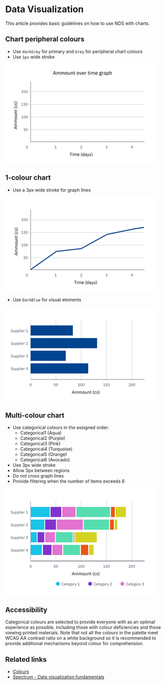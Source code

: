 
# Data Visualization

This article provides basic guidelines on how to use NDS with charts.

## Chart peripheral colours

- Use `darkGrey` for primary and `Grey` for peripheral chart colours
- Use `1px` wide stroke

<Box maxWidth="640px" m="0 auto">
    <svg width="480" height="318" viewBox="0 0 480 318" fill="none" xmlns="http://www.w3.org/2000/svg">
    <rect width="480" height="318" fill="white"/>
    <path d="M76 168L440 168" stroke="#C0C8D1"/>
    <path d="M76 88L440 88" stroke="#C0C8D1"/>
    <path d="M76 208L440 208" stroke="#C0C8D1"/>
    <path d="M76 128L440 128" stroke="#C0C8D1"/>
    <path d="M80 246V56" stroke="#434D59"/>
    <path d="M160 250V246" stroke="#C0C8D1"/>
    <path d="M240 250V246" stroke="#C0C8D1"/>
    <path d="M320 250V246" stroke="#C0C8D1"/>
    <path d="M400 250V246" stroke="#C0C8D1"/>
    <path d="M80 246L440 246" stroke="#434D59"/>
    <path d="M207.897 282.264V291H206.721V282.264H203.613V281.228H211.005V282.264H207.897ZM213.066 282.082C212.824 282.082 212.646 282.026 212.534 281.914C212.432 281.793 212.38 281.639 212.38 281.452V281.27C212.38 281.083 212.432 280.934 212.534 280.822C212.646 280.701 212.824 280.64 213.066 280.64C213.309 280.64 213.482 280.701 213.584 280.822C213.696 280.934 213.752 281.083 213.752 281.27V281.452C213.752 281.639 213.696 281.793 213.584 281.914C213.482 282.026 213.309 282.082 213.066 282.082ZM212.506 283.776H213.626V291H212.506V283.776ZM216.006 291V283.776H217.126V284.952H217.182C217.266 284.765 217.36 284.593 217.462 284.434C217.574 284.266 217.705 284.121 217.854 284C218.013 283.879 218.195 283.785 218.4 283.72C218.606 283.645 218.848 283.608 219.128 283.608C219.604 283.608 220.043 283.725 220.444 283.958C220.846 284.182 221.144 284.555 221.34 285.078H221.368C221.499 284.686 221.742 284.345 222.096 284.056C222.46 283.757 222.95 283.608 223.566 283.608C224.304 283.608 224.878 283.851 225.288 284.336C225.708 284.812 225.918 285.489 225.918 286.366V291H224.798V286.562C224.798 285.918 224.672 285.433 224.42 285.106C224.168 284.779 223.767 284.616 223.216 284.616C222.992 284.616 222.778 284.644 222.572 284.7C222.376 284.756 222.199 284.84 222.04 284.952C221.882 285.064 221.756 285.209 221.662 285.386C221.569 285.554 221.522 285.755 221.522 285.988V291H220.402V286.562C220.402 285.918 220.276 285.433 220.024 285.106C219.772 284.779 219.38 284.616 218.848 284.616C218.624 284.616 218.41 284.644 218.204 284.7C217.999 284.756 217.817 284.84 217.658 284.952C217.5 285.064 217.369 285.209 217.266 285.386C217.173 285.554 217.126 285.755 217.126 285.988V291H216.006ZM230.945 291.168C230.45 291.168 230.002 291.079 229.601 290.902C229.209 290.725 228.868 290.473 228.579 290.146C228.299 289.81 228.08 289.413 227.921 288.956C227.772 288.489 227.697 287.967 227.697 287.388C227.697 286.819 227.772 286.301 227.921 285.834C228.08 285.367 228.299 284.971 228.579 284.644C228.868 284.308 229.209 284.051 229.601 283.874C230.002 283.697 230.45 283.608 230.945 283.608C231.43 283.608 231.864 283.697 232.247 283.874C232.63 284.051 232.956 284.299 233.227 284.616C233.498 284.924 233.703 285.293 233.843 285.722C233.992 286.151 234.067 286.623 234.067 287.136V287.668H228.873V288.004C228.873 288.312 228.92 288.601 229.013 288.872C229.116 289.133 229.256 289.362 229.433 289.558C229.62 289.754 229.844 289.908 230.105 290.02C230.376 290.132 230.679 290.188 231.015 290.188C231.472 290.188 231.869 290.081 232.205 289.866C232.55 289.651 232.816 289.343 233.003 288.942L233.801 289.516C233.568 290.011 233.204 290.412 232.709 290.72C232.214 291.019 231.626 291.168 230.945 291.168ZM230.945 284.546C230.637 284.546 230.357 284.602 230.105 284.714C229.853 284.817 229.634 284.966 229.447 285.162C229.27 285.358 229.13 285.591 229.027 285.862C228.924 286.123 228.873 286.413 228.873 286.73V286.828H232.863V286.674C232.863 286.03 232.686 285.517 232.331 285.134C231.986 284.742 231.524 284.546 230.945 284.546ZM239.193 286.632C239.193 285.96 239.259 285.311 239.389 284.686C239.52 284.061 239.697 283.482 239.921 282.95C240.155 282.409 240.425 281.919 240.733 281.48C241.041 281.041 241.373 280.668 241.727 280.36H242.791C242.399 280.715 242.045 281.116 241.727 281.564C241.419 282.012 241.153 282.488 240.929 282.992C240.715 283.496 240.547 284.009 240.425 284.532C240.304 285.055 240.243 285.559 240.243 286.044V287.248C240.243 287.743 240.304 288.251 240.425 288.774C240.547 289.297 240.719 289.81 240.943 290.314C241.167 290.818 241.433 291.294 241.741 291.742C242.059 292.19 242.409 292.582 242.791 292.918H241.727C241.382 292.629 241.055 292.265 240.747 291.826C240.439 291.387 240.169 290.897 239.935 290.356C239.711 289.815 239.529 289.231 239.389 288.606C239.259 287.971 239.193 287.313 239.193 286.632ZM248.531 289.824H248.475C248.036 290.72 247.331 291.168 246.361 291.168C245.913 291.168 245.507 291.079 245.143 290.902C244.779 290.725 244.466 290.473 244.205 290.146C243.953 289.819 243.757 289.423 243.617 288.956C243.486 288.489 243.421 287.967 243.421 287.388C243.421 286.809 243.486 286.287 243.617 285.82C243.757 285.353 243.953 284.957 244.205 284.63C244.466 284.303 244.779 284.051 245.143 283.874C245.507 283.697 245.913 283.608 246.361 283.608C246.865 283.608 247.294 283.72 247.649 283.944C248.013 284.159 248.288 284.495 248.475 284.952H248.531V280.64H249.651V291H248.531V289.824ZM246.669 290.16C246.921 290.16 247.159 290.127 247.383 290.062C247.616 289.997 247.817 289.903 247.985 289.782C248.153 289.651 248.283 289.497 248.377 289.32C248.479 289.133 248.531 288.923 248.531 288.69V286.002C248.531 285.806 248.479 285.624 248.377 285.456C248.283 285.279 248.153 285.129 247.985 285.008C247.817 284.887 247.616 284.793 247.383 284.728C247.159 284.653 246.921 284.616 246.669 284.616C246.034 284.616 245.535 284.817 245.171 285.218C244.807 285.61 244.625 286.128 244.625 286.772V288.004C244.625 288.648 244.807 289.171 245.171 289.572C245.535 289.964 246.034 290.16 246.669 290.16ZM257.282 291C256.862 291 256.558 290.888 256.372 290.664C256.194 290.44 256.082 290.16 256.036 289.824H255.966C255.807 290.272 255.546 290.608 255.182 290.832C254.818 291.056 254.384 291.168 253.88 291.168C253.114 291.168 252.517 290.972 252.088 290.58C251.668 290.188 251.458 289.656 251.458 288.984C251.458 288.303 251.705 287.78 252.2 287.416C252.704 287.052 253.483 286.87 254.538 286.87H255.966V286.156C255.966 285.643 255.826 285.251 255.546 284.98C255.266 284.709 254.836 284.574 254.258 284.574C253.819 284.574 253.45 284.672 253.152 284.868C252.862 285.064 252.62 285.325 252.424 285.652L251.752 285.022C251.948 284.63 252.26 284.299 252.69 284.028C253.119 283.748 253.66 283.608 254.314 283.608C255.191 283.608 255.872 283.823 256.358 284.252C256.843 284.681 257.086 285.279 257.086 286.044V290.02H257.912V291H257.282ZM254.062 290.216C254.342 290.216 254.598 290.183 254.832 290.118C255.065 290.053 255.266 289.959 255.434 289.838C255.602 289.717 255.732 289.577 255.826 289.418C255.919 289.259 255.966 289.087 255.966 288.9V287.71H254.482C253.838 287.71 253.366 287.803 253.068 287.99C252.778 288.177 252.634 288.447 252.634 288.802V289.096C252.634 289.451 252.76 289.726 253.012 289.922C253.273 290.118 253.623 290.216 254.062 290.216ZM263.894 283.776H265L261.766 292.68C261.682 292.895 261.598 293.072 261.514 293.212C261.43 293.361 261.327 293.478 261.206 293.562C261.085 293.646 260.931 293.707 260.744 293.744C260.567 293.781 260.347 293.8 260.086 293.8H259.512V292.82H260.646L261.192 291.28L258.49 283.776H259.61L261.346 288.69L261.682 289.866H261.752L262.144 288.69L263.894 283.776ZM268.544 291.168C267.872 291.168 267.307 291.042 266.85 290.79C266.402 290.529 266.014 290.183 265.688 289.754L266.486 289.11C266.766 289.465 267.078 289.74 267.424 289.936C267.769 290.123 268.17 290.216 268.628 290.216C269.104 290.216 269.472 290.113 269.734 289.908C270.004 289.703 270.14 289.413 270.14 289.04C270.14 288.76 270.046 288.522 269.86 288.326C269.682 288.121 269.356 287.981 268.88 287.906L268.306 287.822C267.97 287.775 267.662 287.705 267.382 287.612C267.102 287.509 266.854 287.379 266.64 287.22C266.434 287.052 266.271 286.847 266.15 286.604C266.038 286.361 265.982 286.072 265.982 285.736C265.982 285.381 266.047 285.073 266.178 284.812C266.308 284.541 266.486 284.317 266.71 284.14C266.943 283.963 267.218 283.832 267.536 283.748C267.853 283.655 268.194 283.608 268.558 283.608C269.146 283.608 269.636 283.711 270.028 283.916C270.429 284.121 270.779 284.406 271.078 284.77L270.336 285.442C270.177 285.218 269.944 285.017 269.636 284.84C269.328 284.653 268.94 284.56 268.474 284.56C268.007 284.56 267.652 284.663 267.41 284.868C267.176 285.064 267.06 285.335 267.06 285.68C267.06 286.035 267.176 286.291 267.41 286.45C267.652 286.609 267.998 286.725 268.446 286.8L269.006 286.884C269.808 287.005 270.378 287.239 270.714 287.584C271.05 287.92 271.218 288.363 271.218 288.914C271.218 289.614 270.98 290.165 270.504 290.566C270.028 290.967 269.374 291.168 268.544 291.168ZM275.534 286.632C275.534 287.313 275.464 287.971 275.324 288.606C275.193 289.231 275.011 289.815 274.778 290.356C274.554 290.897 274.288 291.387 273.98 291.826C273.672 292.265 273.345 292.629 273 292.918H271.936C272.319 292.582 272.664 292.19 272.972 291.742C273.289 291.294 273.56 290.818 273.784 290.314C274.008 289.81 274.181 289.297 274.302 288.774C274.423 288.251 274.484 287.743 274.484 287.248V286.044C274.484 285.559 274.423 285.055 274.302 284.532C274.181 284.009 274.008 283.496 273.784 282.992C273.569 282.488 273.303 282.012 272.986 281.564C272.678 281.116 272.328 280.715 271.936 280.36H273C273.355 280.668 273.686 281.041 273.994 281.48C274.302 281.919 274.568 282.409 274.792 282.95C275.025 283.482 275.207 284.061 275.338 284.686C275.469 285.311 275.534 285.96 275.534 286.632Z" fill="black"/>
    <path d="M37 199.391L34.116 200.371L34.116 204.319L37 205.299L37 206.489L27.228 203.073L27.228 201.575L37 198.159L37 199.391ZM28.32 202.317L28.32 202.387L33.08 204.039L33.08 200.665L28.32 202.317ZM37 196.652L29.776 196.652L29.776 195.532L30.952 195.532L30.952 195.476C30.7653 195.392 30.5927 195.298 30.434 195.196C30.266 195.084 30.1213 194.953 30 194.804C29.8787 194.645 29.7853 194.463 29.72 194.258C29.6453 194.052 29.608 193.81 29.608 193.53C29.608 193.054 29.7247 192.615 29.958 192.214C30.182 191.812 30.5553 191.514 31.078 191.318L31.078 191.29C30.686 191.159 30.3453 190.916 30.056 190.562C29.7573 190.198 29.608 189.708 29.608 189.092C29.608 188.354 29.8507 187.78 30.336 187.37C30.812 186.95 31.4887 186.74 32.366 186.74L37 186.74L37 187.86L32.562 187.86C31.918 187.86 31.4327 187.986 31.106 188.238C30.7793 188.49 30.616 188.891 30.616 189.442C30.616 189.666 30.644 189.88 30.7 190.086C30.756 190.282 30.84 190.459 30.952 190.618C31.064 190.776 31.2087 190.902 31.386 190.996C31.554 191.089 31.7547 191.136 31.988 191.136L37 191.136L37 192.256L32.562 192.256C31.918 192.256 31.4327 192.382 31.106 192.634C30.7793 192.886 30.616 193.278 30.616 193.81C30.616 194.034 30.644 194.248 30.7 194.454C30.756 194.659 30.84 194.841 30.952 195C31.064 195.158 31.2087 195.289 31.386 195.392C31.554 195.485 31.7547 195.532 31.988 195.532L37 195.532L37 196.652ZM37 184.429L29.776 184.429L29.776 183.309L30.952 183.309L30.952 183.253C30.7653 183.169 30.5927 183.076 30.434 182.973C30.266 182.861 30.1213 182.73 30 182.581C29.8787 182.422 29.7853 182.24 29.72 182.035C29.6453 181.83 29.608 181.587 29.608 181.307C29.608 180.831 29.7247 180.392 29.958 179.991C30.182 179.59 30.5553 179.291 31.078 179.095L31.078 179.067C30.686 178.936 30.3453 178.694 30.056 178.339C29.7573 177.975 29.608 177.485 29.608 176.869C29.608 176.132 29.8507 175.558 30.336 175.147C30.812 174.727 31.4887 174.517 32.366 174.517L37 174.517L37 175.637L32.562 175.637C31.918 175.637 31.4327 175.763 31.106 176.015C30.7793 176.267 30.616 176.668 30.616 177.219C30.616 177.443 30.644 177.658 30.7 177.863C30.756 178.059 30.84 178.236 30.952 178.395C31.064 178.554 31.2087 178.68 31.386 178.773C31.554 178.866 31.7547 178.913 31.988 178.913L37 178.913L37 180.033L32.562 180.033C31.918 180.033 31.4327 180.159 31.106 180.411C30.7793 180.663 30.616 181.055 30.616 181.587C30.616 181.811 30.644 182.026 30.7 182.231C30.756 182.436 30.84 182.618 30.952 182.777C31.064 182.936 31.2087 183.066 31.386 183.169C31.554 183.262 31.7547 183.309 31.988 183.309L37 183.309L37 184.429ZM37.168 169.476C37.168 169.962 37.0793 170.405 36.902 170.806C36.7247 171.208 36.4727 171.553 36.146 171.842C35.81 172.122 35.4133 172.342 34.956 172.5C34.4893 172.659 33.9667 172.738 33.388 172.738C32.8187 172.738 32.3007 172.659 31.834 172.5C31.3673 172.342 30.9707 172.122 30.644 171.842C30.308 171.553 30.0513 171.208 29.874 170.806C29.6967 170.405 29.608 169.962 29.608 169.476C29.608 168.991 29.6967 168.552 29.874 168.16C30.0513 167.759 30.308 167.414 30.644 167.124C30.9707 166.835 31.3673 166.611 31.834 166.452C32.3007 166.294 32.8187 166.214 33.388 166.214C33.9667 166.214 34.4893 166.294 34.956 166.452C35.4133 166.611 35.81 166.835 36.146 167.124C36.4727 167.414 36.7247 167.759 36.902 168.16C37.0793 168.552 37.168 168.991 37.168 169.476ZM36.174 169.476C36.174 168.87 35.9873 168.375 35.614 167.992C35.2407 167.61 34.6713 167.418 33.906 167.418L32.87 167.418C32.1047 167.418 31.5353 167.61 31.162 167.992C30.7887 168.375 30.602 168.87 30.602 169.476C30.602 170.083 30.7887 170.578 31.162 170.96C31.5353 171.343 32.1047 171.534 32.87 171.534L33.906 171.534C34.6713 171.534 35.2407 171.343 35.614 170.96C35.9873 170.578 36.174 170.083 36.174 169.476ZM35.824 159.92L35.824 159.976C35.992 160.051 36.16 160.144 36.328 160.256C36.4867 160.359 36.6313 160.49 36.762 160.648C36.8833 160.807 36.9813 160.998 37.056 161.222C37.1307 161.446 37.168 161.708 37.168 162.006C37.168 162.753 36.93 163.346 36.454 163.784C35.9687 164.223 35.2873 164.442 34.41 164.442L29.776 164.442L29.776 163.322L34.214 163.322C35.5113 163.322 36.16 162.772 36.16 161.67C36.16 161.446 36.132 161.232 36.076 161.026C36.02 160.812 35.936 160.625 35.824 160.466C35.712 160.298 35.572 160.168 35.404 160.074C35.2267 159.972 35.0167 159.92 34.774 159.92L29.776 159.92L29.776 158.8L37 158.8L37 159.92L35.824 159.92ZM37 156.415L29.776 156.415L29.776 155.295L30.952 155.295L30.952 155.239C30.5413 155.062 30.2147 154.815 29.972 154.497C29.7293 154.171 29.608 153.737 29.608 153.195C29.608 152.449 29.8507 151.861 30.336 151.431C30.812 150.993 31.4887 150.773 32.366 150.773L37 150.773L37 151.893L32.562 151.893C31.2647 151.893 30.616 152.439 30.616 153.531C30.616 153.755 30.644 153.975 30.7 154.189C30.756 154.395 30.84 154.581 30.952 154.749C31.064 154.917 31.2087 155.053 31.386 155.155C31.554 155.249 31.7547 155.295 31.988 155.295L37 155.295L37 156.415ZM37 146.862C37 147.254 36.8927 147.553 36.678 147.758C36.454 147.954 36.1647 148.052 35.81 148.052L30.756 148.052L30.756 149.242L29.776 149.242L29.776 148.57C29.776 148.328 29.7293 148.164 29.636 148.08C29.5333 147.987 29.3607 147.94 29.118 147.94L27.774 147.94L27.774 146.932L29.776 146.932L29.776 145.35L30.756 145.35L30.756 146.932L36.02 146.932L36.02 145.462L37 145.462L37 146.862ZM32.632 140.27C31.96 140.27 31.3113 140.204 30.686 140.074C30.0607 139.943 29.482 139.766 28.95 139.542C28.4087 139.308 27.9187 139.038 27.48 138.73C27.0413 138.422 26.668 138.09 26.36 137.736L26.36 136.672C26.7147 137.064 27.116 137.418 27.564 137.736C28.012 138.044 28.488 138.31 28.992 138.534C29.496 138.748 30.0093 138.916 30.532 139.038C31.0547 139.159 31.5587 139.22 32.044 139.22L33.248 139.22C33.7427 139.22 34.2513 139.159 34.774 139.038C35.2967 138.916 35.81 138.744 36.314 138.52C36.818 138.296 37.294 138.03 37.742 137.722C38.19 137.404 38.582 137.054 38.918 136.672L38.918 137.736C38.6287 138.081 38.2647 138.408 37.826 138.716C37.3873 139.024 36.8973 139.294 36.356 139.528C35.8147 139.752 35.2313 139.934 34.606 140.074C33.9713 140.204 33.3133 140.27 32.632 140.27ZM37.168 132.864C37.168 133.368 37.0793 133.821 36.902 134.222C36.7247 134.624 36.4727 134.964 36.146 135.244C35.8193 135.515 35.4227 135.725 34.956 135.874C34.4893 136.014 33.9667 136.084 33.388 136.084C32.8093 136.084 32.2867 136.014 31.82 135.874C31.3533 135.725 30.9567 135.515 30.63 135.244C30.3033 134.964 30.0513 134.624 29.874 134.222C29.6967 133.821 29.608 133.368 29.608 132.864C29.608 132.146 29.7667 131.572 30.084 131.142C30.392 130.704 30.798 130.377 31.302 130.162L31.778 131.1C31.4047 131.231 31.1153 131.446 30.91 131.744C30.7047 132.043 30.602 132.416 30.602 132.864C30.602 133.2 30.658 133.494 30.77 133.746C30.8727 133.998 31.022 134.208 31.218 134.376C31.4047 134.544 31.6333 134.67 31.904 134.754C32.1653 134.838 32.4547 134.88 32.772 134.88L34.004 134.88C34.6387 134.88 35.1613 134.712 35.572 134.376C35.9733 134.031 36.174 133.527 36.174 132.864C36.174 131.959 35.754 131.306 34.914 130.904L35.46 130.092C35.9827 130.326 36.398 130.676 36.706 131.142C37.014 131.6 37.168 132.174 37.168 132.864ZM37.168 126.341C37.168 127.013 37.042 127.578 36.79 128.035C36.5287 128.483 36.1833 128.871 35.754 129.197L35.11 128.399C35.4647 128.119 35.74 127.807 35.936 127.461C36.1227 127.116 36.216 126.715 36.216 126.257C36.216 125.781 36.1133 125.413 35.908 125.151C35.7027 124.881 35.4133 124.745 35.04 124.745C34.76 124.745 34.522 124.839 34.326 125.025C34.1207 125.203 33.9807 125.529 33.906 126.005L33.822 126.579C33.7753 126.915 33.7053 127.223 33.612 127.503C33.5093 127.783 33.3787 128.031 33.22 128.245C33.052 128.451 32.8467 128.614 32.604 128.735C32.3613 128.847 32.072 128.903 31.736 128.903C31.3813 128.903 31.0733 128.838 30.812 128.707C30.5413 128.577 30.3173 128.399 30.14 128.175C29.9627 127.942 29.832 127.667 29.748 127.349C29.6547 127.032 29.608 126.691 29.608 126.327C29.608 125.739 29.7107 125.249 29.916 124.857C30.1213 124.456 30.406 124.106 30.77 123.807L31.442 124.549C31.218 124.708 31.0173 124.941 30.84 125.249C30.6533 125.557 30.56 125.945 30.56 126.411C30.56 126.878 30.6627 127.233 30.868 127.475C31.064 127.709 31.3347 127.825 31.68 127.825C32.0347 127.825 32.2913 127.709 32.45 127.475C32.6087 127.233 32.7253 126.887 32.8 126.439L32.884 125.879C33.0053 125.077 33.2387 124.507 33.584 124.171C33.92 123.835 34.3633 123.667 34.914 123.667C35.614 123.667 36.1647 123.905 36.566 124.381C36.9673 124.857 37.168 125.511 37.168 126.341ZM32.632 119.351C33.3133 119.351 33.9713 119.421 34.606 119.561C35.2313 119.692 35.8147 119.874 36.356 120.107C36.8973 120.331 37.3873 120.597 37.826 120.905C38.2647 121.213 38.6287 121.54 38.918 121.885L38.918 122.949C38.582 122.566 38.19 122.221 37.742 121.913C37.294 121.596 36.818 121.325 36.314 121.101C35.81 120.877 35.2967 120.704 34.774 120.583C34.2513 120.462 33.7427 120.401 33.248 120.401L32.044 120.401C31.5587 120.401 31.0547 120.462 30.532 120.583C30.0093 120.704 29.496 120.877 28.992 121.101C28.488 121.316 28.012 121.582 27.564 121.899C27.116 122.207 26.7147 122.557 26.36 122.949L26.36 121.885C26.668 121.53 27.0413 121.199 27.48 120.891C27.9187 120.583 28.4087 120.317 28.95 120.093C29.482 119.86 30.0607 119.678 30.686 119.547C31.3113 119.416 31.96 119.351 32.632 119.351Z" fill="black"/>
    <path d="M156.458 267V266.112H158.798V259.368H158.714L156.602 261.336L156.014 260.7L158.234 258.624H159.806V266.112H161.966V267H156.458Z" fill="#434D59"/>
    <path d="M63.2807 204.512H59.6087L59.3687 207.704H59.4527C59.6527 207.424 59.8767 207.2 60.1247 207.032C60.3807 206.864 60.7287 206.78 61.1687 206.78C61.5287 206.78 61.8607 206.84 62.1647 206.96C62.4687 207.08 62.7327 207.252 62.9567 207.476C63.1807 207.692 63.3527 207.96 63.4727 208.28C63.6007 208.6 63.6647 208.964 63.6647 209.372C63.6647 209.78 63.6007 210.156 63.4727 210.5C63.3447 210.836 63.1567 211.128 62.9087 211.376C62.6687 211.616 62.3727 211.804 62.0207 211.94C61.6767 212.076 61.2847 212.144 60.8447 212.144C60.4927 212.144 60.1807 212.104 59.9087 212.024C59.6447 211.944 59.4087 211.836 59.2007 211.7C58.9927 211.564 58.8087 211.412 58.6487 211.244C58.4967 211.076 58.3567 210.9 58.2287 210.716L58.9847 210.14C59.0887 210.308 59.1967 210.46 59.3087 210.596C59.4287 210.732 59.5567 210.848 59.6927 210.944C59.8367 211.04 60.0007 211.116 60.1847 211.172C60.3687 211.22 60.5887 211.244 60.8447 211.244C61.4207 211.244 61.8567 211.092 62.1527 210.788C62.4487 210.484 62.5967 210.056 62.5967 209.504V209.384C62.5967 208.832 62.4487 208.404 62.1527 208.1C61.8567 207.796 61.4207 207.644 60.8447 207.644C60.4607 207.644 60.1567 207.716 59.9327 207.86C59.7167 207.996 59.5207 208.16 59.3447 208.352L58.4927 208.232L58.7927 203.624H63.2807V204.512ZM68.1 212.144C67.1 212.144 66.368 211.764 65.904 211.004C65.448 210.244 65.22 209.18 65.22 207.812C65.22 206.444 65.448 205.38 65.904 204.62C66.368 203.86 67.1 203.48 68.1 203.48C69.1 203.48 69.828 203.86 70.284 204.62C70.748 205.38 70.98 206.444 70.98 207.812C70.98 209.18 70.748 210.244 70.284 211.004C69.828 211.764 69.1 212.144 68.1 212.144ZM68.1 211.268C68.428 211.268 68.708 211.2 68.94 211.064C69.172 210.928 69.36 210.736 69.504 210.488C69.648 210.24 69.752 209.948 69.816 209.612C69.888 209.276 69.924 208.904 69.924 208.496V207.128C69.924 206.72 69.888 206.348 69.816 206.012C69.752 205.676 69.648 205.384 69.504 205.136C69.36 204.888 69.172 204.696 68.94 204.56C68.708 204.424 68.428 204.356 68.1 204.356C67.772 204.356 67.492 204.424 67.26 204.56C67.028 204.696 66.84 204.888 66.696 205.136C66.552 205.384 66.444 205.676 66.372 206.012C66.308 206.348 66.276 206.72 66.276 207.128V208.496C66.276 208.904 66.308 209.276 66.372 209.612C66.444 209.948 66.552 210.24 66.696 210.488C66.84 210.736 67.028 210.928 67.26 211.064C67.492 211.2 67.772 211.268 68.1 211.268Z" fill="#434D59"/>
    <path d="M68.0023 267.144C67.0023 267.144 66.2703 266.764 65.8063 266.004C65.3503 265.244 65.1223 264.18 65.1223 262.812C65.1223 261.444 65.3503 260.38 65.8063 259.62C66.2703 258.86 67.0023 258.48 68.0023 258.48C69.0023 258.48 69.7303 258.86 70.1863 259.62C70.6503 260.38 70.8823 261.444 70.8823 262.812C70.8823 264.18 70.6503 265.244 70.1863 266.004C69.7303 266.764 69.0023 267.144 68.0023 267.144ZM68.0023 266.268C68.3303 266.268 68.6103 266.2 68.8423 266.064C69.0743 265.928 69.2623 265.736 69.4063 265.488C69.5503 265.24 69.6543 264.948 69.7183 264.612C69.7903 264.276 69.8263 263.904 69.8263 263.496V262.128C69.8263 261.72 69.7903 261.348 69.7183 261.012C69.6543 260.676 69.5503 260.384 69.4063 260.136C69.2623 259.888 69.0743 259.696 68.8423 259.56C68.6103 259.424 68.3303 259.356 68.0023 259.356C67.6743 259.356 67.3943 259.424 67.1623 259.56C66.9303 259.696 66.7423 259.888 66.5983 260.136C66.4543 260.384 66.3463 260.676 66.2743 261.012C66.2103 261.348 66.1783 261.72 66.1783 262.128V263.496C66.1783 263.904 66.2103 264.276 66.2743 264.612C66.3463 264.948 66.4543 265.24 66.5983 265.488C66.7423 265.736 66.9303 265.928 67.1623 266.064C67.3943 266.2 67.6743 266.268 68.0023 266.268Z" fill="#434D59"/>
    <path d="M51.263 172V171.112H53.603V164.368H53.519L51.407 166.336L50.819 165.7L53.039 163.624H54.611V171.112H56.771V172H51.263ZM61.0023 172.144C60.0023 172.144 59.2703 171.764 58.8063 171.004C58.3503 170.244 58.1223 169.18 58.1223 167.812C58.1223 166.444 58.3503 165.38 58.8063 164.62C59.2703 163.86 60.0023 163.48 61.0023 163.48C62.0023 163.48 62.7303 163.86 63.1863 164.62C63.6503 165.38 63.8823 166.444 63.8823 167.812C63.8823 169.18 63.6503 170.244 63.1863 171.004C62.7303 171.764 62.0023 172.144 61.0023 172.144ZM61.0023 171.268C61.3303 171.268 61.6103 171.2 61.8423 171.064C62.0743 170.928 62.2623 170.736 62.4063 170.488C62.5503 170.24 62.6543 169.948 62.7183 169.612C62.7903 169.276 62.8263 168.904 62.8263 168.496V167.128C62.8263 166.72 62.7903 166.348 62.7183 166.012C62.6543 165.676 62.5503 165.384 62.4063 165.136C62.2623 164.888 62.0743 164.696 61.8423 164.56C61.6103 164.424 61.3303 164.356 61.0023 164.356C60.6743 164.356 60.3943 164.424 60.1623 164.56C59.9303 164.696 59.7423 164.888 59.5983 165.136C59.4543 165.384 59.3463 165.676 59.2743 166.012C59.2103 166.348 59.1783 166.72 59.1783 167.128V168.496C59.1783 168.904 59.2103 169.276 59.2743 169.612C59.3463 169.948 59.4543 170.24 59.5983 170.488C59.7423 170.736 59.9303 170.928 60.1623 171.064C60.3943 171.2 60.6743 171.268 61.0023 171.268ZM68.1977 172.144C67.1977 172.144 66.4657 171.764 66.0017 171.004C65.5457 170.244 65.3177 169.18 65.3177 167.812C65.3177 166.444 65.5457 165.38 66.0017 164.62C66.4657 163.86 67.1977 163.48 68.1977 163.48C69.1977 163.48 69.9257 163.86 70.3817 164.62C70.8457 165.38 71.0777 166.444 71.0777 167.812C71.0777 169.18 70.8457 170.244 70.3817 171.004C69.9257 171.764 69.1977 172.144 68.1977 172.144ZM68.1977 171.268C68.5257 171.268 68.8057 171.2 69.0377 171.064C69.2697 170.928 69.4577 170.736 69.6017 170.488C69.7457 170.24 69.8497 169.948 69.9137 169.612C69.9857 169.276 70.0217 168.904 70.0217 168.496V167.128C70.0217 166.72 69.9857 166.348 69.9137 166.012C69.8497 165.676 69.7457 165.384 69.6017 165.136C69.4577 164.888 69.2697 164.696 69.0377 164.56C68.8057 164.424 68.5257 164.356 68.1977 164.356C67.8697 164.356 67.5897 164.424 67.3577 164.56C67.1257 164.696 66.9377 164.888 66.7937 165.136C66.6497 165.384 66.5417 165.676 66.4697 166.012C66.4057 166.348 66.3737 166.72 66.3737 167.128V168.496C66.3737 168.904 66.4057 169.276 66.4697 169.612C66.5417 169.948 66.6497 170.24 66.7937 170.488C66.9377 170.736 67.1257 170.928 67.3577 171.064C67.5897 171.2 67.8697 171.268 68.1977 171.268Z" fill="#434D59"/>
    <path d="M51.263 132V131.112H53.603V124.368H53.519L51.407 126.336L50.819 125.7L53.039 123.624H54.611V131.112H56.771V132H51.263ZM63.3783 124.512H59.7063L59.4663 127.704H59.5503C59.7503 127.424 59.9743 127.2 60.2223 127.032C60.4783 126.864 60.8263 126.78 61.2663 126.78C61.6263 126.78 61.9583 126.84 62.2623 126.96C62.5663 127.08 62.8303 127.252 63.0543 127.476C63.2783 127.692 63.4503 127.96 63.5703 128.28C63.6983 128.6 63.7623 128.964 63.7623 129.372C63.7623 129.78 63.6983 130.156 63.5703 130.5C63.4423 130.836 63.2543 131.128 63.0063 131.376C62.7663 131.616 62.4703 131.804 62.1183 131.94C61.7743 132.076 61.3823 132.144 60.9423 132.144C60.5903 132.144 60.2783 132.104 60.0063 132.024C59.7423 131.944 59.5063 131.836 59.2983 131.7C59.0903 131.564 58.9063 131.412 58.7463 131.244C58.5943 131.076 58.4543 130.9 58.3263 130.716L59.0823 130.14C59.1863 130.308 59.2943 130.46 59.4063 130.596C59.5263 130.732 59.6543 130.848 59.7903 130.944C59.9343 131.04 60.0983 131.116 60.2823 131.172C60.4663 131.22 60.6863 131.244 60.9423 131.244C61.5183 131.244 61.9543 131.092 62.2503 130.788C62.5463 130.484 62.6943 130.056 62.6943 129.504V129.384C62.6943 128.832 62.5463 128.404 62.2503 128.1C61.9543 127.796 61.5183 127.644 60.9423 127.644C60.5583 127.644 60.2543 127.716 60.0303 127.86C59.8143 127.996 59.6183 128.16 59.4423 128.352L58.5903 128.232L58.8903 123.624H63.3783V124.512ZM68.1977 132.144C67.1977 132.144 66.4657 131.764 66.0017 131.004C65.5457 130.244 65.3177 129.18 65.3177 127.812C65.3177 126.444 65.5457 125.38 66.0017 124.62C66.4657 123.86 67.1977 123.48 68.1977 123.48C69.1977 123.48 69.9257 123.86 70.3817 124.62C70.8457 125.38 71.0777 126.444 71.0777 127.812C71.0777 129.18 70.8457 130.244 70.3817 131.004C69.9257 131.764 69.1977 132.144 68.1977 132.144ZM68.1977 131.268C68.5257 131.268 68.8057 131.2 69.0377 131.064C69.2697 130.928 69.4577 130.736 69.6017 130.488C69.7457 130.24 69.8497 129.948 69.9137 129.612C69.9857 129.276 70.0217 128.904 70.0217 128.496V127.128C70.0217 126.72 69.9857 126.348 69.9137 126.012C69.8497 125.676 69.7457 125.384 69.6017 125.136C69.4577 124.888 69.2697 124.696 69.0377 124.56C68.8057 124.424 68.5257 124.356 68.1977 124.356C67.8697 124.356 67.5897 124.424 67.3577 124.56C67.1257 124.696 66.9377 124.888 66.7937 125.136C66.6497 125.384 66.5417 125.676 66.4697 126.012C66.4057 126.348 66.3737 126.72 66.3737 127.128V128.496C66.3737 128.904 66.4057 129.276 66.4697 129.612C66.5417 129.948 66.6497 130.24 66.7937 130.488C66.9377 130.736 67.1257 130.928 67.3577 131.064C67.5897 131.2 67.8697 131.268 68.1977 131.268Z" fill="#434D59"/>
    <path d="M56.603 92H51.107V90.968L53.843 88.448C54.235 88.088 54.563 87.708 54.827 87.308C55.091 86.9 55.223 86.492 55.223 86.084V85.94C55.223 85.476 55.095 85.1 54.839 84.812C54.583 84.524 54.195 84.38 53.675 84.38C53.419 84.38 53.195 84.416 53.003 84.488C52.811 84.56 52.643 84.66 52.499 84.788C52.363 84.916 52.247 85.068 52.151 85.244C52.063 85.412 51.991 85.596 51.935 85.796L51.035 85.448C51.115 85.2 51.223 84.96 51.359 84.728C51.503 84.488 51.679 84.276 51.887 84.092C52.103 83.908 52.359 83.76 52.655 83.648C52.959 83.536 53.315 83.48 53.723 83.48C54.131 83.48 54.495 83.54 54.815 83.66C55.135 83.78 55.403 83.948 55.619 84.164C55.835 84.38 55.999 84.636 56.111 84.932C56.231 85.228 56.291 85.556 56.291 85.916C56.291 86.244 56.243 86.548 56.147 86.828C56.059 87.108 55.935 87.376 55.775 87.632C55.615 87.88 55.419 88.124 55.187 88.364C54.963 88.604 54.719 88.844 54.455 89.084L52.199 91.112H56.603V92ZM61.0023 92.144C60.0023 92.144 59.2703 91.764 58.8063 91.004C58.3503 90.244 58.1223 89.18 58.1223 87.812C58.1223 86.444 58.3503 85.38 58.8063 84.62C59.2703 83.86 60.0023 83.48 61.0023 83.48C62.0023 83.48 62.7303 83.86 63.1863 84.62C63.6503 85.38 63.8823 86.444 63.8823 87.812C63.8823 89.18 63.6503 90.244 63.1863 91.004C62.7303 91.764 62.0023 92.144 61.0023 92.144ZM61.0023 91.268C61.3303 91.268 61.6103 91.2 61.8423 91.064C62.0743 90.928 62.2623 90.736 62.4063 90.488C62.5503 90.24 62.6543 89.948 62.7183 89.612C62.7903 89.276 62.8263 88.904 62.8263 88.496V87.128C62.8263 86.72 62.7903 86.348 62.7183 86.012C62.6543 85.676 62.5503 85.384 62.4063 85.136C62.2623 84.888 62.0743 84.696 61.8423 84.56C61.6103 84.424 61.3303 84.356 61.0023 84.356C60.6743 84.356 60.3943 84.424 60.1623 84.56C59.9303 84.696 59.7423 84.888 59.5983 85.136C59.4543 85.384 59.3463 85.676 59.2743 86.012C59.2103 86.348 59.1783 86.72 59.1783 87.128V88.496C59.1783 88.904 59.2103 89.276 59.2743 89.612C59.3463 89.948 59.4543 90.24 59.5983 90.488C59.7423 90.736 59.9303 90.928 60.1623 91.064C60.3943 91.2 60.6743 91.268 61.0023 91.268ZM68.1977 92.144C67.1977 92.144 66.4657 91.764 66.0017 91.004C65.5457 90.244 65.3177 89.18 65.3177 87.812C65.3177 86.444 65.5457 85.38 66.0017 84.62C66.4657 83.86 67.1977 83.48 68.1977 83.48C69.1977 83.48 69.9257 83.86 70.3817 84.62C70.8457 85.38 71.0777 86.444 71.0777 87.812C71.0777 89.18 70.8457 90.244 70.3817 91.004C69.9257 91.764 69.1977 92.144 68.1977 92.144ZM68.1977 91.268C68.5257 91.268 68.8057 91.2 69.0377 91.064C69.2697 90.928 69.4577 90.736 69.6017 90.488C69.7457 90.24 69.8497 89.948 69.9137 89.612C69.9857 89.276 70.0217 88.904 70.0217 88.496V87.128C70.0217 86.72 69.9857 86.348 69.9137 86.012C69.8497 85.676 69.7457 85.384 69.6017 85.136C69.4577 84.888 69.2697 84.696 69.0377 84.56C68.8057 84.424 68.5257 84.356 68.1977 84.356C67.8697 84.356 67.5897 84.424 67.3577 84.56C67.1257 84.696 66.9377 84.888 66.7937 85.136C66.6497 85.384 66.5417 85.676 66.4697 86.012C66.4057 86.348 66.3737 86.72 66.3737 87.128V88.496C66.3737 88.904 66.4057 89.276 66.4697 89.612C66.5417 89.948 66.6497 90.24 66.7937 90.488C66.9377 90.736 67.1257 90.928 67.3577 91.064C67.5897 91.2 67.8697 91.268 68.1977 91.268Z" fill="#434D59"/>
    <path d="M242.798 267H237.302V265.968L240.038 263.448C240.43 263.088 240.758 262.708 241.022 262.308C241.286 261.9 241.418 261.492 241.418 261.084V260.94C241.418 260.476 241.29 260.1 241.034 259.812C240.778 259.524 240.39 259.38 239.87 259.38C239.614 259.38 239.39 259.416 239.198 259.488C239.006 259.56 238.838 259.66 238.694 259.788C238.558 259.916 238.442 260.068 238.346 260.244C238.258 260.412 238.186 260.596 238.13 260.796L237.23 260.448C237.31 260.2 237.418 259.96 237.554 259.728C237.698 259.488 237.874 259.276 238.082 259.092C238.298 258.908 238.554 258.76 238.85 258.648C239.154 258.536 239.51 258.48 239.918 258.48C240.326 258.48 240.69 258.54 241.01 258.66C241.33 258.78 241.598 258.948 241.814 259.164C242.03 259.38 242.194 259.636 242.306 259.932C242.426 260.228 242.486 260.556 242.486 260.916C242.486 261.244 242.438 261.548 242.342 261.828C242.254 262.108 242.13 262.376 241.97 262.632C241.81 262.88 241.614 263.124 241.382 263.364C241.158 263.604 240.914 263.844 240.65 264.084L238.394 266.112H242.798V267Z" fill="#434D59"/>
    <path d="M319.534 262.176C320.102 262.176 320.526 262.048 320.806 261.792C321.094 261.528 321.238 261.192 321.238 260.784V260.7C321.238 260.26 321.098 259.932 320.818 259.716C320.546 259.492 320.186 259.38 319.738 259.38C319.306 259.38 318.954 259.476 318.682 259.668C318.41 259.852 318.186 260.104 318.01 260.424L317.266 259.848C317.37 259.68 317.494 259.516 317.638 259.356C317.79 259.188 317.966 259.04 318.166 258.912C318.366 258.784 318.598 258.68 318.862 258.6C319.126 258.52 319.426 258.48 319.762 258.48C320.114 258.48 320.446 258.528 320.758 258.624C321.07 258.712 321.338 258.848 321.562 259.032C321.794 259.208 321.974 259.428 322.102 259.692C322.238 259.956 322.306 260.256 322.306 260.592C322.306 260.864 322.262 261.108 322.174 261.324C322.094 261.54 321.982 261.728 321.838 261.888C321.694 262.048 321.522 262.184 321.322 262.296C321.13 262.408 320.922 262.492 320.698 262.548V262.596C320.922 262.644 321.138 262.724 321.346 262.836C321.562 262.94 321.75 263.08 321.91 263.256C322.078 263.424 322.21 263.632 322.306 263.88C322.41 264.12 322.462 264.396 322.462 264.708C322.462 265.068 322.394 265.4 322.258 265.704C322.122 266 321.93 266.256 321.682 266.472C321.434 266.68 321.134 266.844 320.782 266.964C320.43 267.084 320.042 267.144 319.618 267.144C319.258 267.144 318.938 267.104 318.658 267.024C318.378 266.944 318.13 266.836 317.914 266.7C317.698 266.564 317.506 266.412 317.338 266.244C317.178 266.076 317.034 265.9 316.906 265.716L317.662 265.14C317.766 265.308 317.878 265.46 317.998 265.596C318.126 265.732 318.266 265.848 318.418 265.944C318.57 266.04 318.742 266.116 318.934 266.172C319.126 266.22 319.35 266.244 319.606 266.244C320.198 266.244 320.646 266.112 320.95 265.848C321.254 265.576 321.406 265.192 321.406 264.696V264.6C321.406 264.104 321.254 263.724 320.95 263.46C320.646 263.188 320.198 263.052 319.606 263.052H318.622V262.176H319.534Z" fill="#434D59"/>
    <path d="M400.902 267V265.356H396.858V264.468L400.362 258.624H401.862V264.516H403.074V265.356H401.862V267H400.902ZM397.806 264.516H400.902V259.404H400.842L397.806 264.516Z" fill="#434D59"/>
    <path d="M158.949 34L157.829 30.704H153.317L152.197 34H150.837L154.741 22.832H156.453L160.357 34H158.949ZM155.605 24.08H155.525L153.637 29.52H157.493L155.605 24.08ZM162.079 34V25.744H163.359V27.088H163.423C163.519 26.8747 163.625 26.6773 163.743 26.496C163.871 26.304 164.02 26.1387 164.191 26C164.372 25.8613 164.58 25.7547 164.815 25.68C165.049 25.5947 165.327 25.552 165.647 25.552C166.191 25.552 166.692 25.6853 167.151 25.952C167.609 26.208 167.951 26.6347 168.175 27.232H168.207C168.356 26.784 168.633 26.3947 169.039 26.064C169.455 25.7227 170.015 25.552 170.719 25.552C171.561 25.552 172.217 25.8293 172.687 26.384C173.167 26.928 173.407 27.7013 173.407 28.704V34H172.127V28.928C172.127 28.192 171.983 27.6373 171.695 27.264C171.407 26.8907 170.948 26.704 170.319 26.704C170.063 26.704 169.817 26.736 169.583 26.8C169.359 26.864 169.156 26.96 168.975 27.088C168.793 27.216 168.649 27.3813 168.543 27.584C168.436 27.776 168.383 28.0053 168.383 28.272V34H167.103V28.928C167.103 28.192 166.959 27.6373 166.671 27.264C166.383 26.8907 165.935 26.704 165.327 26.704C165.071 26.704 164.825 26.736 164.591 26.8C164.356 26.864 164.148 26.96 163.967 27.088C163.785 27.216 163.636 27.3813 163.519 27.584C163.412 27.776 163.359 28.0053 163.359 28.272V34H162.079ZM176.048 34V25.744H177.328V27.088H177.392C177.488 26.8747 177.594 26.6773 177.712 26.496C177.84 26.304 177.989 26.1387 178.16 26C178.341 25.8613 178.549 25.7547 178.784 25.68C179.018 25.5947 179.296 25.552 179.616 25.552C180.16 25.552 180.661 25.6853 181.12 25.952C181.578 26.208 181.92 26.6347 182.144 27.232H182.176C182.325 26.784 182.602 26.3947 183.008 26.064C183.424 25.7227 183.984 25.552 184.688 25.552C185.53 25.552 186.186 25.8293 186.656 26.384C187.136 26.928 187.376 27.7013 187.376 28.704V34H186.096V28.928C186.096 28.192 185.952 27.6373 185.664 27.264C185.376 26.8907 184.917 26.704 184.288 26.704C184.032 26.704 183.786 26.736 183.552 26.8C183.328 26.864 183.125 26.96 182.944 27.088C182.762 27.216 182.618 27.3813 182.512 27.584C182.405 27.776 182.352 28.0053 182.352 28.272V34H181.072V28.928C181.072 28.192 180.928 27.6373 180.64 27.264C180.352 26.8907 179.904 26.704 179.296 26.704C179.04 26.704 178.794 26.736 178.56 26.8C178.325 26.864 178.117 26.96 177.936 27.088C177.754 27.216 177.605 27.3813 177.488 27.584C177.381 27.776 177.328 28.0053 177.328 28.272V34H176.048ZM193.136 34.192C192.582 34.192 192.075 34.0907 191.616 33.888C191.158 33.6853 190.763 33.3973 190.432 33.024C190.112 32.64 189.862 32.1867 189.68 31.664C189.499 31.1307 189.408 30.5333 189.408 29.872C189.408 29.2213 189.499 28.6293 189.68 28.096C189.862 27.5627 190.112 27.1093 190.432 26.736C190.763 26.352 191.158 26.0587 191.616 25.856C192.075 25.6533 192.582 25.552 193.136 25.552C193.691 25.552 194.192 25.6533 194.64 25.856C195.099 26.0587 195.494 26.352 195.824 26.736C196.155 27.1093 196.411 27.5627 196.592 28.096C196.774 28.6293 196.864 29.2213 196.864 29.872C196.864 30.5333 196.774 31.1307 196.592 31.664C196.411 32.1867 196.155 32.64 195.824 33.024C195.494 33.3973 195.099 33.6853 194.64 33.888C194.192 34.0907 193.691 34.192 193.136 34.192ZM193.136 33.056C193.83 33.056 194.395 32.8427 194.832 32.416C195.27 31.9893 195.488 31.3387 195.488 30.464V29.28C195.488 28.4053 195.27 27.7547 194.832 27.328C194.395 26.9013 193.83 26.688 193.136 26.688C192.443 26.688 191.878 26.9013 191.44 27.328C191.003 27.7547 190.784 28.4053 190.784 29.28V30.464C190.784 31.3387 191.003 31.9893 191.44 32.416C191.878 32.8427 192.443 33.056 193.136 33.056ZM204.057 32.656H203.993C203.908 32.848 203.801 33.04 203.673 33.232C203.556 33.4133 203.407 33.5787 203.225 33.728C203.044 33.8667 202.825 33.9787 202.569 34.064C202.313 34.1493 202.015 34.192 201.673 34.192C200.82 34.192 200.143 33.92 199.641 33.376C199.14 32.8213 198.889 32.0427 198.889 31.04V25.744H200.169V30.816C200.169 32.2987 200.799 33.04 202.057 33.04C202.313 33.04 202.559 33.008 202.793 32.944C203.039 32.88 203.252 32.784 203.433 32.656C203.625 32.528 203.775 32.368 203.881 32.176C203.999 31.9733 204.057 31.7333 204.057 31.456V25.744H205.337V34H204.057V32.656ZM208.063 34V25.744H209.343V27.088H209.407C209.61 26.6187 209.892 26.2453 210.255 25.968C210.628 25.6907 211.124 25.552 211.743 25.552C212.596 25.552 213.268 25.8293 213.759 26.384C214.26 26.928 214.511 27.7013 214.511 28.704V34H213.231V28.928C213.231 27.4453 212.607 26.704 211.359 26.704C211.103 26.704 210.852 26.736 210.607 26.8C210.372 26.864 210.159 26.96 209.967 27.088C209.775 27.216 209.62 27.3813 209.503 27.584C209.396 27.776 209.343 28.0053 209.343 28.272V34H208.063ZM218.981 34C218.533 34 218.192 33.8773 217.957 33.632C217.733 33.376 217.621 33.0453 217.621 32.64V26.864H216.261V25.744H217.029C217.306 25.744 217.493 25.6907 217.589 25.584C217.696 25.4667 217.749 25.2693 217.749 24.992V23.456H218.901V25.744H220.709V26.864H218.901V32.88H220.581V34H218.981ZM229.668 34.192C229.113 34.192 228.606 34.0907 228.148 33.888C227.689 33.6853 227.294 33.3973 226.964 33.024C226.644 32.64 226.393 32.1867 226.212 31.664C226.03 31.1307 225.94 30.5333 225.94 29.872C225.94 29.2213 226.03 28.6293 226.212 28.096C226.393 27.5627 226.644 27.1093 226.964 26.736C227.294 26.352 227.689 26.0587 228.148 25.856C228.606 25.6533 229.113 25.552 229.668 25.552C230.222 25.552 230.724 25.6533 231.172 25.856C231.63 26.0587 232.025 26.352 232.356 26.736C232.686 27.1093 232.942 27.5627 233.124 28.096C233.305 28.6293 233.396 29.2213 233.396 29.872C233.396 30.5333 233.305 31.1307 233.124 31.664C232.942 32.1867 232.686 32.64 232.356 33.024C232.025 33.3973 231.63 33.6853 231.172 33.888C230.724 34.0907 230.222 34.192 229.668 34.192ZM229.668 33.056C230.361 33.056 230.926 32.8427 231.364 32.416C231.801 31.9893 232.02 31.3387 232.02 30.464V29.28C232.02 28.4053 231.801 27.7547 231.364 27.328C230.926 26.9013 230.361 26.688 229.668 26.688C228.974 26.688 228.409 26.9013 227.972 27.328C227.534 27.7547 227.316 28.4053 227.316 29.28V30.464C227.316 31.3387 227.534 31.9893 227.972 32.416C228.409 32.8427 228.974 33.056 229.668 33.056ZM237.2 34L234.304 25.744H235.584L237.024 29.84L237.92 32.656H238L238.896 29.84L240.368 25.744H241.6L238.688 34H237.2ZM246.23 34.192C245.664 34.192 245.152 34.0907 244.694 33.888C244.246 33.6853 243.856 33.3973 243.526 33.024C243.206 32.64 242.955 32.1867 242.774 31.664C242.603 31.1307 242.518 30.5333 242.518 29.872C242.518 29.2213 242.603 28.6293 242.774 28.096C242.955 27.5627 243.206 27.1093 243.526 26.736C243.856 26.352 244.246 26.0587 244.694 25.856C245.152 25.6533 245.664 25.552 246.23 25.552C246.784 25.552 247.28 25.6533 247.718 25.856C248.155 26.0587 248.528 26.3413 248.838 26.704C249.147 27.056 249.382 27.4773 249.542 27.968C249.712 28.4587 249.798 28.9973 249.798 29.584V30.192H243.862V30.576C243.862 30.928 243.915 31.2587 244.022 31.568C244.139 31.8667 244.299 32.128 244.502 32.352C244.715 32.576 244.971 32.752 245.27 32.88C245.579 33.008 245.926 33.072 246.31 33.072C246.832 33.072 247.286 32.9493 247.67 32.704C248.064 32.4587 248.368 32.1067 248.582 31.648L249.494 32.304C249.227 32.8693 248.811 33.328 248.246 33.68C247.68 34.0213 247.008 34.192 246.23 34.192ZM246.23 26.624C245.878 26.624 245.558 26.688 245.27 26.816C244.982 26.9333 244.731 27.104 244.518 27.328C244.315 27.552 244.155 27.8187 244.038 28.128C243.92 28.4267 243.862 28.7573 243.862 29.12V29.232H248.422V29.056C248.422 28.32 248.219 27.7333 247.814 27.296C247.419 26.848 246.891 26.624 246.23 26.624ZM251.907 34V25.744H253.187V27.264H253.267C253.416 26.8693 253.683 26.5173 254.067 26.208C254.451 25.8987 254.979 25.744 255.651 25.744H256.147V27.024H255.395C254.702 27.024 254.158 27.1573 253.763 27.424C253.379 27.68 253.187 28.0053 253.187 28.4V34H251.907ZM263.387 34C262.939 34 262.598 33.8773 262.363 33.632C262.139 33.376 262.027 33.0453 262.027 32.64V26.864H260.667V25.744H261.435C261.712 25.744 261.899 25.6907 261.995 25.584C262.102 25.4667 262.155 25.2693 262.155 24.992V23.456H263.307V25.744H265.115V26.864H263.307V32.88H264.987V34H263.387ZM267.812 23.808C267.535 23.808 267.333 23.744 267.205 23.616C267.087 23.4773 267.029 23.3013 267.029 23.088V22.88C267.029 22.6667 267.087 22.496 267.205 22.368C267.333 22.2293 267.535 22.16 267.812 22.16C268.09 22.16 268.287 22.2293 268.405 22.368C268.533 22.496 268.597 22.6667 268.597 22.88V23.088C268.597 23.3013 268.533 23.4773 268.405 23.616C268.287 23.744 268.09 23.808 267.812 23.808ZM267.173 25.744H268.453V34H267.173V25.744ZM271.173 34V25.744H272.453V27.088H272.517C272.613 26.8747 272.719 26.6773 272.837 26.496C272.965 26.304 273.114 26.1387 273.285 26C273.466 25.8613 273.674 25.7547 273.909 25.68C274.143 25.5947 274.421 25.552 274.741 25.552C275.285 25.552 275.786 25.6853 276.245 25.952C276.703 26.208 277.045 26.6347 277.269 27.232H277.301C277.45 26.784 277.727 26.3947 278.133 26.064C278.549 25.7227 279.109 25.552 279.812 25.552C280.655 25.552 281.311 25.8293 281.781 26.384C282.261 26.928 282.501 27.7013 282.501 28.704V34H281.221V28.928C281.221 28.192 281.077 27.6373 280.789 27.264C280.501 26.8907 280.042 26.704 279.413 26.704C279.157 26.704 278.911 26.736 278.677 26.8C278.453 26.864 278.25 26.96 278.069 27.088C277.887 27.216 277.743 27.3813 277.637 27.584C277.53 27.776 277.477 28.0053 277.477 28.272V34H276.197V28.928C276.197 28.192 276.053 27.6373 275.765 27.264C275.477 26.8907 275.029 26.704 274.421 26.704C274.165 26.704 273.919 26.736 273.685 26.8C273.45 26.864 273.242 26.96 273.061 27.088C272.879 27.216 272.73 27.3813 272.613 27.584C272.506 27.776 272.453 28.0053 272.453 28.272V34H271.173ZM288.245 34.192C287.68 34.192 287.168 34.0907 286.709 33.888C286.261 33.6853 285.872 33.3973 285.541 33.024C285.221 32.64 284.971 32.1867 284.789 31.664C284.619 31.1307 284.533 30.5333 284.533 29.872C284.533 29.2213 284.619 28.6293 284.789 28.096C284.971 27.5627 285.221 27.1093 285.541 26.736C285.872 26.352 286.261 26.0587 286.709 25.856C287.168 25.6533 287.68 25.552 288.245 25.552C288.8 25.552 289.296 25.6533 289.733 25.856C290.171 26.0587 290.544 26.3413 290.853 26.704C291.163 27.056 291.397 27.4773 291.557 27.968C291.728 28.4587 291.813 28.9973 291.813 29.584V30.192H285.877V30.576C285.877 30.928 285.931 31.2587 286.037 31.568C286.155 31.8667 286.315 32.128 286.517 32.352C286.731 32.576 286.987 32.752 287.285 32.88C287.595 33.008 287.941 33.072 288.325 33.072C288.848 33.072 289.301 32.9493 289.685 32.704C290.08 32.4587 290.384 32.1067 290.597 31.648L291.509 32.304C291.243 32.8693 290.827 33.328 290.261 33.68C289.696 34.0213 289.024 34.192 288.245 34.192ZM288.245 26.624C287.893 26.624 287.573 26.688 287.285 26.816C286.997 26.9333 286.747 27.104 286.533 27.328C286.331 27.552 286.171 27.8187 286.053 28.128C285.936 28.4267 285.877 28.7573 285.877 29.12V29.232H290.437V29.056C290.437 28.32 290.235 27.7333 289.829 27.296C289.435 26.848 288.907 26.624 288.245 26.624ZM304.664 34.912C304.664 35.7653 304.328 36.3893 303.656 36.784C302.994 37.1893 301.997 37.392 300.664 37.392C299.373 37.392 298.445 37.216 297.88 36.864C297.314 36.512 297.032 36.0107 297.032 35.36C297.032 34.912 297.149 34.56 297.384 34.304C297.618 34.0587 297.938 33.8773 298.344 33.76V33.584C297.853 33.3493 297.608 32.9653 297.608 32.432C297.608 32.016 297.741 31.7013 298.008 31.488C298.274 31.264 298.616 31.0987 299.032 30.992V30.928C298.541 30.6933 298.157 30.3573 297.88 29.92C297.613 29.4827 297.48 28.976 297.48 28.4C297.48 27.984 297.554 27.6 297.704 27.248C297.853 26.896 298.061 26.5973 298.328 26.352C298.605 26.096 298.93 25.8987 299.304 25.76C299.688 25.6213 300.114 25.552 300.584 25.552C301.17 25.552 301.693 25.6587 302.152 25.872V25.728C302.152 25.408 302.226 25.1467 302.376 24.944C302.525 24.7307 302.77 24.624 303.112 24.624H304.344V25.744H302.776V26.272C303.074 26.528 303.304 26.8373 303.464 27.2C303.634 27.552 303.72 27.952 303.72 28.4C303.72 28.816 303.645 29.2 303.496 29.552C303.346 29.904 303.133 30.208 302.856 30.464C302.589 30.7093 302.264 30.9013 301.88 31.04C301.496 31.1787 301.069 31.248 300.6 31.248C300.333 31.248 300.066 31.2213 299.8 31.168C299.522 31.2427 299.272 31.3547 299.048 31.504C298.824 31.6427 298.712 31.84 298.712 32.096C298.712 32.3413 298.829 32.5067 299.064 32.592C299.298 32.6773 299.602 32.72 299.976 32.72H301.736C302.76 32.72 303.501 32.9173 303.96 33.312C304.429 33.696 304.664 34.2293 304.664 34.912ZM303.464 35.008C303.464 34.6773 303.336 34.4107 303.08 34.208C302.834 34.016 302.392 33.92 301.752 33.92H299C298.488 34.1547 298.232 34.528 298.232 35.04C298.232 35.4027 298.365 35.712 298.632 35.968C298.909 36.224 299.373 36.352 300.024 36.352H301.208C301.922 36.352 302.477 36.24 302.872 36.016C303.266 35.792 303.464 35.456 303.464 35.008ZM300.6 30.224C301.144 30.224 301.576 30.096 301.896 29.84C302.216 29.5733 302.376 29.168 302.376 28.624V28.176C302.376 27.632 302.216 27.232 301.896 26.976C301.576 26.7093 301.144 26.576 300.6 26.576C300.056 26.576 299.624 26.7093 299.304 26.976C298.984 27.232 298.824 27.632 298.824 28.176V28.624C298.824 29.168 298.984 29.5733 299.304 29.84C299.624 30.096 300.056 30.224 300.6 30.224ZM306.157 34V25.744H307.437V27.264H307.517C307.666 26.8693 307.933 26.5173 308.317 26.208C308.701 25.8987 309.229 25.744 309.901 25.744H310.397V27.024H309.645C308.952 27.024 308.408 27.1573 308.013 27.424C307.629 27.68 307.437 28.0053 307.437 28.4V34H306.157ZM317.969 34C317.489 34 317.143 33.872 316.929 33.616C316.727 33.36 316.599 33.04 316.545 32.656H316.465C316.284 33.168 315.985 33.552 315.569 33.808C315.153 34.064 314.657 34.192 314.081 34.192C313.207 34.192 312.524 33.968 312.033 33.52C311.553 33.072 311.313 32.464 311.313 31.696C311.313 30.9173 311.596 30.32 312.161 29.904C312.737 29.488 313.628 29.28 314.833 29.28H316.465V28.464C316.465 27.8773 316.305 27.4293 315.985 27.12C315.665 26.8107 315.175 26.656 314.513 26.656C314.012 26.656 313.591 26.768 313.249 26.992C312.919 27.216 312.641 27.5147 312.417 27.888L311.649 27.168C311.873 26.72 312.231 26.3413 312.721 26.032C313.212 25.712 313.831 25.552 314.577 25.552C315.58 25.552 316.359 25.7973 316.913 26.288C317.468 26.7787 317.745 27.4613 317.745 28.336V32.88H318.689V34H317.969ZM314.289 33.104C314.609 33.104 314.903 33.0667 315.169 32.992C315.436 32.9173 315.665 32.8107 315.857 32.672C316.049 32.5333 316.199 32.3733 316.305 32.192C316.412 32.0107 316.465 31.8133 316.465 31.6V30.24H314.769C314.033 30.24 313.495 30.3467 313.153 30.56C312.823 30.7733 312.657 31.0827 312.657 31.488V31.824C312.657 32.2293 312.801 32.544 313.089 32.768C313.388 32.992 313.788 33.104 314.289 33.104ZM320.516 25.744H321.796V27.088H321.86C322.074 26.5653 322.383 26.1813 322.788 25.936C323.204 25.68 323.7 25.552 324.276 25.552C324.788 25.552 325.252 25.6533 325.668 25.856C326.084 26.0587 326.436 26.3467 326.724 26.72C327.023 27.0933 327.247 27.5467 327.396 28.08C327.556 28.6133 327.636 29.2107 327.636 29.872C327.636 30.5333 327.556 31.1307 327.396 31.664C327.247 32.1973 327.023 32.6507 326.724 33.024C326.436 33.3973 326.084 33.6853 325.668 33.888C325.252 34.0907 324.788 34.192 324.276 34.192C323.156 34.192 322.351 33.68 321.86 32.656H321.796V37.2H320.516V25.744ZM323.924 33.04C324.65 33.04 325.22 32.816 325.636 32.368C326.052 31.9093 326.26 31.312 326.26 30.576V29.168C326.26 28.432 326.052 27.84 325.636 27.392C325.22 26.9333 324.65 26.704 323.924 26.704C323.636 26.704 323.359 26.7467 323.092 26.832C322.836 26.9067 322.612 27.0133 322.42 27.152C322.228 27.2907 322.074 27.4613 321.956 27.664C321.85 27.856 321.796 28.064 321.796 28.288V31.36C321.796 31.6267 321.85 31.8667 321.956 32.08C322.074 32.2827 322.228 32.4587 322.42 32.608C322.612 32.7467 322.836 32.8533 323.092 32.928C323.359 33.0027 323.636 33.04 323.924 33.04ZM329.798 22.16H331.078V27.088H331.142C331.344 26.6187 331.627 26.2453 331.99 25.968C332.363 25.6907 332.859 25.552 333.478 25.552C334.331 25.552 335.003 25.8293 335.494 26.384C335.995 26.928 336.246 27.7013 336.246 28.704V34H334.966V28.928C334.966 27.4453 334.342 26.704 333.094 26.704C332.838 26.704 332.587 26.736 332.342 26.8C332.107 26.864 331.894 26.96 331.702 27.088C331.51 27.216 331.355 27.3813 331.238 27.584C331.131 27.776 331.078 28.0053 331.078 28.272V34H329.798V22.16Z" fill="black"/>
</svg>

</Box>

## 1-colour chart

- Use a 3px wide stroke for graph lines

<Box maxWidth={COPY_WIDTH} m="0 auto">
  <svg
    width="480"
    height="302"
    viewBox="0 0 480 302"
    fill="none"
    xmlns="http://www.w3.org/2000/svg"
  >
    <rect width="480" height="302" fill="white" />
    <path d="M76 152L440 152" stroke="#C0C8D1" />
    <path d="M76 72L440 72" stroke="#C0C8D1" />
    <path d="M76 192L440 192" stroke="#C0C8D1" />
    <path d="M76 112L440 112" stroke="#C0C8D1" />
    <path d="M80 230V40" stroke="#434D59" />
    <path d="M160 234V230" stroke="#C0C8D1" />
    <path d="M240 234V230" stroke="#C0C8D1" />
    <path d="M320 234V230" stroke="#C0C8D1" />
    <path d="M400 234V230" stroke="#C0C8D1" />
    <path d="M80 230L440 230" stroke="#434D59" />
    <path
      d="M221.897 266.264V275H220.721V266.264H217.613V265.228H225.005V266.264H221.897ZM227.066 266.082C226.824 266.082 226.646 266.026 226.534 265.914C226.432 265.793 226.38 265.639 226.38 265.452V265.27C226.38 265.083 226.432 264.934 226.534 264.822C226.646 264.701 226.824 264.64 227.066 264.64C227.309 264.64 227.482 264.701 227.584 264.822C227.696 264.934 227.752 265.083 227.752 265.27V265.452C227.752 265.639 227.696 265.793 227.584 265.914C227.482 266.026 227.309 266.082 227.066 266.082ZM226.506 267.776H227.626V275H226.506V267.776ZM230.006 275V267.776H231.126V268.952H231.182C231.266 268.765 231.36 268.593 231.462 268.434C231.574 268.266 231.705 268.121 231.854 268C232.013 267.879 232.195 267.785 232.4 267.72C232.606 267.645 232.848 267.608 233.128 267.608C233.604 267.608 234.043 267.725 234.444 267.958C234.846 268.182 235.144 268.555 235.34 269.078H235.368C235.499 268.686 235.742 268.345 236.096 268.056C236.46 267.757 236.95 267.608 237.566 267.608C238.304 267.608 238.878 267.851 239.288 268.336C239.708 268.812 239.918 269.489 239.918 270.366V275H238.798V270.562C238.798 269.918 238.672 269.433 238.42 269.106C238.168 268.779 237.767 268.616 237.216 268.616C236.992 268.616 236.778 268.644 236.572 268.7C236.376 268.756 236.199 268.84 236.04 268.952C235.882 269.064 235.756 269.209 235.662 269.386C235.569 269.554 235.522 269.755 235.522 269.988V275H234.402V270.562C234.402 269.918 234.276 269.433 234.024 269.106C233.772 268.779 233.38 268.616 232.848 268.616C232.624 268.616 232.41 268.644 232.204 268.7C231.999 268.756 231.817 268.84 231.658 268.952C231.5 269.064 231.369 269.209 231.266 269.386C231.173 269.554 231.126 269.755 231.126 269.988V275H230.006ZM244.945 275.168C244.45 275.168 244.002 275.079 243.601 274.902C243.209 274.725 242.868 274.473 242.579 274.146C242.299 273.81 242.08 273.413 241.921 272.956C241.772 272.489 241.697 271.967 241.697 271.388C241.697 270.819 241.772 270.301 241.921 269.834C242.08 269.367 242.299 268.971 242.579 268.644C242.868 268.308 243.209 268.051 243.601 267.874C244.002 267.697 244.45 267.608 244.945 267.608C245.43 267.608 245.864 267.697 246.247 267.874C246.63 268.051 246.956 268.299 247.227 268.616C247.498 268.924 247.703 269.293 247.843 269.722C247.992 270.151 248.067 270.623 248.067 271.136V271.668H242.873V272.004C242.873 272.312 242.92 272.601 243.013 272.872C243.116 273.133 243.256 273.362 243.433 273.558C243.62 273.754 243.844 273.908 244.105 274.02C244.376 274.132 244.679 274.188 245.015 274.188C245.472 274.188 245.869 274.081 246.205 273.866C246.55 273.651 246.816 273.343 247.003 272.942L247.801 273.516C247.568 274.011 247.204 274.412 246.709 274.72C246.214 275.019 245.626 275.168 244.945 275.168ZM244.945 268.546C244.637 268.546 244.357 268.602 244.105 268.714C243.853 268.817 243.634 268.966 243.447 269.162C243.27 269.358 243.13 269.591 243.027 269.862C242.924 270.123 242.873 270.413 242.873 270.73V270.828H246.863V270.674C246.863 270.03 246.686 269.517 246.331 269.134C245.986 268.742 245.524 268.546 244.945 268.546ZM253.193 270.632C253.193 269.96 253.259 269.311 253.389 268.686C253.52 268.061 253.697 267.482 253.921 266.95C254.155 266.409 254.425 265.919 254.733 265.48C255.041 265.041 255.373 264.668 255.727 264.36H256.791C256.399 264.715 256.045 265.116 255.727 265.564C255.419 266.012 255.153 266.488 254.929 266.992C254.715 267.496 254.547 268.009 254.425 268.532C254.304 269.055 254.243 269.559 254.243 270.044V271.248C254.243 271.743 254.304 272.251 254.425 272.774C254.547 273.297 254.719 273.81 254.943 274.314C255.167 274.818 255.433 275.294 255.741 275.742C256.059 276.19 256.409 276.582 256.791 276.918H255.727C255.382 276.629 255.055 276.265 254.747 275.826C254.439 275.387 254.169 274.897 253.935 274.356C253.711 273.815 253.529 273.231 253.389 272.606C253.259 271.971 253.193 271.313 253.193 270.632ZM262.531 273.824H262.475C262.036 274.72 261.331 275.168 260.361 275.168C259.913 275.168 259.507 275.079 259.143 274.902C258.779 274.725 258.466 274.473 258.205 274.146C257.953 273.819 257.757 273.423 257.617 272.956C257.486 272.489 257.421 271.967 257.421 271.388C257.421 270.809 257.486 270.287 257.617 269.82C257.757 269.353 257.953 268.957 258.205 268.63C258.466 268.303 258.779 268.051 259.143 267.874C259.507 267.697 259.913 267.608 260.361 267.608C260.865 267.608 261.294 267.72 261.649 267.944C262.013 268.159 262.288 268.495 262.475 268.952H262.531V264.64H263.651V275H262.531V273.824ZM260.669 274.16C260.921 274.16 261.159 274.127 261.383 274.062C261.616 273.997 261.817 273.903 261.985 273.782C262.153 273.651 262.283 273.497 262.377 273.32C262.479 273.133 262.531 272.923 262.531 272.69V270.002C262.531 269.806 262.479 269.624 262.377 269.456C262.283 269.279 262.153 269.129 261.985 269.008C261.817 268.887 261.616 268.793 261.383 268.728C261.159 268.653 260.921 268.616 260.669 268.616C260.034 268.616 259.535 268.817 259.171 269.218C258.807 269.61 258.625 270.128 258.625 270.772V272.004C258.625 272.648 258.807 273.171 259.171 273.572C259.535 273.964 260.034 274.16 260.669 274.16ZM271.282 275C270.862 275 270.558 274.888 270.372 274.664C270.194 274.44 270.082 274.16 270.036 273.824H269.966C269.807 274.272 269.546 274.608 269.182 274.832C268.818 275.056 268.384 275.168 267.88 275.168C267.114 275.168 266.517 274.972 266.088 274.58C265.668 274.188 265.458 273.656 265.458 272.984C265.458 272.303 265.705 271.78 266.2 271.416C266.704 271.052 267.483 270.87 268.538 270.87H269.966V270.156C269.966 269.643 269.826 269.251 269.546 268.98C269.266 268.709 268.836 268.574 268.258 268.574C267.819 268.574 267.45 268.672 267.152 268.868C266.862 269.064 266.62 269.325 266.424 269.652L265.752 269.022C265.948 268.63 266.26 268.299 266.69 268.028C267.119 267.748 267.66 267.608 268.314 267.608C269.191 267.608 269.872 267.823 270.358 268.252C270.843 268.681 271.086 269.279 271.086 270.044V274.02H271.912V275H271.282ZM268.062 274.216C268.342 274.216 268.598 274.183 268.832 274.118C269.065 274.053 269.266 273.959 269.434 273.838C269.602 273.717 269.732 273.577 269.826 273.418C269.919 273.259 269.966 273.087 269.966 272.9V271.71H268.482C267.838 271.71 267.366 271.803 267.068 271.99C266.778 272.177 266.634 272.447 266.634 272.802V273.096C266.634 273.451 266.76 273.726 267.012 273.922C267.273 274.118 267.623 274.216 268.062 274.216ZM277.894 267.776H279L275.766 276.68C275.682 276.895 275.598 277.072 275.514 277.212C275.43 277.361 275.327 277.478 275.206 277.562C275.085 277.646 274.931 277.707 274.744 277.744C274.567 277.781 274.347 277.8 274.086 277.8H273.512V276.82H274.646L275.192 275.28L272.49 267.776H273.61L275.346 272.69L275.682 273.866H275.752L276.144 272.69L277.894 267.776ZM282.544 275.168C281.872 275.168 281.307 275.042 280.85 274.79C280.402 274.529 280.014 274.183 279.688 273.754L280.486 273.11C280.766 273.465 281.078 273.74 281.424 273.936C281.769 274.123 282.17 274.216 282.628 274.216C283.104 274.216 283.472 274.113 283.734 273.908C284.004 273.703 284.14 273.413 284.14 273.04C284.14 272.76 284.046 272.522 283.86 272.326C283.682 272.121 283.356 271.981 282.88 271.906L282.306 271.822C281.97 271.775 281.662 271.705 281.382 271.612C281.102 271.509 280.854 271.379 280.64 271.22C280.434 271.052 280.271 270.847 280.15 270.604C280.038 270.361 279.982 270.072 279.982 269.736C279.982 269.381 280.047 269.073 280.178 268.812C280.308 268.541 280.486 268.317 280.71 268.14C280.943 267.963 281.218 267.832 281.536 267.748C281.853 267.655 282.194 267.608 282.558 267.608C283.146 267.608 283.636 267.711 284.028 267.916C284.429 268.121 284.779 268.406 285.078 268.77L284.336 269.442C284.177 269.218 283.944 269.017 283.636 268.84C283.328 268.653 282.94 268.56 282.474 268.56C282.007 268.56 281.652 268.663 281.41 268.868C281.176 269.064 281.06 269.335 281.06 269.68C281.06 270.035 281.176 270.291 281.41 270.45C281.652 270.609 281.998 270.725 282.446 270.8L283.006 270.884C283.808 271.005 284.378 271.239 284.714 271.584C285.05 271.92 285.218 272.363 285.218 272.914C285.218 273.614 284.98 274.165 284.504 274.566C284.028 274.967 283.374 275.168 282.544 275.168ZM289.534 270.632C289.534 271.313 289.464 271.971 289.324 272.606C289.193 273.231 289.011 273.815 288.778 274.356C288.554 274.897 288.288 275.387 287.98 275.826C287.672 276.265 287.345 276.629 287 276.918H285.936C286.319 276.582 286.664 276.19 286.972 275.742C287.289 275.294 287.56 274.818 287.784 274.314C288.008 273.81 288.181 273.297 288.302 272.774C288.423 272.251 288.484 271.743 288.484 271.248V270.044C288.484 269.559 288.423 269.055 288.302 268.532C288.181 268.009 288.008 267.496 287.784 266.992C287.569 266.488 287.303 266.012 286.986 265.564C286.678 265.116 286.328 264.715 285.936 264.36H287C287.355 264.668 287.686 265.041 287.994 265.48C288.302 265.919 288.568 266.409 288.792 266.95C289.025 267.482 289.207 268.061 289.338 268.686C289.469 269.311 289.534 269.96 289.534 270.632Z"
      fill="black"
    />
    <path
      d="M39 177.391L36.116 178.371L36.116 182.319L39 183.299L39 184.489L29.228 181.073L29.228 179.575L39 176.159L39 177.391ZM30.32 180.317L30.32 180.387L35.08 182.039L35.08 178.665L30.32 180.317ZM39 174.652L31.776 174.652L31.776 173.532L32.952 173.532L32.952 173.476C32.7653 173.392 32.5927 173.298 32.434 173.196C32.266 173.084 32.1213 172.953 32 172.804C31.8787 172.645 31.7853 172.463 31.72 172.258C31.6453 172.052 31.608 171.81 31.608 171.53C31.608 171.054 31.7247 170.615 31.958 170.214C32.182 169.812 32.5553 169.514 33.078 169.318L33.078 169.29C32.686 169.159 32.3453 168.916 32.056 168.562C31.7573 168.198 31.608 167.708 31.608 167.092C31.608 166.354 31.8507 165.78 32.336 165.37C32.812 164.95 33.4887 164.74 34.366 164.74L39 164.74L39 165.86L34.562 165.86C33.918 165.86 33.4327 165.986 33.106 166.238C32.7793 166.49 32.616 166.891 32.616 167.442C32.616 167.666 32.644 167.88 32.7 168.086C32.756 168.282 32.84 168.459 32.952 168.618C33.064 168.776 33.2087 168.902 33.386 168.996C33.554 169.089 33.7547 169.136 33.988 169.136L39 169.136L39 170.256L34.562 170.256C33.918 170.256 33.4327 170.382 33.106 170.634C32.7793 170.886 32.616 171.278 32.616 171.81C32.616 172.034 32.644 172.248 32.7 172.454C32.756 172.659 32.84 172.841 32.952 173C33.064 173.158 33.2087 173.289 33.386 173.392C33.554 173.485 33.7547 173.532 33.988 173.532L39 173.532L39 174.652ZM39 162.429L31.776 162.429L31.776 161.309L32.952 161.309L32.952 161.253C32.7653 161.169 32.5927 161.076 32.434 160.973C32.266 160.861 32.1213 160.73 32 160.581C31.8787 160.422 31.7853 160.24 31.72 160.035C31.6453 159.83 31.608 159.587 31.608 159.307C31.608 158.831 31.7247 158.392 31.958 157.991C32.182 157.59 32.5553 157.291 33.078 157.095L33.078 157.067C32.686 156.936 32.3453 156.694 32.056 156.339C31.7573 155.975 31.608 155.485 31.608 154.869C31.608 154.132 31.8507 153.558 32.336 153.147C32.812 152.727 33.4887 152.517 34.366 152.517L39 152.517L39 153.637L34.562 153.637C33.918 153.637 33.4327 153.763 33.106 154.015C32.7793 154.267 32.616 154.668 32.616 155.219C32.616 155.443 32.644 155.658 32.7 155.863C32.756 156.059 32.84 156.236 32.952 156.395C33.064 156.554 33.2087 156.68 33.386 156.773C33.554 156.866 33.7547 156.913 33.988 156.913L39 156.913L39 158.033L34.562 158.033C33.918 158.033 33.4327 158.159 33.106 158.411C32.7793 158.663 32.616 159.055 32.616 159.587C32.616 159.811 32.644 160.026 32.7 160.231C32.756 160.436 32.84 160.618 32.952 160.777C33.064 160.936 33.2087 161.066 33.386 161.169C33.554 161.262 33.7547 161.309 33.988 161.309L39 161.309L39 162.429ZM39.168 147.476C39.168 147.962 39.0793 148.405 38.902 148.806C38.7247 149.208 38.4727 149.553 38.146 149.842C37.81 150.122 37.4133 150.342 36.956 150.5C36.4893 150.659 35.9667 150.738 35.388 150.738C34.8187 150.738 34.3007 150.659 33.834 150.5C33.3673 150.342 32.9707 150.122 32.644 149.842C32.308 149.553 32.0513 149.208 31.874 148.806C31.6967 148.405 31.608 147.962 31.608 147.476C31.608 146.991 31.6967 146.552 31.874 146.16C32.0513 145.759 32.308 145.414 32.644 145.124C32.9707 144.835 33.3673 144.611 33.834 144.452C34.3007 144.294 34.8187 144.214 35.388 144.214C35.9667 144.214 36.4893 144.294 36.956 144.452C37.4133 144.611 37.81 144.835 38.146 145.124C38.4727 145.414 38.7247 145.759 38.902 146.16C39.0793 146.552 39.168 146.991 39.168 147.476ZM38.174 147.476C38.174 146.87 37.9873 146.375 37.614 145.992C37.2407 145.61 36.6713 145.418 35.906 145.418L34.87 145.418C34.1047 145.418 33.5353 145.61 33.162 145.992C32.7887 146.375 32.602 146.87 32.602 147.476C32.602 148.083 32.7887 148.578 33.162 148.96C33.5353 149.343 34.1047 149.534 34.87 149.534L35.906 149.534C36.6713 149.534 37.2407 149.343 37.614 148.96C37.9873 148.578 38.174 148.083 38.174 147.476ZM37.824 137.92L37.824 137.976C37.992 138.051 38.16 138.144 38.328 138.256C38.4867 138.359 38.6313 138.49 38.762 138.648C38.8833 138.807 38.9813 138.998 39.056 139.222C39.1307 139.446 39.168 139.708 39.168 140.006C39.168 140.753 38.93 141.346 38.454 141.784C37.9687 142.223 37.2873 142.442 36.41 142.442L31.776 142.442L31.776 141.322L36.214 141.322C37.5113 141.322 38.16 140.772 38.16 139.67C38.16 139.446 38.132 139.232 38.076 139.026C38.02 138.812 37.936 138.625 37.824 138.466C37.712 138.298 37.572 138.168 37.404 138.074C37.2267 137.972 37.0167 137.92 36.774 137.92L31.776 137.92L31.776 136.8L39 136.8L39 137.92L37.824 137.92ZM39 134.415L31.776 134.415L31.776 133.295L32.952 133.295L32.952 133.239C32.5413 133.062 32.2147 132.815 31.972 132.497C31.7293 132.171 31.608 131.737 31.608 131.195C31.608 130.449 31.8507 129.861 32.336 129.431C32.812 128.993 33.4887 128.773 34.366 128.773L39 128.773L39 129.893L34.562 129.893C33.2647 129.893 32.616 130.439 32.616 131.531C32.616 131.755 32.644 131.975 32.7 132.189C32.756 132.395 32.84 132.581 32.952 132.749C33.064 132.917 33.2087 133.053 33.386 133.155C33.554 133.249 33.7547 133.295 33.988 133.295L39 133.295L39 134.415ZM39 124.862C39 125.254 38.8927 125.553 38.678 125.758C38.454 125.954 38.1647 126.052 37.81 126.052L32.756 126.052L32.756 127.242L31.776 127.242L31.776 126.57C31.776 126.328 31.7293 126.164 31.636 126.08C31.5333 125.987 31.3607 125.94 31.118 125.94L29.774 125.94L29.774 124.932L31.776 124.932L31.776 123.35L32.756 123.35L32.756 124.932L38.02 124.932L38.02 123.462L39 123.462L39 124.862ZM34.632 118.27C33.96 118.27 33.3113 118.204 32.686 118.074C32.0607 117.943 31.482 117.766 30.95 117.542C30.4087 117.308 29.9187 117.038 29.48 116.73C29.0413 116.422 28.668 116.09 28.36 115.736L28.36 114.672C28.7147 115.064 29.116 115.418 29.564 115.736C30.012 116.044 30.488 116.31 30.992 116.534C31.496 116.748 32.0093 116.916 32.532 117.038C33.0547 117.159 33.5587 117.22 34.044 117.22L35.248 117.22C35.7427 117.22 36.2513 117.159 36.774 117.038C37.2967 116.916 37.81 116.744 38.314 116.52C38.818 116.296 39.294 116.03 39.742 115.722C40.19 115.404 40.582 115.054 40.918 114.672L40.918 115.736C40.6287 116.081 40.2647 116.408 39.826 116.716C39.3873 117.024 38.8973 117.294 38.356 117.528C37.8147 117.752 37.2313 117.934 36.606 118.074C35.9713 118.204 35.3133 118.27 34.632 118.27ZM39.168 110.864C39.168 111.368 39.0793 111.821 38.902 112.222C38.7247 112.624 38.4727 112.964 38.146 113.244C37.8193 113.515 37.4227 113.725 36.956 113.874C36.4893 114.014 35.9667 114.084 35.388 114.084C34.8093 114.084 34.2867 114.014 33.82 113.874C33.3533 113.725 32.9567 113.515 32.63 113.244C32.3033 112.964 32.0513 112.624 31.874 112.222C31.6967 111.821 31.608 111.368 31.608 110.864C31.608 110.146 31.7667 109.572 32.084 109.142C32.392 108.704 32.798 108.377 33.302 108.162L33.778 109.1C33.4047 109.231 33.1153 109.446 32.91 109.744C32.7047 110.043 32.602 110.416 32.602 110.864C32.602 111.2 32.658 111.494 32.77 111.746C32.8727 111.998 33.022 112.208 33.218 112.376C33.4047 112.544 33.6333 112.67 33.904 112.754C34.1653 112.838 34.4547 112.88 34.772 112.88L36.004 112.88C36.6387 112.88 37.1613 112.712 37.572 112.376C37.9733 112.031 38.174 111.527 38.174 110.864C38.174 109.959 37.754 109.306 36.914 108.904L37.46 108.092C37.9827 108.326 38.398 108.676 38.706 109.142C39.014 109.6 39.168 110.174 39.168 110.864ZM39.168 104.341C39.168 105.013 39.042 105.578 38.79 106.035C38.5287 106.483 38.1833 106.871 37.754 107.197L37.11 106.399C37.4647 106.119 37.74 105.807 37.936 105.461C38.1227 105.116 38.216 104.715 38.216 104.257C38.216 103.781 38.1133 103.413 37.908 103.151C37.7027 102.881 37.4133 102.745 37.04 102.745C36.76 102.745 36.522 102.839 36.326 103.025C36.1207 103.203 35.9807 103.529 35.906 104.005L35.822 104.579C35.7753 104.915 35.7053 105.223 35.612 105.503C35.5093 105.783 35.3787 106.031 35.22 106.245C35.052 106.451 34.8467 106.614 34.604 106.735C34.3613 106.847 34.072 106.903 33.736 106.903C33.3813 106.903 33.0733 106.838 32.812 106.707C32.5413 106.577 32.3173 106.399 32.14 106.175C31.9627 105.942 31.832 105.667 31.748 105.349C31.6547 105.032 31.608 104.691 31.608 104.327C31.608 103.739 31.7107 103.249 31.916 102.857C32.1213 102.456 32.406 102.106 32.77 101.807L33.442 102.549C33.218 102.708 33.0173 102.941 32.84 103.249C32.6533 103.557 32.56 103.945 32.56 104.411C32.56 104.878 32.6627 105.233 32.868 105.475C33.064 105.709 33.3347 105.825 33.68 105.825C34.0347 105.825 34.2913 105.709 34.45 105.475C34.6087 105.233 34.7253 104.887 34.8 104.439L34.884 103.879C35.0053 103.077 35.2387 102.507 35.584 102.171C35.92 101.835 36.3633 101.667 36.914 101.667C37.614 101.667 38.1647 101.905 38.566 102.381C38.9673 102.857 39.168 103.511 39.168 104.341ZM34.632 97.3509C35.3133 97.3509 35.9713 97.4209 36.606 97.5609C37.2313 97.6916 37.8147 97.8736 38.356 98.1069C38.8973 98.3309 39.3873 98.5969 39.826 98.9049C40.2647 99.2129 40.6287 99.5396 40.918 99.8849L40.918 100.949C40.582 100.566 40.19 100.221 39.742 99.9129C39.294 99.5956 38.818 99.3249 38.314 99.1009C37.81 98.8769 37.2967 98.7042 36.774 98.5829C36.2513 98.4616 35.7427 98.4009 35.248 98.4009L34.044 98.4009C33.5587 98.4009 33.0547 98.4616 32.532 98.5829C32.0093 98.7042 31.496 98.8769 30.992 99.1009C30.488 99.3156 30.012 99.5816 29.564 99.8989C29.116 100.207 28.7147 100.557 28.36 100.949L28.36 99.8849C28.668 99.5302 29.0413 99.1989 29.48 98.8909C29.9187 98.5829 30.4087 98.3169 30.95 98.0929C31.482 97.8596 32.0607 97.6776 32.686 97.5469C33.3113 97.4162 33.96 97.3509 34.632 97.3509Z"
      fill="black"
    />
    <path
      d="M156.458 251V250.112H158.798V243.368H158.714L156.602 245.336L156.014 244.7L158.234 242.624H159.806V250.112H161.966V251H156.458Z"
      fill="#434D59"
    />
    <path
      d="M63.2807 188.512H59.6087L59.3687 191.704H59.4527C59.6527 191.424 59.8767 191.2 60.1247 191.032C60.3807 190.864 60.7287 190.78 61.1687 190.78C61.5287 190.78 61.8607 190.84 62.1647 190.96C62.4687 191.08 62.7327 191.252 62.9567 191.476C63.1807 191.692 63.3527 191.96 63.4727 192.28C63.6007 192.6 63.6647 192.964 63.6647 193.372C63.6647 193.78 63.6007 194.156 63.4727 194.5C63.3447 194.836 63.1567 195.128 62.9087 195.376C62.6687 195.616 62.3727 195.804 62.0207 195.94C61.6767 196.076 61.2847 196.144 60.8447 196.144C60.4927 196.144 60.1807 196.104 59.9087 196.024C59.6447 195.944 59.4087 195.836 59.2007 195.7C58.9927 195.564 58.8087 195.412 58.6487 195.244C58.4967 195.076 58.3567 194.9 58.2287 194.716L58.9847 194.14C59.0887 194.308 59.1967 194.46 59.3087 194.596C59.4287 194.732 59.5567 194.848 59.6927 194.944C59.8367 195.04 60.0007 195.116 60.1847 195.172C60.3687 195.22 60.5887 195.244 60.8447 195.244C61.4207 195.244 61.8567 195.092 62.1527 194.788C62.4487 194.484 62.5967 194.056 62.5967 193.504V193.384C62.5967 192.832 62.4487 192.404 62.1527 192.1C61.8567 191.796 61.4207 191.644 60.8447 191.644C60.4607 191.644 60.1567 191.716 59.9327 191.86C59.7167 191.996 59.5207 192.16 59.3447 192.352L58.4927 192.232L58.7927 187.624H63.2807V188.512ZM68.1 196.144C67.1 196.144 66.368 195.764 65.904 195.004C65.448 194.244 65.22 193.18 65.22 191.812C65.22 190.444 65.448 189.38 65.904 188.62C66.368 187.86 67.1 187.48 68.1 187.48C69.1 187.48 69.828 187.86 70.284 188.62C70.748 189.38 70.98 190.444 70.98 191.812C70.98 193.18 70.748 194.244 70.284 195.004C69.828 195.764 69.1 196.144 68.1 196.144ZM68.1 195.268C68.428 195.268 68.708 195.2 68.94 195.064C69.172 194.928 69.36 194.736 69.504 194.488C69.648 194.24 69.752 193.948 69.816 193.612C69.888 193.276 69.924 192.904 69.924 192.496V191.128C69.924 190.72 69.888 190.348 69.816 190.012C69.752 189.676 69.648 189.384 69.504 189.136C69.36 188.888 69.172 188.696 68.94 188.56C68.708 188.424 68.428 188.356 68.1 188.356C67.772 188.356 67.492 188.424 67.26 188.56C67.028 188.696 66.84 188.888 66.696 189.136C66.552 189.384 66.444 189.676 66.372 190.012C66.308 190.348 66.276 190.72 66.276 191.128V192.496C66.276 192.904 66.308 193.276 66.372 193.612C66.444 193.948 66.552 194.24 66.696 194.488C66.84 194.736 67.028 194.928 67.26 195.064C67.492 195.2 67.772 195.268 68.1 195.268Z"
      fill="#434D59"
    />
    <path
      d="M68.0023 251.144C67.0023 251.144 66.2703 250.764 65.8063 250.004C65.3503 249.244 65.1223 248.18 65.1223 246.812C65.1223 245.444 65.3503 244.38 65.8063 243.62C66.2703 242.86 67.0023 242.48 68.0023 242.48C69.0023 242.48 69.7303 242.86 70.1863 243.62C70.6503 244.38 70.8823 245.444 70.8823 246.812C70.8823 248.18 70.6503 249.244 70.1863 250.004C69.7303 250.764 69.0023 251.144 68.0023 251.144ZM68.0023 250.268C68.3303 250.268 68.6103 250.2 68.8423 250.064C69.0743 249.928 69.2623 249.736 69.4063 249.488C69.5503 249.24 69.6543 248.948 69.7183 248.612C69.7903 248.276 69.8263 247.904 69.8263 247.496V246.128C69.8263 245.72 69.7903 245.348 69.7183 245.012C69.6543 244.676 69.5503 244.384 69.4063 244.136C69.2623 243.888 69.0743 243.696 68.8423 243.56C68.6103 243.424 68.3303 243.356 68.0023 243.356C67.6743 243.356 67.3943 243.424 67.1623 243.56C66.9303 243.696 66.7423 243.888 66.5983 244.136C66.4543 244.384 66.3463 244.676 66.2743 245.012C66.2103 245.348 66.1783 245.72 66.1783 246.128V247.496C66.1783 247.904 66.2103 248.276 66.2743 248.612C66.3463 248.948 66.4543 249.24 66.5983 249.488C66.7423 249.736 66.9303 249.928 67.1623 250.064C67.3943 250.2 67.6743 250.268 68.0023 250.268Z"
      fill="#434D59"
    />
    <path
      d="M51.263 156V155.112H53.603V148.368H53.519L51.407 150.336L50.819 149.7L53.039 147.624H54.611V155.112H56.771V156H51.263ZM61.0023 156.144C60.0023 156.144 59.2703 155.764 58.8063 155.004C58.3503 154.244 58.1223 153.18 58.1223 151.812C58.1223 150.444 58.3503 149.38 58.8063 148.62C59.2703 147.86 60.0023 147.48 61.0023 147.48C62.0023 147.48 62.7303 147.86 63.1863 148.62C63.6503 149.38 63.8823 150.444 63.8823 151.812C63.8823 153.18 63.6503 154.244 63.1863 155.004C62.7303 155.764 62.0023 156.144 61.0023 156.144ZM61.0023 155.268C61.3303 155.268 61.6103 155.2 61.8423 155.064C62.0743 154.928 62.2623 154.736 62.4063 154.488C62.5503 154.24 62.6543 153.948 62.7183 153.612C62.7903 153.276 62.8263 152.904 62.8263 152.496V151.128C62.8263 150.72 62.7903 150.348 62.7183 150.012C62.6543 149.676 62.5503 149.384 62.4063 149.136C62.2623 148.888 62.0743 148.696 61.8423 148.56C61.6103 148.424 61.3303 148.356 61.0023 148.356C60.6743 148.356 60.3943 148.424 60.1623 148.56C59.9303 148.696 59.7423 148.888 59.5983 149.136C59.4543 149.384 59.3463 149.676 59.2743 150.012C59.2103 150.348 59.1783 150.72 59.1783 151.128V152.496C59.1783 152.904 59.2103 153.276 59.2743 153.612C59.3463 153.948 59.4543 154.24 59.5983 154.488C59.7423 154.736 59.9303 154.928 60.1623 155.064C60.3943 155.2 60.6743 155.268 61.0023 155.268ZM68.1977 156.144C67.1977 156.144 66.4657 155.764 66.0017 155.004C65.5457 154.244 65.3177 153.18 65.3177 151.812C65.3177 150.444 65.5457 149.38 66.0017 148.62C66.4657 147.86 67.1977 147.48 68.1977 147.48C69.1977 147.48 69.9257 147.86 70.3817 148.62C70.8457 149.38 71.0777 150.444 71.0777 151.812C71.0777 153.18 70.8457 154.244 70.3817 155.004C69.9257 155.764 69.1977 156.144 68.1977 156.144ZM68.1977 155.268C68.5257 155.268 68.8057 155.2 69.0377 155.064C69.2697 154.928 69.4577 154.736 69.6017 154.488C69.7457 154.24 69.8497 153.948 69.9137 153.612C69.9857 153.276 70.0217 152.904 70.0217 152.496V151.128C70.0217 150.72 69.9857 150.348 69.9137 150.012C69.8497 149.676 69.7457 149.384 69.6017 149.136C69.4577 148.888 69.2697 148.696 69.0377 148.56C68.8057 148.424 68.5257 148.356 68.1977 148.356C67.8697 148.356 67.5897 148.424 67.3577 148.56C67.1257 148.696 66.9377 148.888 66.7937 149.136C66.6497 149.384 66.5417 149.676 66.4697 150.012C66.4057 150.348 66.3737 150.72 66.3737 151.128V152.496C66.3737 152.904 66.4057 153.276 66.4697 153.612C66.5417 153.948 66.6497 154.24 66.7937 154.488C66.9377 154.736 67.1257 154.928 67.3577 155.064C67.5897 155.2 67.8697 155.268 68.1977 155.268Z"
      fill="#434D59"
    />
    <path
      d="M51.263 116V115.112H53.603V108.368H53.519L51.407 110.336L50.819 109.7L53.039 107.624H54.611V115.112H56.771V116H51.263ZM63.3783 108.512H59.7063L59.4663 111.704H59.5503C59.7503 111.424 59.9743 111.2 60.2223 111.032C60.4783 110.864 60.8263 110.78 61.2663 110.78C61.6263 110.78 61.9583 110.84 62.2623 110.96C62.5663 111.08 62.8303 111.252 63.0543 111.476C63.2783 111.692 63.4503 111.96 63.5703 112.28C63.6983 112.6 63.7623 112.964 63.7623 113.372C63.7623 113.78 63.6983 114.156 63.5703 114.5C63.4423 114.836 63.2543 115.128 63.0063 115.376C62.7663 115.616 62.4703 115.804 62.1183 115.94C61.7743 116.076 61.3823 116.144 60.9423 116.144C60.5903 116.144 60.2783 116.104 60.0063 116.024C59.7423 115.944 59.5063 115.836 59.2983 115.7C59.0903 115.564 58.9063 115.412 58.7463 115.244C58.5943 115.076 58.4543 114.9 58.3263 114.716L59.0823 114.14C59.1863 114.308 59.2943 114.46 59.4063 114.596C59.5263 114.732 59.6543 114.848 59.7903 114.944C59.9343 115.04 60.0983 115.116 60.2823 115.172C60.4663 115.22 60.6863 115.244 60.9423 115.244C61.5183 115.244 61.9543 115.092 62.2503 114.788C62.5463 114.484 62.6943 114.056 62.6943 113.504V113.384C62.6943 112.832 62.5463 112.404 62.2503 112.1C61.9543 111.796 61.5183 111.644 60.9423 111.644C60.5583 111.644 60.2543 111.716 60.0303 111.86C59.8143 111.996 59.6183 112.16 59.4423 112.352L58.5903 112.232L58.8903 107.624H63.3783V108.512ZM68.1977 116.144C67.1977 116.144 66.4657 115.764 66.0017 115.004C65.5457 114.244 65.3177 113.18 65.3177 111.812C65.3177 110.444 65.5457 109.38 66.0017 108.62C66.4657 107.86 67.1977 107.48 68.1977 107.48C69.1977 107.48 69.9257 107.86 70.3817 108.62C70.8457 109.38 71.0777 110.444 71.0777 111.812C71.0777 113.18 70.8457 114.244 70.3817 115.004C69.9257 115.764 69.1977 116.144 68.1977 116.144ZM68.1977 115.268C68.5257 115.268 68.8057 115.2 69.0377 115.064C69.2697 114.928 69.4577 114.736 69.6017 114.488C69.7457 114.24 69.8497 113.948 69.9137 113.612C69.9857 113.276 70.0217 112.904 70.0217 112.496V111.128C70.0217 110.72 69.9857 110.348 69.9137 110.012C69.8497 109.676 69.7457 109.384 69.6017 109.136C69.4577 108.888 69.2697 108.696 69.0377 108.56C68.8057 108.424 68.5257 108.356 68.1977 108.356C67.8697 108.356 67.5897 108.424 67.3577 108.56C67.1257 108.696 66.9377 108.888 66.7937 109.136C66.6497 109.384 66.5417 109.676 66.4697 110.012C66.4057 110.348 66.3737 110.72 66.3737 111.128V112.496C66.3737 112.904 66.4057 113.276 66.4697 113.612C66.5417 113.948 66.6497 114.24 66.7937 114.488C66.9377 114.736 67.1257 114.928 67.3577 115.064C67.5897 115.2 67.8697 115.268 68.1977 115.268Z"
      fill="#434D59"
    />
    <path
      d="M56.603 76H51.107V74.968L53.843 72.448C54.235 72.088 54.563 71.708 54.827 71.308C55.091 70.9 55.223 70.492 55.223 70.084V69.94C55.223 69.476 55.095 69.1 54.839 68.812C54.583 68.524 54.195 68.38 53.675 68.38C53.419 68.38 53.195 68.416 53.003 68.488C52.811 68.56 52.643 68.66 52.499 68.788C52.363 68.916 52.247 69.068 52.151 69.244C52.063 69.412 51.991 69.596 51.935 69.796L51.035 69.448C51.115 69.2 51.223 68.96 51.359 68.728C51.503 68.488 51.679 68.276 51.887 68.092C52.103 67.908 52.359 67.76 52.655 67.648C52.959 67.536 53.315 67.48 53.723 67.48C54.131 67.48 54.495 67.54 54.815 67.66C55.135 67.78 55.403 67.948 55.619 68.164C55.835 68.38 55.999 68.636 56.111 68.932C56.231 69.228 56.291 69.556 56.291 69.916C56.291 70.244 56.243 70.548 56.147 70.828C56.059 71.108 55.935 71.376 55.775 71.632C55.615 71.88 55.419 72.124 55.187 72.364C54.963 72.604 54.719 72.844 54.455 73.084L52.199 75.112H56.603V76ZM61.0023 76.144C60.0023 76.144 59.2703 75.764 58.8063 75.004C58.3503 74.244 58.1223 73.18 58.1223 71.812C58.1223 70.444 58.3503 69.38 58.8063 68.62C59.2703 67.86 60.0023 67.48 61.0023 67.48C62.0023 67.48 62.7303 67.86 63.1863 68.62C63.6503 69.38 63.8823 70.444 63.8823 71.812C63.8823 73.18 63.6503 74.244 63.1863 75.004C62.7303 75.764 62.0023 76.144 61.0023 76.144ZM61.0023 75.268C61.3303 75.268 61.6103 75.2 61.8423 75.064C62.0743 74.928 62.2623 74.736 62.4063 74.488C62.5503 74.24 62.6543 73.948 62.7183 73.612C62.7903 73.276 62.8263 72.904 62.8263 72.496V71.128C62.8263 70.72 62.7903 70.348 62.7183 70.012C62.6543 69.676 62.5503 69.384 62.4063 69.136C62.2623 68.888 62.0743 68.696 61.8423 68.56C61.6103 68.424 61.3303 68.356 61.0023 68.356C60.6743 68.356 60.3943 68.424 60.1623 68.56C59.9303 68.696 59.7423 68.888 59.5983 69.136C59.4543 69.384 59.3463 69.676 59.2743 70.012C59.2103 70.348 59.1783 70.72 59.1783 71.128V72.496C59.1783 72.904 59.2103 73.276 59.2743 73.612C59.3463 73.948 59.4543 74.24 59.5983 74.488C59.7423 74.736 59.9303 74.928 60.1623 75.064C60.3943 75.2 60.6743 75.268 61.0023 75.268ZM68.1977 76.144C67.1977 76.144 66.4657 75.764 66.0017 75.004C65.5457 74.244 65.3177 73.18 65.3177 71.812C65.3177 70.444 65.5457 69.38 66.0017 68.62C66.4657 67.86 67.1977 67.48 68.1977 67.48C69.1977 67.48 69.9257 67.86 70.3817 68.62C70.8457 69.38 71.0777 70.444 71.0777 71.812C71.0777 73.18 70.8457 74.244 70.3817 75.004C69.9257 75.764 69.1977 76.144 68.1977 76.144ZM68.1977 75.268C68.5257 75.268 68.8057 75.2 69.0377 75.064C69.2697 74.928 69.4577 74.736 69.6017 74.488C69.7457 74.24 69.8497 73.948 69.9137 73.612C69.9857 73.276 70.0217 72.904 70.0217 72.496V71.128C70.0217 70.72 69.9857 70.348 69.9137 70.012C69.8497 69.676 69.7457 69.384 69.6017 69.136C69.4577 68.888 69.2697 68.696 69.0377 68.56C68.8057 68.424 68.5257 68.356 68.1977 68.356C67.8697 68.356 67.5897 68.424 67.3577 68.56C67.1257 68.696 66.9377 68.888 66.7937 69.136C66.6497 69.384 66.5417 69.676 66.4697 70.012C66.4057 70.348 66.3737 70.72 66.3737 71.128V72.496C66.3737 72.904 66.4057 73.276 66.4697 73.612C66.5417 73.948 66.6497 74.24 66.7937 74.488C66.9377 74.736 67.1257 74.928 67.3577 75.064C67.5897 75.2 67.8697 75.268 68.1977 75.268Z"
      fill="#434D59"
    />
    <path
      d="M242.798 251H237.302V249.968L240.038 247.448C240.43 247.088 240.758 246.708 241.022 246.308C241.286 245.9 241.418 245.492 241.418 245.084V244.94C241.418 244.476 241.29 244.1 241.034 243.812C240.778 243.524 240.39 243.38 239.87 243.38C239.614 243.38 239.39 243.416 239.198 243.488C239.006 243.56 238.838 243.66 238.694 243.788C238.558 243.916 238.442 244.068 238.346 244.244C238.258 244.412 238.186 244.596 238.13 244.796L237.23 244.448C237.31 244.2 237.418 243.96 237.554 243.728C237.698 243.488 237.874 243.276 238.082 243.092C238.298 242.908 238.554 242.76 238.85 242.648C239.154 242.536 239.51 242.48 239.918 242.48C240.326 242.48 240.69 242.54 241.01 242.66C241.33 242.78 241.598 242.948 241.814 243.164C242.03 243.38 242.194 243.636 242.306 243.932C242.426 244.228 242.486 244.556 242.486 244.916C242.486 245.244 242.438 245.548 242.342 245.828C242.254 246.108 242.13 246.376 241.97 246.632C241.81 246.88 241.614 247.124 241.382 247.364C241.158 247.604 240.914 247.844 240.65 248.084L238.394 250.112H242.798V251Z"
      fill="#434D59"
    />
    <path
      d="M319.534 246.176C320.102 246.176 320.526 246.048 320.806 245.792C321.094 245.528 321.238 245.192 321.238 244.784V244.7C321.238 244.26 321.098 243.932 320.818 243.716C320.546 243.492 320.186 243.38 319.738 243.38C319.306 243.38 318.954 243.476 318.682 243.668C318.41 243.852 318.186 244.104 318.01 244.424L317.266 243.848C317.37 243.68 317.494 243.516 317.638 243.356C317.79 243.188 317.966 243.04 318.166 242.912C318.366 242.784 318.598 242.68 318.862 242.6C319.126 242.52 319.426 242.48 319.762 242.48C320.114 242.48 320.446 242.528 320.758 242.624C321.07 242.712 321.338 242.848 321.562 243.032C321.794 243.208 321.974 243.428 322.102 243.692C322.238 243.956 322.306 244.256 322.306 244.592C322.306 244.864 322.262 245.108 322.174 245.324C322.094 245.54 321.982 245.728 321.838 245.888C321.694 246.048 321.522 246.184 321.322 246.296C321.13 246.408 320.922 246.492 320.698 246.548V246.596C320.922 246.644 321.138 246.724 321.346 246.836C321.562 246.94 321.75 247.08 321.91 247.256C322.078 247.424 322.21 247.632 322.306 247.88C322.41 248.12 322.462 248.396 322.462 248.708C322.462 249.068 322.394 249.4 322.258 249.704C322.122 250 321.93 250.256 321.682 250.472C321.434 250.68 321.134 250.844 320.782 250.964C320.43 251.084 320.042 251.144 319.618 251.144C319.258 251.144 318.938 251.104 318.658 251.024C318.378 250.944 318.13 250.836 317.914 250.7C317.698 250.564 317.506 250.412 317.338 250.244C317.178 250.076 317.034 249.9 316.906 249.716L317.662 249.14C317.766 249.308 317.878 249.46 317.998 249.596C318.126 249.732 318.266 249.848 318.418 249.944C318.57 250.04 318.742 250.116 318.934 250.172C319.126 250.22 319.35 250.244 319.606 250.244C320.198 250.244 320.646 250.112 320.95 249.848C321.254 249.576 321.406 249.192 321.406 248.696V248.6C321.406 248.104 321.254 247.724 320.95 247.46C320.646 247.188 320.198 247.052 319.606 247.052H318.622V246.176H319.534Z"
      fill="#434D59"
    />
    <path
      d="M400.902 251V249.356H396.858V248.468L400.362 242.624H401.862V248.516H403.074V249.356H401.862V251H400.902ZM397.806 248.516H400.902V243.404H400.842L397.806 248.516Z"
      fill="#434D59"
    />
    <path
      d="M80 229.5L161.5 172L240 163L322 118L408.5 100.5L438.5 96"
      stroke="#00438F"
      stroke-width="3"
      stroke-linejoin="round"
    />
  </svg>
</Box>

- Use `DarkBlue` for visual elements

<Box maxWidth={COPY_WIDTH} m="0 auto">
  <svg
    width="480"
    height="302"
    viewBox="0 0 480 302"
    fill="none"
    xmlns="http://www.w3.org/2000/svg"
  >
    <rect width="480" height="302" fill="white" />
    <path d="M80 230V40" stroke="#C0C8D1" />
    <path d="M160 234V40" stroke="#C0C8D1" />
    <path d="M240 234V40" stroke="#C0C8D1" />
    <path d="M320 234V40" stroke="#C0C8D1" />
    <path d="M400 234V40" stroke="#C0C8D1" />
    <path d="M80 230L440 230" stroke="#434D59" />
    <path
      d="M20.4602 200.144C19.7802 200.144 19.2002 200.016 18.7202 199.76C18.2402 199.496 17.8322 199.136 17.4962 198.68L18.2402 198.056C18.5362 198.448 18.8642 198.748 19.2242 198.956C19.5842 199.156 20.0082 199.256 20.4962 199.256C21.0962 199.256 21.5522 199.112 21.8642 198.824C22.1842 198.536 22.3442 198.152 22.3442 197.672C22.3442 197.272 22.2242 196.964 21.9842 196.748C21.7442 196.532 21.3482 196.36 20.7962 196.232L20.1122 196.076C19.3442 195.9 18.7562 195.636 18.3482 195.284C17.9482 194.924 17.7482 194.42 17.7482 193.772C17.7482 193.404 17.8162 193.076 17.9522 192.788C18.0882 192.5 18.2762 192.26 18.5162 192.068C18.7642 191.876 19.0562 191.732 19.3922 191.636C19.7362 191.532 20.1122 191.48 20.5202 191.48C21.1522 191.48 21.6922 191.596 22.1402 191.828C22.5962 192.06 22.9802 192.4 23.2922 192.848L22.5362 193.4C22.3042 193.08 22.0242 192.828 21.6962 192.644C21.3682 192.46 20.9602 192.368 20.4722 192.368C19.9362 192.368 19.5122 192.484 19.2002 192.716C18.8962 192.94 18.7442 193.28 18.7442 193.736C18.7442 194.136 18.8722 194.44 19.1282 194.648C19.3922 194.848 19.7882 195.008 20.3162 195.128L21.0002 195.284C21.8242 195.468 22.4202 195.748 22.7882 196.124C23.1562 196.5 23.3402 197 23.3402 197.624C23.3402 198.008 23.2722 198.356 23.1362 198.668C23.0082 198.98 22.8202 199.244 22.5722 199.46C22.3242 199.676 22.0202 199.844 21.6602 199.964C21.3082 200.084 20.9082 200.144 20.4602 200.144ZM28.8008 198.992H28.7528C28.6888 199.136 28.6088 199.28 28.5128 199.424C28.4248 199.56 28.3128 199.684 28.1768 199.796C28.0408 199.9 27.8768 199.984 27.6848 200.048C27.4928 200.112 27.2688 200.144 27.0128 200.144C26.3728 200.144 25.8648 199.94 25.4888 199.532C25.1128 199.116 24.9248 198.532 24.9248 197.78V193.808H25.8848V197.612C25.8848 198.724 26.3568 199.28 27.3008 199.28C27.4928 199.28 27.6768 199.256 27.8528 199.208C28.0368 199.16 28.1968 199.088 28.3328 198.992C28.4768 198.896 28.5888 198.776 28.6688 198.632C28.7568 198.48 28.8008 198.3 28.8008 198.092V193.808H29.7608V200H28.8008V198.992ZM31.8052 193.808H32.7652V194.816H32.8132C32.9732 194.424 33.2052 194.136 33.5092 193.952C33.8212 193.76 34.1932 193.664 34.6252 193.664C35.0092 193.664 35.3572 193.74 35.6692 193.892C35.9812 194.044 36.2452 194.26 36.4612 194.54C36.6852 194.82 36.8532 195.16 36.9652 195.56C37.0852 195.96 37.1452 196.408 37.1452 196.904C37.1452 197.4 37.0852 197.848 36.9652 198.248C36.8532 198.648 36.6852 198.988 36.4612 199.268C36.2452 199.548 35.9812 199.764 35.6692 199.916C35.3572 200.068 35.0092 200.144 34.6252 200.144C33.7852 200.144 33.1812 199.76 32.8132 198.992H32.7652V202.4H31.8052V193.808ZM34.3612 199.28C34.9052 199.28 35.3332 199.112 35.6452 198.776C35.9572 198.432 36.1132 197.984 36.1132 197.432V196.376C36.1132 195.824 35.9572 195.38 35.6452 195.044C35.3332 194.7 34.9052 194.528 34.3612 194.528C34.1452 194.528 33.9372 194.56 33.7372 194.624C33.5452 194.68 33.3772 194.76 33.2332 194.864C33.0892 194.968 32.9732 195.096 32.8852 195.248C32.8052 195.392 32.7652 195.548 32.7652 195.716V198.02C32.7652 198.22 32.8052 198.4 32.8852 198.56C32.9732 198.712 33.0892 198.844 33.2332 198.956C33.3772 199.06 33.5452 199.14 33.7372 199.196C33.9372 199.252 34.1452 199.28 34.3612 199.28ZM38.7661 193.808H39.7261V194.816H39.7741C39.9341 194.424 40.1661 194.136 40.4701 193.952C40.7821 193.76 41.1541 193.664 41.5861 193.664C41.9701 193.664 42.3181 193.74 42.6301 193.892C42.9421 194.044 43.2061 194.26 43.4221 194.54C43.6461 194.82 43.8141 195.16 43.9261 195.56C44.0461 195.96 44.1061 196.408 44.1061 196.904C44.1061 197.4 44.0461 197.848 43.9261 198.248C43.8141 198.648 43.6461 198.988 43.4221 199.268C43.2061 199.548 42.9421 199.764 42.6301 199.916C42.3181 200.068 41.9701 200.144 41.5861 200.144C40.7461 200.144 40.1421 199.76 39.7741 198.992H39.7261V202.4H38.7661V193.808ZM41.3221 199.28C41.8661 199.28 42.2941 199.112 42.6061 198.776C42.9181 198.432 43.0741 197.984 43.0741 197.432V196.376C43.0741 195.824 42.9181 195.38 42.6061 195.044C42.2941 194.7 41.8661 194.528 41.3221 194.528C41.1061 194.528 40.8981 194.56 40.6981 194.624C40.5061 194.68 40.3381 194.76 40.1941 194.864C40.0501 194.968 39.9341 195.096 39.8461 195.248C39.7661 195.392 39.7261 195.548 39.7261 195.716V198.02C39.7261 198.22 39.7661 198.4 39.8461 198.56C39.9341 198.712 40.0501 198.844 40.1941 198.956C40.3381 199.06 40.5061 199.14 40.6981 199.196C40.8981 199.252 41.1061 199.28 41.3221 199.28ZM46.747 200C46.411 200 46.155 199.908 45.979 199.724C45.811 199.532 45.727 199.292 45.727 199.004V191.12H46.687V199.16H47.599V200H46.747ZM49.4766 192.356C49.2686 192.356 49.1166 192.308 49.0206 192.212C48.9326 192.108 48.8886 191.976 48.8886 191.816V191.66C48.8886 191.5 48.9326 191.372 49.0206 191.276C49.1166 191.172 49.2686 191.12 49.4766 191.12C49.6846 191.12 49.8326 191.172 49.9206 191.276C50.0166 191.372 50.0646 191.5 50.0646 191.66V191.816C50.0646 191.976 50.0166 192.108 49.9206 192.212C49.8326 192.308 49.6846 192.356 49.4766 192.356ZM48.9966 193.808H49.9566V200H48.9966V193.808ZM54.3246 200.144C53.9006 200.144 53.5166 200.068 53.1726 199.916C52.8366 199.764 52.5446 199.548 52.2966 199.268C52.0566 198.98 51.8686 198.64 51.7326 198.248C51.6046 197.848 51.5406 197.4 51.5406 196.904C51.5406 196.416 51.6046 195.972 51.7326 195.572C51.8686 195.172 52.0566 194.832 52.2966 194.552C52.5446 194.264 52.8366 194.044 53.1726 193.892C53.5166 193.74 53.9006 193.664 54.3246 193.664C54.7406 193.664 55.1126 193.74 55.4406 193.892C55.7686 194.044 56.0486 194.256 56.2806 194.528C56.5126 194.792 56.6886 195.108 56.8086 195.476C56.9366 195.844 57.0006 196.248 57.0006 196.688V197.144H52.5486V197.432C52.5486 197.696 52.5886 197.944 52.6686 198.176C52.7566 198.4 52.8766 198.596 53.0286 198.764C53.1886 198.932 53.3806 199.064 53.6046 199.16C53.8366 199.256 54.0966 199.304 54.3846 199.304C54.7766 199.304 55.1166 199.212 55.4046 199.028C55.7006 198.844 55.9286 198.58 56.0886 198.236L56.7726 198.728C56.5726 199.152 56.2606 199.496 55.8366 199.76C55.4126 200.016 54.9086 200.144 54.3246 200.144ZM54.3246 194.468C54.0606 194.468 53.8206 194.516 53.6046 194.612C53.3886 194.7 53.2006 194.828 53.0406 194.996C52.8886 195.164 52.7686 195.364 52.6806 195.596C52.5926 195.82 52.5486 196.068 52.5486 196.34V196.424H55.9686V196.292C55.9686 195.74 55.8166 195.3 55.5126 194.972C55.2166 194.636 54.8206 194.468 54.3246 194.468ZM58.5825 200V193.808H59.5425V194.948H59.6025C59.7145 194.652 59.9145 194.388 60.2025 194.156C60.4905 193.924 60.8865 193.808 61.3905 193.808H61.7625V194.768H61.1985C60.6785 194.768 60.2705 194.868 59.9745 195.068C59.6865 195.26 59.5425 195.504 59.5425 195.8V200H58.5825ZM69.3047 200V198.356H65.2607V197.468L68.7647 191.624H70.2647V197.516H71.4767V198.356H70.2647V200H69.3047ZM66.2087 197.516H69.3047V192.404H69.2447L66.2087 197.516Z"
      fill="#434D59"
    />
    <path
      d="M20.4602 160.144C19.7802 160.144 19.2002 160.016 18.7202 159.76C18.2402 159.496 17.8322 159.136 17.4962 158.68L18.2402 158.056C18.5362 158.448 18.8642 158.748 19.2242 158.956C19.5842 159.156 20.0082 159.256 20.4962 159.256C21.0962 159.256 21.5522 159.112 21.8642 158.824C22.1842 158.536 22.3442 158.152 22.3442 157.672C22.3442 157.272 22.2242 156.964 21.9842 156.748C21.7442 156.532 21.3482 156.36 20.7962 156.232L20.1122 156.076C19.3442 155.9 18.7562 155.636 18.3482 155.284C17.9482 154.924 17.7482 154.42 17.7482 153.772C17.7482 153.404 17.8162 153.076 17.9522 152.788C18.0882 152.5 18.2762 152.26 18.5162 152.068C18.7642 151.876 19.0562 151.732 19.3922 151.636C19.7362 151.532 20.1122 151.48 20.5202 151.48C21.1522 151.48 21.6922 151.596 22.1402 151.828C22.5962 152.06 22.9802 152.4 23.2922 152.848L22.5362 153.4C22.3042 153.08 22.0242 152.828 21.6962 152.644C21.3682 152.46 20.9602 152.368 20.4722 152.368C19.9362 152.368 19.5122 152.484 19.2002 152.716C18.8962 152.94 18.7442 153.28 18.7442 153.736C18.7442 154.136 18.8722 154.44 19.1282 154.648C19.3922 154.848 19.7882 155.008 20.3162 155.128L21.0002 155.284C21.8242 155.468 22.4202 155.748 22.7882 156.124C23.1562 156.5 23.3402 157 23.3402 157.624C23.3402 158.008 23.2722 158.356 23.1362 158.668C23.0082 158.98 22.8202 159.244 22.5722 159.46C22.3242 159.676 22.0202 159.844 21.6602 159.964C21.3082 160.084 20.9082 160.144 20.4602 160.144ZM28.8008 158.992H28.7528C28.6888 159.136 28.6088 159.28 28.5128 159.424C28.4248 159.56 28.3128 159.684 28.1768 159.796C28.0408 159.9 27.8768 159.984 27.6848 160.048C27.4928 160.112 27.2688 160.144 27.0128 160.144C26.3728 160.144 25.8648 159.94 25.4888 159.532C25.1128 159.116 24.9248 158.532 24.9248 157.78V153.808H25.8848V157.612C25.8848 158.724 26.3568 159.28 27.3008 159.28C27.4928 159.28 27.6768 159.256 27.8528 159.208C28.0368 159.16 28.1968 159.088 28.3328 158.992C28.4768 158.896 28.5888 158.776 28.6688 158.632C28.7568 158.48 28.8008 158.3 28.8008 158.092V153.808H29.7608V160H28.8008V158.992ZM31.8052 153.808H32.7652V154.816H32.8132C32.9732 154.424 33.2052 154.136 33.5092 153.952C33.8212 153.76 34.1932 153.664 34.6252 153.664C35.0092 153.664 35.3572 153.74 35.6692 153.892C35.9812 154.044 36.2452 154.26 36.4612 154.54C36.6852 154.82 36.8532 155.16 36.9652 155.56C37.0852 155.96 37.1452 156.408 37.1452 156.904C37.1452 157.4 37.0852 157.848 36.9652 158.248C36.8532 158.648 36.6852 158.988 36.4612 159.268C36.2452 159.548 35.9812 159.764 35.6692 159.916C35.3572 160.068 35.0092 160.144 34.6252 160.144C33.7852 160.144 33.1812 159.76 32.8132 158.992H32.7652V162.4H31.8052V153.808ZM34.3612 159.28C34.9052 159.28 35.3332 159.112 35.6452 158.776C35.9572 158.432 36.1132 157.984 36.1132 157.432V156.376C36.1132 155.824 35.9572 155.38 35.6452 155.044C35.3332 154.7 34.9052 154.528 34.3612 154.528C34.1452 154.528 33.9372 154.56 33.7372 154.624C33.5452 154.68 33.3772 154.76 33.2332 154.864C33.0892 154.968 32.9732 155.096 32.8852 155.248C32.8052 155.392 32.7652 155.548 32.7652 155.716V158.02C32.7652 158.22 32.8052 158.4 32.8852 158.56C32.9732 158.712 33.0892 158.844 33.2332 158.956C33.3772 159.06 33.5452 159.14 33.7372 159.196C33.9372 159.252 34.1452 159.28 34.3612 159.28ZM38.7661 153.808H39.7261V154.816H39.7741C39.9341 154.424 40.1661 154.136 40.4701 153.952C40.7821 153.76 41.1541 153.664 41.5861 153.664C41.9701 153.664 42.3181 153.74 42.6301 153.892C42.9421 154.044 43.2061 154.26 43.4221 154.54C43.6461 154.82 43.8141 155.16 43.9261 155.56C44.0461 155.96 44.1061 156.408 44.1061 156.904C44.1061 157.4 44.0461 157.848 43.9261 158.248C43.8141 158.648 43.6461 158.988 43.4221 159.268C43.2061 159.548 42.9421 159.764 42.6301 159.916C42.3181 160.068 41.9701 160.144 41.5861 160.144C40.7461 160.144 40.1421 159.76 39.7741 158.992H39.7261V162.4H38.7661V153.808ZM41.3221 159.28C41.8661 159.28 42.2941 159.112 42.6061 158.776C42.9181 158.432 43.0741 157.984 43.0741 157.432V156.376C43.0741 155.824 42.9181 155.38 42.6061 155.044C42.2941 154.7 41.8661 154.528 41.3221 154.528C41.1061 154.528 40.8981 154.56 40.6981 154.624C40.5061 154.68 40.3381 154.76 40.1941 154.864C40.0501 154.968 39.9341 155.096 39.8461 155.248C39.7661 155.392 39.7261 155.548 39.7261 155.716V158.02C39.7261 158.22 39.7661 158.4 39.8461 158.56C39.9341 158.712 40.0501 158.844 40.1941 158.956C40.3381 159.06 40.5061 159.14 40.6981 159.196C40.8981 159.252 41.1061 159.28 41.3221 159.28ZM46.747 160C46.411 160 46.155 159.908 45.979 159.724C45.811 159.532 45.727 159.292 45.727 159.004V151.12H46.687V159.16H47.599V160H46.747ZM49.4766 152.356C49.2686 152.356 49.1166 152.308 49.0206 152.212C48.9326 152.108 48.8886 151.976 48.8886 151.816V151.66C48.8886 151.5 48.9326 151.372 49.0206 151.276C49.1166 151.172 49.2686 151.12 49.4766 151.12C49.6846 151.12 49.8326 151.172 49.9206 151.276C50.0166 151.372 50.0646 151.5 50.0646 151.66V151.816C50.0646 151.976 50.0166 152.108 49.9206 152.212C49.8326 152.308 49.6846 152.356 49.4766 152.356ZM48.9966 153.808H49.9566V160H48.9966V153.808ZM54.3246 160.144C53.9006 160.144 53.5166 160.068 53.1726 159.916C52.8366 159.764 52.5446 159.548 52.2966 159.268C52.0566 158.98 51.8686 158.64 51.7326 158.248C51.6046 157.848 51.5406 157.4 51.5406 156.904C51.5406 156.416 51.6046 155.972 51.7326 155.572C51.8686 155.172 52.0566 154.832 52.2966 154.552C52.5446 154.264 52.8366 154.044 53.1726 153.892C53.5166 153.74 53.9006 153.664 54.3246 153.664C54.7406 153.664 55.1126 153.74 55.4406 153.892C55.7686 154.044 56.0486 154.256 56.2806 154.528C56.5126 154.792 56.6886 155.108 56.8086 155.476C56.9366 155.844 57.0006 156.248 57.0006 156.688V157.144H52.5486V157.432C52.5486 157.696 52.5886 157.944 52.6686 158.176C52.7566 158.4 52.8766 158.596 53.0286 158.764C53.1886 158.932 53.3806 159.064 53.6046 159.16C53.8366 159.256 54.0966 159.304 54.3846 159.304C54.7766 159.304 55.1166 159.212 55.4046 159.028C55.7006 158.844 55.9286 158.58 56.0886 158.236L56.7726 158.728C56.5726 159.152 56.2606 159.496 55.8366 159.76C55.4126 160.016 54.9086 160.144 54.3246 160.144ZM54.3246 154.468C54.0606 154.468 53.8206 154.516 53.6046 154.612C53.3886 154.7 53.2006 154.828 53.0406 154.996C52.8886 155.164 52.7686 155.364 52.6806 155.596C52.5926 155.82 52.5486 156.068 52.5486 156.34V156.424H55.9686V156.292C55.9686 155.74 55.8166 155.3 55.5126 154.972C55.2166 154.636 54.8206 154.468 54.3246 154.468ZM58.5825 160V153.808H59.5425V154.948H59.6025C59.7145 154.652 59.9145 154.388 60.2025 154.156C60.4905 153.924 60.8865 153.808 61.3905 153.808H61.7625V154.768H61.1985C60.6785 154.768 60.2705 154.868 59.9745 155.068C59.6865 155.26 59.5425 155.504 59.5425 155.8V160H58.5825ZM67.9367 155.176C68.5047 155.176 68.9287 155.048 69.2087 154.792C69.4967 154.528 69.6407 154.192 69.6407 153.784V153.7C69.6407 153.26 69.5007 152.932 69.2207 152.716C68.9487 152.492 68.5887 152.38 68.1407 152.38C67.7087 152.38 67.3567 152.476 67.0847 152.668C66.8127 152.852 66.5887 153.104 66.4127 153.424L65.6687 152.848C65.7727 152.68 65.8967 152.516 66.0407 152.356C66.1927 152.188 66.3687 152.04 66.5687 151.912C66.7687 151.784 67.0007 151.68 67.2647 151.6C67.5287 151.52 67.8287 151.48 68.1647 151.48C68.5167 151.48 68.8487 151.528 69.1607 151.624C69.4727 151.712 69.7407 151.848 69.9647 152.032C70.1967 152.208 70.3767 152.428 70.5047 152.692C70.6407 152.956 70.7087 153.256 70.7087 153.592C70.7087 153.864 70.6647 154.108 70.5767 154.324C70.4967 154.54 70.3847 154.728 70.2407 154.888C70.0967 155.048 69.9247 155.184 69.7247 155.296C69.5327 155.408 69.3247 155.492 69.1007 155.548V155.596C69.3247 155.644 69.5407 155.724 69.7487 155.836C69.9647 155.94 70.1527 156.08 70.3127 156.256C70.4807 156.424 70.6127 156.632 70.7087 156.88C70.8127 157.12 70.8647 157.396 70.8647 157.708C70.8647 158.068 70.7967 158.4 70.6607 158.704C70.5247 159 70.3327 159.256 70.0847 159.472C69.8367 159.68 69.5367 159.844 69.1847 159.964C68.8327 160.084 68.4447 160.144 68.0207 160.144C67.6607 160.144 67.3407 160.104 67.0607 160.024C66.7807 159.944 66.5327 159.836 66.3167 159.7C66.1007 159.564 65.9087 159.412 65.7407 159.244C65.5807 159.076 65.4367 158.9 65.3087 158.716L66.0647 158.14C66.1687 158.308 66.2807 158.46 66.4007 158.596C66.5287 158.732 66.6687 158.848 66.8207 158.944C66.9727 159.04 67.1447 159.116 67.3367 159.172C67.5287 159.22 67.7527 159.244 68.0087 159.244C68.6007 159.244 69.0487 159.112 69.3527 158.848C69.6567 158.576 69.8087 158.192 69.8087 157.696V157.6C69.8087 157.104 69.6567 156.724 69.3527 156.46C69.0487 156.188 68.6007 156.052 68.0087 156.052H67.0247V155.176H67.9367Z"
      fill="#434D59"
    />
    <path
      d="M20.4602 120.144C19.7802 120.144 19.2002 120.016 18.7202 119.76C18.2402 119.496 17.8322 119.136 17.4962 118.68L18.2402 118.056C18.5362 118.448 18.8642 118.748 19.2242 118.956C19.5842 119.156 20.0082 119.256 20.4962 119.256C21.0962 119.256 21.5522 119.112 21.8642 118.824C22.1842 118.536 22.3442 118.152 22.3442 117.672C22.3442 117.272 22.2242 116.964 21.9842 116.748C21.7442 116.532 21.3482 116.36 20.7962 116.232L20.1122 116.076C19.3442 115.9 18.7562 115.636 18.3482 115.284C17.9482 114.924 17.7482 114.42 17.7482 113.772C17.7482 113.404 17.8162 113.076 17.9522 112.788C18.0882 112.5 18.2762 112.26 18.5162 112.068C18.7642 111.876 19.0562 111.732 19.3922 111.636C19.7362 111.532 20.1122 111.48 20.5202 111.48C21.1522 111.48 21.6922 111.596 22.1402 111.828C22.5962 112.06 22.9802 112.4 23.2922 112.848L22.5362 113.4C22.3042 113.08 22.0242 112.828 21.6962 112.644C21.3682 112.46 20.9602 112.368 20.4722 112.368C19.9362 112.368 19.5122 112.484 19.2002 112.716C18.8962 112.94 18.7442 113.28 18.7442 113.736C18.7442 114.136 18.8722 114.44 19.1282 114.648C19.3922 114.848 19.7882 115.008 20.3162 115.128L21.0002 115.284C21.8242 115.468 22.4202 115.748 22.7882 116.124C23.1562 116.5 23.3402 117 23.3402 117.624C23.3402 118.008 23.2722 118.356 23.1362 118.668C23.0082 118.98 22.8202 119.244 22.5722 119.46C22.3242 119.676 22.0202 119.844 21.6602 119.964C21.3082 120.084 20.9082 120.144 20.4602 120.144ZM28.8008 118.992H28.7528C28.6888 119.136 28.6088 119.28 28.5128 119.424C28.4248 119.56 28.3128 119.684 28.1768 119.796C28.0408 119.9 27.8768 119.984 27.6848 120.048C27.4928 120.112 27.2688 120.144 27.0128 120.144C26.3728 120.144 25.8648 119.94 25.4888 119.532C25.1128 119.116 24.9248 118.532 24.9248 117.78V113.808H25.8848V117.612C25.8848 118.724 26.3568 119.28 27.3008 119.28C27.4928 119.28 27.6768 119.256 27.8528 119.208C28.0368 119.16 28.1968 119.088 28.3328 118.992C28.4768 118.896 28.5888 118.776 28.6688 118.632C28.7568 118.48 28.8008 118.3 28.8008 118.092V113.808H29.7608V120H28.8008V118.992ZM31.8052 113.808H32.7652V114.816H32.8132C32.9732 114.424 33.2052 114.136 33.5092 113.952C33.8212 113.76 34.1932 113.664 34.6252 113.664C35.0092 113.664 35.3572 113.74 35.6692 113.892C35.9812 114.044 36.2452 114.26 36.4612 114.54C36.6852 114.82 36.8532 115.16 36.9652 115.56C37.0852 115.96 37.1452 116.408 37.1452 116.904C37.1452 117.4 37.0852 117.848 36.9652 118.248C36.8532 118.648 36.6852 118.988 36.4612 119.268C36.2452 119.548 35.9812 119.764 35.6692 119.916C35.3572 120.068 35.0092 120.144 34.6252 120.144C33.7852 120.144 33.1812 119.76 32.8132 118.992H32.7652V122.4H31.8052V113.808ZM34.3612 119.28C34.9052 119.28 35.3332 119.112 35.6452 118.776C35.9572 118.432 36.1132 117.984 36.1132 117.432V116.376C36.1132 115.824 35.9572 115.38 35.6452 115.044C35.3332 114.7 34.9052 114.528 34.3612 114.528C34.1452 114.528 33.9372 114.56 33.7372 114.624C33.5452 114.68 33.3772 114.76 33.2332 114.864C33.0892 114.968 32.9732 115.096 32.8852 115.248C32.8052 115.392 32.7652 115.548 32.7652 115.716V118.02C32.7652 118.22 32.8052 118.4 32.8852 118.56C32.9732 118.712 33.0892 118.844 33.2332 118.956C33.3772 119.06 33.5452 119.14 33.7372 119.196C33.9372 119.252 34.1452 119.28 34.3612 119.28ZM38.7661 113.808H39.7261V114.816H39.7741C39.9341 114.424 40.1661 114.136 40.4701 113.952C40.7821 113.76 41.1541 113.664 41.5861 113.664C41.9701 113.664 42.3181 113.74 42.6301 113.892C42.9421 114.044 43.2061 114.26 43.4221 114.54C43.6461 114.82 43.8141 115.16 43.9261 115.56C44.0461 115.96 44.1061 116.408 44.1061 116.904C44.1061 117.4 44.0461 117.848 43.9261 118.248C43.8141 118.648 43.6461 118.988 43.4221 119.268C43.2061 119.548 42.9421 119.764 42.6301 119.916C42.3181 120.068 41.9701 120.144 41.5861 120.144C40.7461 120.144 40.1421 119.76 39.7741 118.992H39.7261V122.4H38.7661V113.808ZM41.3221 119.28C41.8661 119.28 42.2941 119.112 42.6061 118.776C42.9181 118.432 43.0741 117.984 43.0741 117.432V116.376C43.0741 115.824 42.9181 115.38 42.6061 115.044C42.2941 114.7 41.8661 114.528 41.3221 114.528C41.1061 114.528 40.8981 114.56 40.6981 114.624C40.5061 114.68 40.3381 114.76 40.1941 114.864C40.0501 114.968 39.9341 115.096 39.8461 115.248C39.7661 115.392 39.7261 115.548 39.7261 115.716V118.02C39.7261 118.22 39.7661 118.4 39.8461 118.56C39.9341 118.712 40.0501 118.844 40.1941 118.956C40.3381 119.06 40.5061 119.14 40.6981 119.196C40.8981 119.252 41.1061 119.28 41.3221 119.28ZM46.747 120C46.411 120 46.155 119.908 45.979 119.724C45.811 119.532 45.727 119.292 45.727 119.004V111.12H46.687V119.16H47.599V120H46.747ZM49.4766 112.356C49.2686 112.356 49.1166 112.308 49.0206 112.212C48.9326 112.108 48.8886 111.976 48.8886 111.816V111.66C48.8886 111.5 48.9326 111.372 49.0206 111.276C49.1166 111.172 49.2686 111.12 49.4766 111.12C49.6846 111.12 49.8326 111.172 49.9206 111.276C50.0166 111.372 50.0646 111.5 50.0646 111.66V111.816C50.0646 111.976 50.0166 112.108 49.9206 112.212C49.8326 112.308 49.6846 112.356 49.4766 112.356ZM48.9966 113.808H49.9566V120H48.9966V113.808ZM54.3246 120.144C53.9006 120.144 53.5166 120.068 53.1726 119.916C52.8366 119.764 52.5446 119.548 52.2966 119.268C52.0566 118.98 51.8686 118.64 51.7326 118.248C51.6046 117.848 51.5406 117.4 51.5406 116.904C51.5406 116.416 51.6046 115.972 51.7326 115.572C51.8686 115.172 52.0566 114.832 52.2966 114.552C52.5446 114.264 52.8366 114.044 53.1726 113.892C53.5166 113.74 53.9006 113.664 54.3246 113.664C54.7406 113.664 55.1126 113.74 55.4406 113.892C55.7686 114.044 56.0486 114.256 56.2806 114.528C56.5126 114.792 56.6886 115.108 56.8086 115.476C56.9366 115.844 57.0006 116.248 57.0006 116.688V117.144H52.5486V117.432C52.5486 117.696 52.5886 117.944 52.6686 118.176C52.7566 118.4 52.8766 118.596 53.0286 118.764C53.1886 118.932 53.3806 119.064 53.6046 119.16C53.8366 119.256 54.0966 119.304 54.3846 119.304C54.7766 119.304 55.1166 119.212 55.4046 119.028C55.7006 118.844 55.9286 118.58 56.0886 118.236L56.7726 118.728C56.5726 119.152 56.2606 119.496 55.8366 119.76C55.4126 120.016 54.9086 120.144 54.3246 120.144ZM54.3246 114.468C54.0606 114.468 53.8206 114.516 53.6046 114.612C53.3886 114.7 53.2006 114.828 53.0406 114.996C52.8886 115.164 52.7686 115.364 52.6806 115.596C52.5926 115.82 52.5486 116.068 52.5486 116.34V116.424H55.9686V116.292C55.9686 115.74 55.8166 115.3 55.5126 114.972C55.2166 114.636 54.8206 114.468 54.3246 114.468ZM58.5825 120V113.808H59.5425V114.948H59.6025C59.7145 114.652 59.9145 114.388 60.2025 114.156C60.4905 113.924 60.8865 113.808 61.3905 113.808H61.7625V114.768H61.1985C60.6785 114.768 60.2705 114.868 59.9745 115.068C59.6865 115.26 59.5425 115.504 59.5425 115.8V120H58.5825ZM71.2007 120H65.7047V118.968L68.4407 116.448C68.8327 116.088 69.1607 115.708 69.4247 115.308C69.6887 114.9 69.8207 114.492 69.8207 114.084V113.94C69.8207 113.476 69.6927 113.1 69.4367 112.812C69.1807 112.524 68.7927 112.38 68.2727 112.38C68.0167 112.38 67.7927 112.416 67.6007 112.488C67.4087 112.56 67.2407 112.66 67.0967 112.788C66.9607 112.916 66.8447 113.068 66.7487 113.244C66.6607 113.412 66.5887 113.596 66.5327 113.796L65.6327 113.448C65.7127 113.2 65.8207 112.96 65.9567 112.728C66.1007 112.488 66.2767 112.276 66.4847 112.092C66.7007 111.908 66.9567 111.76 67.2527 111.648C67.5567 111.536 67.9127 111.48 68.3207 111.48C68.7287 111.48 69.0927 111.54 69.4127 111.66C69.7327 111.78 70.0007 111.948 70.2167 112.164C70.4327 112.38 70.5967 112.636 70.7087 112.932C70.8287 113.228 70.8887 113.556 70.8887 113.916C70.8887 114.244 70.8407 114.548 70.7447 114.828C70.6567 115.108 70.5327 115.376 70.3727 115.632C70.2127 115.88 70.0167 116.124 69.7847 116.364C69.5607 116.604 69.3167 116.844 69.0527 117.084L66.7967 119.112H71.2007V120Z"
      fill="#434D59"
    />
    <path
      d="M20.4602 80.144C19.7802 80.144 19.2002 80.016 18.7202 79.76C18.2402 79.496 17.8322 79.136 17.4962 78.68L18.2402 78.056C18.5362 78.448 18.8642 78.748 19.2242 78.956C19.5842 79.156 20.0082 79.256 20.4962 79.256C21.0962 79.256 21.5522 79.112 21.8642 78.824C22.1842 78.536 22.3442 78.152 22.3442 77.672C22.3442 77.272 22.2242 76.964 21.9842 76.748C21.7442 76.532 21.3482 76.36 20.7962 76.232L20.1122 76.076C19.3442 75.9 18.7562 75.636 18.3482 75.284C17.9482 74.924 17.7482 74.42 17.7482 73.772C17.7482 73.404 17.8162 73.076 17.9522 72.788C18.0882 72.5 18.2762 72.26 18.5162 72.068C18.7642 71.876 19.0562 71.732 19.3922 71.636C19.7362 71.532 20.1122 71.48 20.5202 71.48C21.1522 71.48 21.6922 71.596 22.1402 71.828C22.5962 72.06 22.9802 72.4 23.2922 72.848L22.5362 73.4C22.3042 73.08 22.0242 72.828 21.6962 72.644C21.3682 72.46 20.9602 72.368 20.4722 72.368C19.9362 72.368 19.5122 72.484 19.2002 72.716C18.8962 72.94 18.7442 73.28 18.7442 73.736C18.7442 74.136 18.8722 74.44 19.1282 74.648C19.3922 74.848 19.7882 75.008 20.3162 75.128L21.0002 75.284C21.8242 75.468 22.4202 75.748 22.7882 76.124C23.1562 76.5 23.3402 77 23.3402 77.624C23.3402 78.008 23.2722 78.356 23.1362 78.668C23.0082 78.98 22.8202 79.244 22.5722 79.46C22.3242 79.676 22.0202 79.844 21.6602 79.964C21.3082 80.084 20.9082 80.144 20.4602 80.144ZM28.8008 78.992H28.7528C28.6888 79.136 28.6088 79.28 28.5128 79.424C28.4248 79.56 28.3128 79.684 28.1768 79.796C28.0408 79.9 27.8768 79.984 27.6848 80.048C27.4928 80.112 27.2688 80.144 27.0128 80.144C26.3728 80.144 25.8648 79.94 25.4888 79.532C25.1128 79.116 24.9248 78.532 24.9248 77.78V73.808H25.8848V77.612C25.8848 78.724 26.3568 79.28 27.3008 79.28C27.4928 79.28 27.6768 79.256 27.8528 79.208C28.0368 79.16 28.1968 79.088 28.3328 78.992C28.4768 78.896 28.5888 78.776 28.6688 78.632C28.7568 78.48 28.8008 78.3 28.8008 78.092V73.808H29.7608V80H28.8008V78.992ZM31.8052 73.808H32.7652V74.816H32.8132C32.9732 74.424 33.2052 74.136 33.5092 73.952C33.8212 73.76 34.1932 73.664 34.6252 73.664C35.0092 73.664 35.3572 73.74 35.6692 73.892C35.9812 74.044 36.2452 74.26 36.4612 74.54C36.6852 74.82 36.8532 75.16 36.9652 75.56C37.0852 75.96 37.1452 76.408 37.1452 76.904C37.1452 77.4 37.0852 77.848 36.9652 78.248C36.8532 78.648 36.6852 78.988 36.4612 79.268C36.2452 79.548 35.9812 79.764 35.6692 79.916C35.3572 80.068 35.0092 80.144 34.6252 80.144C33.7852 80.144 33.1812 79.76 32.8132 78.992H32.7652V82.4H31.8052V73.808ZM34.3612 79.28C34.9052 79.28 35.3332 79.112 35.6452 78.776C35.9572 78.432 36.1132 77.984 36.1132 77.432V76.376C36.1132 75.824 35.9572 75.38 35.6452 75.044C35.3332 74.7 34.9052 74.528 34.3612 74.528C34.1452 74.528 33.9372 74.56 33.7372 74.624C33.5452 74.68 33.3772 74.76 33.2332 74.864C33.0892 74.968 32.9732 75.096 32.8852 75.248C32.8052 75.392 32.7652 75.548 32.7652 75.716V78.02C32.7652 78.22 32.8052 78.4 32.8852 78.56C32.9732 78.712 33.0892 78.844 33.2332 78.956C33.3772 79.06 33.5452 79.14 33.7372 79.196C33.9372 79.252 34.1452 79.28 34.3612 79.28ZM38.7661 73.808H39.7261V74.816H39.7741C39.9341 74.424 40.1661 74.136 40.4701 73.952C40.7821 73.76 41.1541 73.664 41.5861 73.664C41.9701 73.664 42.3181 73.74 42.6301 73.892C42.9421 74.044 43.2061 74.26 43.4221 74.54C43.6461 74.82 43.8141 75.16 43.9261 75.56C44.0461 75.96 44.1061 76.408 44.1061 76.904C44.1061 77.4 44.0461 77.848 43.9261 78.248C43.8141 78.648 43.6461 78.988 43.4221 79.268C43.2061 79.548 42.9421 79.764 42.6301 79.916C42.3181 80.068 41.9701 80.144 41.5861 80.144C40.7461 80.144 40.1421 79.76 39.7741 78.992H39.7261V82.4H38.7661V73.808ZM41.3221 79.28C41.8661 79.28 42.2941 79.112 42.6061 78.776C42.9181 78.432 43.0741 77.984 43.0741 77.432V76.376C43.0741 75.824 42.9181 75.38 42.6061 75.044C42.2941 74.7 41.8661 74.528 41.3221 74.528C41.1061 74.528 40.8981 74.56 40.6981 74.624C40.5061 74.68 40.3381 74.76 40.1941 74.864C40.0501 74.968 39.9341 75.096 39.8461 75.248C39.7661 75.392 39.7261 75.548 39.7261 75.716V78.02C39.7261 78.22 39.7661 78.4 39.8461 78.56C39.9341 78.712 40.0501 78.844 40.1941 78.956C40.3381 79.06 40.5061 79.14 40.6981 79.196C40.8981 79.252 41.1061 79.28 41.3221 79.28ZM46.747 80C46.411 80 46.155 79.908 45.979 79.724C45.811 79.532 45.727 79.292 45.727 79.004V71.12H46.687V79.16H47.599V80H46.747ZM49.4766 72.356C49.2686 72.356 49.1166 72.308 49.0206 72.212C48.9326 72.108 48.8886 71.976 48.8886 71.816V71.66C48.8886 71.5 48.9326 71.372 49.0206 71.276C49.1166 71.172 49.2686 71.12 49.4766 71.12C49.6846 71.12 49.8326 71.172 49.9206 71.276C50.0166 71.372 50.0646 71.5 50.0646 71.66V71.816C50.0646 71.976 50.0166 72.108 49.9206 72.212C49.8326 72.308 49.6846 72.356 49.4766 72.356ZM48.9966 73.808H49.9566V80H48.9966V73.808ZM54.3246 80.144C53.9006 80.144 53.5166 80.068 53.1726 79.916C52.8366 79.764 52.5446 79.548 52.2966 79.268C52.0566 78.98 51.8686 78.64 51.7326 78.248C51.6046 77.848 51.5406 77.4 51.5406 76.904C51.5406 76.416 51.6046 75.972 51.7326 75.572C51.8686 75.172 52.0566 74.832 52.2966 74.552C52.5446 74.264 52.8366 74.044 53.1726 73.892C53.5166 73.74 53.9006 73.664 54.3246 73.664C54.7406 73.664 55.1126 73.74 55.4406 73.892C55.7686 74.044 56.0486 74.256 56.2806 74.528C56.5126 74.792 56.6886 75.108 56.8086 75.476C56.9366 75.844 57.0006 76.248 57.0006 76.688V77.144H52.5486V77.432C52.5486 77.696 52.5886 77.944 52.6686 78.176C52.7566 78.4 52.8766 78.596 53.0286 78.764C53.1886 78.932 53.3806 79.064 53.6046 79.16C53.8366 79.256 54.0966 79.304 54.3846 79.304C54.7766 79.304 55.1166 79.212 55.4046 79.028C55.7006 78.844 55.9286 78.58 56.0886 78.236L56.7726 78.728C56.5726 79.152 56.2606 79.496 55.8366 79.76C55.4126 80.016 54.9086 80.144 54.3246 80.144ZM54.3246 74.468C54.0606 74.468 53.8206 74.516 53.6046 74.612C53.3886 74.7 53.2006 74.828 53.0406 74.996C52.8886 75.164 52.7686 75.364 52.6806 75.596C52.5926 75.82 52.5486 76.068 52.5486 76.34V76.424H55.9686V76.292C55.9686 75.74 55.8166 75.3 55.5126 74.972C55.2166 74.636 54.8206 74.468 54.3246 74.468ZM58.5825 80V73.808H59.5425V74.948H59.6025C59.7145 74.652 59.9145 74.388 60.2025 74.156C60.4905 73.924 60.8865 73.808 61.3905 73.808H61.7625V74.768H61.1985C60.6785 74.768 60.2705 74.868 59.9745 75.068C59.6865 75.26 59.5425 75.504 59.5425 75.8V80H58.5825ZM65.8607 80V79.112H68.2007V72.368H68.1167L66.0047 74.336L65.4167 73.7L67.6367 71.624H69.2087V79.112H71.3687V80H65.8607Z"
      fill="#434D59"
    />
    <rect
      x="213.5"
      y="59"
      width="32"
      height="133.5"
      transform="rotate(90 213.5 59)"
      fill="#00438F"
    />
    <rect
      x="290"
      y="99"
      width="32"
      height="210"
      transform="rotate(90 290 99)"
      fill="#00438F"
    />
    <rect
      x="191"
      y="139"
      width="32"
      height="111"
      transform="rotate(90 191 139)"
      fill="#00438F"
    />
    <rect
      x="262"
      y="179"
      width="32"
      height="182"
      transform="rotate(90 262 179)"
      fill="#00438F"
    />
    <path
      d="M217.609 275L216.629 272.116H212.681L211.701 275H210.511L213.927 265.228H215.425L218.841 275H217.609ZM214.683 266.32H214.613L212.961 271.08H216.335L214.683 266.32ZM220.348 275V267.776H221.468V268.952H221.524C221.608 268.765 221.702 268.593 221.804 268.434C221.916 268.266 222.047 268.121 222.196 268C222.355 267.879 222.537 267.785 222.742 267.72C222.948 267.645 223.19 267.608 223.47 267.608C223.946 267.608 224.385 267.725 224.786 267.958C225.188 268.182 225.486 268.555 225.682 269.078H225.71C225.841 268.686 226.084 268.345 226.438 268.056C226.802 267.757 227.292 267.608 227.908 267.608C228.646 267.608 229.22 267.851 229.63 268.336C230.05 268.812 230.26 269.489 230.26 270.366V275H229.14V270.562C229.14 269.918 229.014 269.433 228.762 269.106C228.51 268.779 228.109 268.616 227.558 268.616C227.334 268.616 227.12 268.644 226.914 268.7C226.718 268.756 226.541 268.84 226.382 268.952C226.224 269.064 226.098 269.209 226.004 269.386C225.911 269.554 225.864 269.755 225.864 269.988V275H224.744V270.562C224.744 269.918 224.618 269.433 224.366 269.106C224.114 268.779 223.722 268.616 223.19 268.616C222.966 268.616 222.752 268.644 222.546 268.7C222.341 268.756 222.159 268.84 222 268.952C221.842 269.064 221.711 269.209 221.608 269.386C221.515 269.554 221.468 269.755 221.468 269.988V275H220.348ZM232.571 275V267.776H233.691V268.952H233.747C233.831 268.765 233.924 268.593 234.027 268.434C234.139 268.266 234.27 268.121 234.419 268C234.578 267.879 234.76 267.785 234.965 267.72C235.17 267.645 235.413 267.608 235.693 267.608C236.169 267.608 236.608 267.725 237.009 267.958C237.41 268.182 237.709 268.555 237.905 269.078H237.933C238.064 268.686 238.306 268.345 238.661 268.056C239.025 267.757 239.515 267.608 240.131 267.608C240.868 267.608 241.442 267.851 241.853 268.336C242.273 268.812 242.483 269.489 242.483 270.366V275H241.363V270.562C241.363 269.918 241.237 269.433 240.985 269.106C240.733 268.779 240.332 268.616 239.781 268.616C239.557 268.616 239.342 268.644 239.137 268.7C238.941 268.756 238.764 268.84 238.605 268.952C238.446 269.064 238.32 269.209 238.227 269.386C238.134 269.554 238.087 269.755 238.087 269.988V275H236.967V270.562C236.967 269.918 236.841 269.433 236.589 269.106C236.337 268.779 235.945 268.616 235.413 268.616C235.189 268.616 234.974 268.644 234.769 268.7C234.564 268.756 234.382 268.84 234.223 268.952C234.064 269.064 233.934 269.209 233.831 269.386C233.738 269.554 233.691 269.755 233.691 269.988V275H232.571ZM247.524 275.168C247.038 275.168 246.595 275.079 246.194 274.902C245.792 274.725 245.447 274.473 245.158 274.146C244.878 273.81 244.658 273.413 244.5 272.956C244.341 272.489 244.262 271.967 244.262 271.388C244.262 270.819 244.341 270.301 244.5 269.834C244.658 269.367 244.878 268.971 245.158 268.644C245.447 268.308 245.792 268.051 246.194 267.874C246.595 267.697 247.038 267.608 247.524 267.608C248.009 267.608 248.448 267.697 248.84 267.874C249.241 268.051 249.586 268.308 249.876 268.644C250.165 268.971 250.389 269.367 250.548 269.834C250.706 270.301 250.786 270.819 250.786 271.388C250.786 271.967 250.706 272.489 250.548 272.956C250.389 273.413 250.165 273.81 249.876 274.146C249.586 274.473 249.241 274.725 248.84 274.902C248.448 275.079 248.009 275.168 247.524 275.168ZM247.524 274.174C248.13 274.174 248.625 273.987 249.008 273.614C249.39 273.241 249.582 272.671 249.582 271.906V270.87C249.582 270.105 249.39 269.535 249.008 269.162C248.625 268.789 248.13 268.602 247.524 268.602C246.917 268.602 246.422 268.789 246.04 269.162C245.657 269.535 245.466 270.105 245.466 270.87V271.906C245.466 272.671 245.657 273.241 246.04 273.614C246.422 273.987 246.917 274.174 247.524 274.174ZM257.08 273.824H257.024C256.949 273.992 256.856 274.16 256.744 274.328C256.641 274.487 256.51 274.631 256.352 274.762C256.193 274.883 256.002 274.981 255.778 275.056C255.554 275.131 255.292 275.168 254.994 275.168C254.247 275.168 253.654 274.93 253.216 274.454C252.777 273.969 252.558 273.287 252.558 272.41V267.776H253.678V272.214C253.678 273.511 254.228 274.16 255.33 274.16C255.554 274.16 255.768 274.132 255.974 274.076C256.188 274.02 256.375 273.936 256.534 273.824C256.702 273.712 256.832 273.572 256.926 273.404C257.028 273.227 257.08 273.017 257.08 272.774V267.776H258.2V275H257.08V273.824ZM260.585 275V267.776H261.705V268.952H261.761C261.938 268.541 262.185 268.215 262.503 267.972C262.829 267.729 263.263 267.608 263.805 267.608C264.551 267.608 265.139 267.851 265.569 268.336C266.007 268.812 266.227 269.489 266.227 270.366V275H265.107V270.562C265.107 269.265 264.561 268.616 263.469 268.616C263.245 268.616 263.025 268.644 262.811 268.7C262.605 268.756 262.419 268.84 262.251 268.952C262.083 269.064 261.947 269.209 261.845 269.386C261.751 269.554 261.705 269.755 261.705 269.988V275H260.585ZM270.138 275C269.746 275 269.447 274.893 269.242 274.678C269.046 274.454 268.948 274.165 268.948 273.81V268.756H267.758V267.776H268.43C268.672 267.776 268.836 267.729 268.92 267.636C269.013 267.533 269.06 267.361 269.06 267.118V265.774H270.068V267.776H271.65V268.756H270.068V274.02H271.538V275H270.138ZM276.73 270.632C276.73 269.96 276.796 269.311 276.926 268.686C277.057 268.061 277.234 267.482 277.458 266.95C277.692 266.409 277.962 265.919 278.27 265.48C278.578 265.041 278.91 264.668 279.264 264.36H280.328C279.936 264.715 279.582 265.116 279.264 265.564C278.956 266.012 278.69 266.488 278.466 266.992C278.252 267.496 278.084 268.009 277.962 268.532C277.841 269.055 277.78 269.559 277.78 270.044V271.248C277.78 271.743 277.841 272.251 277.962 272.774C278.084 273.297 278.256 273.81 278.48 274.314C278.704 274.818 278.97 275.294 279.278 275.742C279.596 276.19 279.946 276.582 280.328 276.918H279.264C278.919 276.629 278.592 276.265 278.284 275.826C277.976 275.387 277.706 274.897 277.472 274.356C277.248 273.815 277.066 273.231 276.926 272.606C276.796 271.971 276.73 271.313 276.73 270.632ZM284.136 275.168C283.632 275.168 283.179 275.079 282.778 274.902C282.376 274.725 282.036 274.473 281.756 274.146C281.485 273.819 281.275 273.423 281.126 272.956C280.986 272.489 280.916 271.967 280.916 271.388C280.916 270.809 280.986 270.287 281.126 269.82C281.275 269.353 281.485 268.957 281.756 268.63C282.036 268.303 282.376 268.051 282.778 267.874C283.179 267.697 283.632 267.608 284.136 267.608C284.854 267.608 285.428 267.767 285.858 268.084C286.296 268.392 286.623 268.798 286.838 269.302L285.9 269.778C285.769 269.405 285.554 269.115 285.256 268.91C284.957 268.705 284.584 268.602 284.136 268.602C283.8 268.602 283.506 268.658 283.254 268.77C283.002 268.873 282.792 269.022 282.624 269.218C282.456 269.405 282.33 269.633 282.246 269.904C282.162 270.165 282.12 270.455 282.12 270.772V272.004C282.12 272.639 282.288 273.161 282.624 273.572C282.969 273.973 283.473 274.174 284.136 274.174C285.041 274.174 285.694 273.754 286.096 272.914L286.908 273.46C286.674 273.983 286.324 274.398 285.858 274.706C285.4 275.014 284.826 275.168 284.136 275.168ZM290.659 275.168C289.987 275.168 289.422 275.042 288.965 274.79C288.517 274.529 288.129 274.183 287.803 273.754L288.601 273.11C288.881 273.465 289.193 273.74 289.539 273.936C289.884 274.123 290.285 274.216 290.743 274.216C291.219 274.216 291.587 274.113 291.849 273.908C292.119 273.703 292.255 273.413 292.255 273.04C292.255 272.76 292.161 272.522 291.975 272.326C291.797 272.121 291.471 271.981 290.995 271.906L290.421 271.822C290.085 271.775 289.777 271.705 289.497 271.612C289.217 271.509 288.969 271.379 288.755 271.22C288.549 271.052 288.386 270.847 288.265 270.604C288.153 270.361 288.097 270.072 288.097 269.736C288.097 269.381 288.162 269.073 288.293 268.812C288.423 268.541 288.601 268.317 288.825 268.14C289.058 267.963 289.333 267.832 289.651 267.748C289.968 267.655 290.309 267.608 290.673 267.608C291.261 267.608 291.751 267.711 292.143 267.916C292.544 268.121 292.894 268.406 293.193 268.77L292.451 269.442C292.292 269.218 292.059 269.017 291.751 268.84C291.443 268.653 291.055 268.56 290.589 268.56C290.122 268.56 289.767 268.663 289.525 268.868C289.291 269.064 289.175 269.335 289.175 269.68C289.175 270.035 289.291 270.291 289.525 270.45C289.767 270.609 290.113 270.725 290.561 270.8L291.121 270.884C291.923 271.005 292.493 271.239 292.829 271.584C293.165 271.92 293.333 272.363 293.333 272.914C293.333 273.614 293.095 274.165 292.619 274.566C292.143 274.967 291.489 275.168 290.659 275.168ZM297.649 270.632C297.649 271.313 297.579 271.971 297.439 272.606C297.308 273.231 297.126 273.815 296.893 274.356C296.669 274.897 296.403 275.387 296.095 275.826C295.787 276.265 295.46 276.629 295.115 276.918H294.051C294.434 276.582 294.779 276.19 295.087 275.742C295.404 275.294 295.675 274.818 295.899 274.314C296.123 273.81 296.296 273.297 296.417 272.774C296.538 272.251 296.599 271.743 296.599 271.248V270.044C296.599 269.559 296.538 269.055 296.417 268.532C296.296 268.009 296.123 267.496 295.899 266.992C295.684 266.488 295.418 266.012 295.101 265.564C294.793 265.116 294.443 264.715 294.051 264.36H295.115C295.47 264.668 295.801 265.041 296.109 265.48C296.417 265.919 296.683 266.409 296.907 266.95C297.14 267.482 297.322 268.061 297.453 268.686C297.584 269.311 297.649 269.96 297.649 270.632Z"
      fill="black"
    />
    <path
      d="M158.281 243.512H154.609L154.369 246.704H154.453C154.653 246.424 154.877 246.2 155.125 246.032C155.381 245.864 155.729 245.78 156.169 245.78C156.529 245.78 156.861 245.84 157.165 245.96C157.469 246.08 157.733 246.252 157.957 246.476C158.181 246.692 158.353 246.96 158.473 247.28C158.601 247.6 158.665 247.964 158.665 248.372C158.665 248.78 158.601 249.156 158.473 249.5C158.345 249.836 158.157 250.128 157.909 250.376C157.669 250.616 157.373 250.804 157.021 250.94C156.677 251.076 156.285 251.144 155.845 251.144C155.493 251.144 155.181 251.104 154.909 251.024C154.645 250.944 154.409 250.836 154.201 250.7C153.993 250.564 153.809 250.412 153.649 250.244C153.497 250.076 153.357 249.9 153.229 249.716L153.985 249.14C154.089 249.308 154.197 249.46 154.309 249.596C154.429 249.732 154.557 249.848 154.693 249.944C154.837 250.04 155.001 250.116 155.185 250.172C155.369 250.22 155.589 250.244 155.845 250.244C156.421 250.244 156.857 250.092 157.153 249.788C157.449 249.484 157.597 249.056 157.597 248.504V248.384C157.597 247.832 157.449 247.404 157.153 247.1C156.857 246.796 156.421 246.644 155.845 246.644C155.461 246.644 155.157 246.716 154.933 246.86C154.717 246.996 154.521 247.16 154.345 247.352L153.493 247.232L153.793 242.624H158.281V243.512ZM163.1 251.144C162.1 251.144 161.368 250.764 160.904 250.004C160.448 249.244 160.22 248.18 160.22 246.812C160.22 245.444 160.448 244.38 160.904 243.62C161.368 242.86 162.1 242.48 163.1 242.48C164.1 242.48 164.828 242.86 165.284 243.62C165.748 244.38 165.98 245.444 165.98 246.812C165.98 248.18 165.748 249.244 165.284 250.004C164.828 250.764 164.1 251.144 163.1 251.144ZM163.1 250.268C163.428 250.268 163.708 250.2 163.94 250.064C164.172 249.928 164.36 249.736 164.504 249.488C164.648 249.24 164.752 248.948 164.816 248.612C164.888 248.276 164.924 247.904 164.924 247.496V246.128C164.924 245.72 164.888 245.348 164.816 245.012C164.752 244.676 164.648 244.384 164.504 244.136C164.36 243.888 164.172 243.696 163.94 243.56C163.708 243.424 163.428 243.356 163.1 243.356C162.772 243.356 162.492 243.424 162.26 243.56C162.028 243.696 161.84 243.888 161.696 244.136C161.552 244.384 161.444 244.676 161.372 245.012C161.308 245.348 161.276 245.72 161.276 246.128V247.496C161.276 247.904 161.308 248.276 161.372 248.612C161.444 248.948 161.552 249.24 161.696 249.488C161.84 249.736 162.028 249.928 162.26 250.064C162.492 250.2 162.772 250.268 163.1 250.268Z"
      fill="#434D59"
    />
    <path
      d="M80.0023 251.144C79.0023 251.144 78.2703 250.764 77.8063 250.004C77.3503 249.244 77.1223 248.18 77.1223 246.812C77.1223 245.444 77.3503 244.38 77.8063 243.62C78.2703 242.86 79.0023 242.48 80.0023 242.48C81.0023 242.48 81.7303 242.86 82.1863 243.62C82.6503 244.38 82.8823 245.444 82.8823 246.812C82.8823 248.18 82.6503 249.244 82.1863 250.004C81.7303 250.764 81.0023 251.144 80.0023 251.144ZM80.0023 250.268C80.3303 250.268 80.6103 250.2 80.8423 250.064C81.0743 249.928 81.2623 249.736 81.4063 249.488C81.5503 249.24 81.6543 248.948 81.7183 248.612C81.7903 248.276 81.8263 247.904 81.8263 247.496V246.128C81.8263 245.72 81.7903 245.348 81.7183 245.012C81.6543 244.676 81.5503 244.384 81.4063 244.136C81.2623 243.888 81.0743 243.696 80.8423 243.56C80.6103 243.424 80.3303 243.356 80.0023 243.356C79.6743 243.356 79.3943 243.424 79.1623 243.56C78.9303 243.696 78.7423 243.888 78.5983 244.136C78.4543 244.384 78.3463 244.676 78.2743 245.012C78.2103 245.348 78.1783 245.72 78.1783 246.128V247.496C78.1783 247.904 78.2103 248.276 78.2743 248.612C78.3463 248.948 78.4543 249.24 78.5983 249.488C78.7423 249.736 78.9303 249.928 79.1623 250.064C79.3943 250.2 79.6743 250.268 80.0023 250.268Z"
      fill="#434D59"
    />
    <path
      d="M230.263 251V250.112H232.603V243.368H232.519L230.407 245.336L229.819 244.7L232.039 242.624H233.611V250.112H235.771V251H230.263ZM240.002 251.144C239.002 251.144 238.27 250.764 237.806 250.004C237.35 249.244 237.122 248.18 237.122 246.812C237.122 245.444 237.35 244.38 237.806 243.62C238.27 242.86 239.002 242.48 240.002 242.48C241.002 242.48 241.73 242.86 242.186 243.62C242.65 244.38 242.882 245.444 242.882 246.812C242.882 248.18 242.65 249.244 242.186 250.004C241.73 250.764 241.002 251.144 240.002 251.144ZM240.002 250.268C240.33 250.268 240.61 250.2 240.842 250.064C241.074 249.928 241.262 249.736 241.406 249.488C241.55 249.24 241.654 248.948 241.718 248.612C241.79 248.276 241.826 247.904 241.826 247.496V246.128C241.826 245.72 241.79 245.348 241.718 245.012C241.654 244.676 241.55 244.384 241.406 244.136C241.262 243.888 241.074 243.696 240.842 243.56C240.61 243.424 240.33 243.356 240.002 243.356C239.674 243.356 239.394 243.424 239.162 243.56C238.93 243.696 238.742 243.888 238.598 244.136C238.454 244.384 238.346 244.676 238.274 245.012C238.21 245.348 238.178 245.72 238.178 246.128V247.496C238.178 247.904 238.21 248.276 238.274 248.612C238.346 248.948 238.454 249.24 238.598 249.488C238.742 249.736 238.93 249.928 239.162 250.064C239.394 250.2 239.674 250.268 240.002 250.268ZM247.198 251.144C246.198 251.144 245.466 250.764 245.002 250.004C244.546 249.244 244.318 248.18 244.318 246.812C244.318 245.444 244.546 244.38 245.002 243.62C245.466 242.86 246.198 242.48 247.198 242.48C248.198 242.48 248.926 242.86 249.382 243.62C249.846 244.38 250.078 245.444 250.078 246.812C250.078 248.18 249.846 249.244 249.382 250.004C248.926 250.764 248.198 251.144 247.198 251.144ZM247.198 250.268C247.526 250.268 247.806 250.2 248.038 250.064C248.27 249.928 248.458 249.736 248.602 249.488C248.746 249.24 248.85 248.948 248.914 248.612C248.986 248.276 249.022 247.904 249.022 247.496V246.128C249.022 245.72 248.986 245.348 248.914 245.012C248.85 244.676 248.746 244.384 248.602 244.136C248.458 243.888 248.27 243.696 248.038 243.56C247.806 243.424 247.526 243.356 247.198 243.356C246.87 243.356 246.59 243.424 246.358 243.56C246.126 243.696 245.938 243.888 245.794 244.136C245.65 244.384 245.542 244.676 245.47 245.012C245.406 245.348 245.374 245.72 245.374 246.128V247.496C245.374 247.904 245.406 248.276 245.47 248.612C245.542 248.948 245.65 249.24 245.794 249.488C245.938 249.736 246.126 249.928 246.358 250.064C246.59 250.2 246.87 250.268 247.198 250.268Z"
      fill="#434D59"
    />
    <path
      d="M310.263 251V250.112H312.603V243.368H312.519L310.407 245.336L309.819 244.7L312.039 242.624H313.611V250.112H315.771V251H310.263ZM322.378 243.512H318.706L318.466 246.704H318.55C318.75 246.424 318.974 246.2 319.222 246.032C319.478 245.864 319.826 245.78 320.266 245.78C320.626 245.78 320.958 245.84 321.262 245.96C321.566 246.08 321.83 246.252 322.054 246.476C322.278 246.692 322.45 246.96 322.57 247.28C322.698 247.6 322.762 247.964 322.762 248.372C322.762 248.78 322.698 249.156 322.57 249.5C322.442 249.836 322.254 250.128 322.006 250.376C321.766 250.616 321.47 250.804 321.118 250.94C320.774 251.076 320.382 251.144 319.942 251.144C319.59 251.144 319.278 251.104 319.006 251.024C318.742 250.944 318.506 250.836 318.298 250.7C318.09 250.564 317.906 250.412 317.746 250.244C317.594 250.076 317.454 249.9 317.326 249.716L318.082 249.14C318.186 249.308 318.294 249.46 318.406 249.596C318.526 249.732 318.654 249.848 318.79 249.944C318.934 250.04 319.098 250.116 319.282 250.172C319.466 250.22 319.686 250.244 319.942 250.244C320.518 250.244 320.954 250.092 321.25 249.788C321.546 249.484 321.694 249.056 321.694 248.504V248.384C321.694 247.832 321.546 247.404 321.25 247.1C320.954 246.796 320.518 246.644 319.942 246.644C319.558 246.644 319.254 246.716 319.03 246.86C318.814 246.996 318.618 247.16 318.442 247.352L317.59 247.232L317.89 242.624H322.378V243.512ZM327.198 251.144C326.198 251.144 325.466 250.764 325.002 250.004C324.546 249.244 324.318 248.18 324.318 246.812C324.318 245.444 324.546 244.38 325.002 243.62C325.466 242.86 326.198 242.48 327.198 242.48C328.198 242.48 328.926 242.86 329.382 243.62C329.846 244.38 330.078 245.444 330.078 246.812C330.078 248.18 329.846 249.244 329.382 250.004C328.926 250.764 328.198 251.144 327.198 251.144ZM327.198 250.268C327.526 250.268 327.806 250.2 328.038 250.064C328.27 249.928 328.458 249.736 328.602 249.488C328.746 249.24 328.85 248.948 328.914 248.612C328.986 248.276 329.022 247.904 329.022 247.496V246.128C329.022 245.72 328.986 245.348 328.914 245.012C328.85 244.676 328.746 244.384 328.602 244.136C328.458 243.888 328.27 243.696 328.038 243.56C327.806 243.424 327.526 243.356 327.198 243.356C326.87 243.356 326.59 243.424 326.358 243.56C326.126 243.696 325.938 243.888 325.794 244.136C325.65 244.384 325.542 244.676 325.47 245.012C325.406 245.348 325.374 245.72 325.374 246.128V247.496C325.374 247.904 325.406 248.276 325.47 248.612C325.542 248.948 325.65 249.24 325.794 249.488C325.938 249.736 326.126 249.928 326.358 250.064C326.59 250.2 326.87 250.268 327.198 250.268Z"
      fill="#434D59"
    />
    <path
      d="M395.603 251H390.107V249.968L392.843 247.448C393.235 247.088 393.563 246.708 393.827 246.308C394.091 245.9 394.223 245.492 394.223 245.084V244.94C394.223 244.476 394.095 244.1 393.839 243.812C393.583 243.524 393.195 243.38 392.675 243.38C392.419 243.38 392.195 243.416 392.003 243.488C391.811 243.56 391.643 243.66 391.499 243.788C391.363 243.916 391.247 244.068 391.151 244.244C391.063 244.412 390.991 244.596 390.935 244.796L390.035 244.448C390.115 244.2 390.223 243.96 390.359 243.728C390.503 243.488 390.679 243.276 390.887 243.092C391.103 242.908 391.359 242.76 391.655 242.648C391.959 242.536 392.315 242.48 392.723 242.48C393.131 242.48 393.495 242.54 393.815 242.66C394.135 242.78 394.403 242.948 394.619 243.164C394.835 243.38 394.999 243.636 395.111 243.932C395.231 244.228 395.291 244.556 395.291 244.916C395.291 245.244 395.243 245.548 395.147 245.828C395.059 246.108 394.935 246.376 394.775 246.632C394.615 246.88 394.419 247.124 394.187 247.364C393.963 247.604 393.719 247.844 393.455 248.084L391.199 250.112H395.603V251ZM400.002 251.144C399.002 251.144 398.27 250.764 397.806 250.004C397.35 249.244 397.122 248.18 397.122 246.812C397.122 245.444 397.35 244.38 397.806 243.62C398.27 242.86 399.002 242.48 400.002 242.48C401.002 242.48 401.73 242.86 402.186 243.62C402.65 244.38 402.882 245.444 402.882 246.812C402.882 248.18 402.65 249.244 402.186 250.004C401.73 250.764 401.002 251.144 400.002 251.144ZM400.002 250.268C400.33 250.268 400.61 250.2 400.842 250.064C401.074 249.928 401.262 249.736 401.406 249.488C401.55 249.24 401.654 248.948 401.718 248.612C401.79 248.276 401.826 247.904 401.826 247.496V246.128C401.826 245.72 401.79 245.348 401.718 245.012C401.654 244.676 401.55 244.384 401.406 244.136C401.262 243.888 401.074 243.696 400.842 243.56C400.61 243.424 400.33 243.356 400.002 243.356C399.674 243.356 399.394 243.424 399.162 243.56C398.93 243.696 398.742 243.888 398.598 244.136C398.454 244.384 398.346 244.676 398.274 245.012C398.21 245.348 398.178 245.72 398.178 246.128V247.496C398.178 247.904 398.21 248.276 398.274 248.612C398.346 248.948 398.454 249.24 398.598 249.488C398.742 249.736 398.93 249.928 399.162 250.064C399.394 250.2 399.674 250.268 400.002 250.268ZM407.198 251.144C406.198 251.144 405.466 250.764 405.002 250.004C404.546 249.244 404.318 248.18 404.318 246.812C404.318 245.444 404.546 244.38 405.002 243.62C405.466 242.86 406.198 242.48 407.198 242.48C408.198 242.48 408.926 242.86 409.382 243.62C409.846 244.38 410.078 245.444 410.078 246.812C410.078 248.18 409.846 249.244 409.382 250.004C408.926 250.764 408.198 251.144 407.198 251.144ZM407.198 250.268C407.526 250.268 407.806 250.2 408.038 250.064C408.27 249.928 408.458 249.736 408.602 249.488C408.746 249.24 408.85 248.948 408.914 248.612C408.986 248.276 409.022 247.904 409.022 247.496V246.128C409.022 245.72 408.986 245.348 408.914 245.012C408.85 244.676 408.746 244.384 408.602 244.136C408.458 243.888 408.27 243.696 408.038 243.56C407.806 243.424 407.526 243.356 407.198 243.356C406.87 243.356 406.59 243.424 406.358 243.56C406.126 243.696 405.938 243.888 405.794 244.136C405.65 244.384 405.542 244.676 405.47 245.012C405.406 245.348 405.374 245.72 405.374 246.128V247.496C405.374 247.904 405.406 248.276 405.47 248.612C405.542 248.948 405.65 249.24 405.794 249.488C405.938 249.736 406.126 249.928 406.358 250.064C406.59 250.2 406.87 250.268 407.198 250.268Z"
      fill="#434D59"
    />
  </svg>
</Box>

## Multi-colour chart

- Use categorical colours in the assigned order:
  - Categorical1 (Aqua)
  - Categorical2 (Purple)
  - Categorical3 (Pink)
  - Categorical4 (Turquoise)
  - Categorical5 (Orange)
  - Categorical6 (Avocado)
- Use 3px wide stroke
- Allow 3px between regions
- Do not cross graph lines
- Provide filtering when the number of items exceeds 6

<Box maxWidth={COPY_WIDTH} m="0 auto">
  <svg
    width="480"
    height="342"
    viewBox="0 0 480 342"
    fill="none"
    xmlns="http://www.w3.org/2000/svg"
  >
    <rect width="480" height="342" fill="white" />
    <path d="M80 230V40" stroke="#434D59" />
    <path d="M160 234V230" stroke="#C0C8D1" />
    <path d="M240 234V230" stroke="#C0C8D1" />
    <path d="M320 234V230" stroke="#C0C8D1" />
    <path d="M400 234V230" stroke="#C0C8D1" />
    <path d="M80 230L440 230" stroke="#434D59" />
    <path
      d="M181.5 307.144C180.436 307.144 179.608 306.784 179.016 306.064C178.424 305.336 178.128 304.268 178.128 302.86C178.128 301.452 178.424 300.372 179.016 299.62C179.608 298.86 180.436 298.48 181.5 298.48C182.204 298.48 182.792 298.64 183.264 298.96C183.744 299.28 184.116 299.732 184.38 300.316L183.564 300.808C183.396 300.376 183.14 300.032 182.796 299.776C182.452 299.512 182.02 299.38 181.5 299.38C181.14 299.38 180.816 299.448 180.528 299.584C180.248 299.72 180.008 299.916 179.808 300.172C179.616 300.42 179.468 300.72 179.364 301.072C179.26 301.416 179.208 301.804 179.208 302.236V303.484C179.208 304.348 179.408 305.024 179.808 305.512C180.208 306 180.772 306.244 181.5 306.244C182.036 306.244 182.484 306.108 182.844 305.836C183.204 305.556 183.468 305.188 183.636 304.732L184.44 305.236C184.176 305.828 183.796 306.296 183.3 306.64C182.804 306.976 182.204 307.144 181.5 307.144ZM190.405 307C190.045 307 189.785 306.904 189.625 306.712C189.473 306.52 189.377 306.28 189.337 305.992H189.277C189.141 306.376 188.917 306.664 188.605 306.856C188.293 307.048 187.921 307.144 187.489 307.144C186.833 307.144 186.321 306.976 185.953 306.64C185.593 306.304 185.413 305.848 185.413 305.272C185.413 304.688 185.625 304.24 186.049 303.928C186.481 303.616 187.149 303.46 188.053 303.46H189.277V302.848C189.277 302.408 189.157 302.072 188.917 301.84C188.677 301.608 188.309 301.492 187.813 301.492C187.437 301.492 187.121 301.576 186.865 301.744C186.617 301.912 186.409 302.136 186.241 302.416L185.665 301.876C185.833 301.54 186.101 301.256 186.469 301.024C186.837 300.784 187.301 300.664 187.861 300.664C188.613 300.664 189.197 300.848 189.613 301.216C190.029 301.584 190.237 302.096 190.237 302.752V306.16H190.945V307H190.405ZM187.645 306.328C187.885 306.328 188.105 306.3 188.305 306.244C188.505 306.188 188.677 306.108 188.821 306.004C188.965 305.9 189.077 305.78 189.157 305.644C189.237 305.508 189.277 305.36 189.277 305.2V304.18H188.005C187.453 304.18 187.049 304.26 186.793 304.42C186.545 304.58 186.421 304.812 186.421 305.116V305.368C186.421 305.672 186.529 305.908 186.745 306.076C186.969 306.244 187.269 306.328 187.645 306.328ZM193.683 307C193.347 307 193.091 306.908 192.915 306.724C192.747 306.532 192.663 306.284 192.663 305.98V301.648H191.643V300.808H192.219C192.427 300.808 192.567 300.768 192.639 300.688C192.719 300.6 192.759 300.452 192.759 300.244V299.092H193.623V300.808H194.979V301.648H193.623V306.16H194.883V307H193.683ZM198.803 307.144C198.379 307.144 197.995 307.068 197.651 306.916C197.315 306.764 197.023 306.548 196.775 306.268C196.535 305.98 196.347 305.64 196.211 305.248C196.083 304.848 196.019 304.4 196.019 303.904C196.019 303.416 196.083 302.972 196.211 302.572C196.347 302.172 196.535 301.832 196.775 301.552C197.023 301.264 197.315 301.044 197.651 300.892C197.995 300.74 198.379 300.664 198.803 300.664C199.219 300.664 199.591 300.74 199.919 300.892C200.247 301.044 200.527 301.256 200.759 301.528C200.991 301.792 201.167 302.108 201.287 302.476C201.415 302.844 201.479 303.248 201.479 303.688V304.144H197.027V304.432C197.027 304.696 197.067 304.944 197.147 305.176C197.235 305.4 197.355 305.596 197.507 305.764C197.667 305.932 197.859 306.064 198.083 306.16C198.315 306.256 198.575 306.304 198.863 306.304C199.255 306.304 199.595 306.212 199.883 306.028C200.179 305.844 200.407 305.58 200.567 305.236L201.251 305.728C201.051 306.152 200.739 306.496 200.315 306.76C199.891 307.016 199.387 307.144 198.803 307.144ZM198.803 301.468C198.539 301.468 198.299 301.516 198.083 301.612C197.867 301.7 197.679 301.828 197.519 301.996C197.367 302.164 197.247 302.364 197.159 302.596C197.071 302.82 197.027 303.068 197.027 303.34V303.424H200.447V303.292C200.447 302.74 200.295 302.3 199.991 301.972C199.695 301.636 199.299 301.468 198.803 301.468ZM208.281 307.684C208.281 308.324 208.029 308.792 207.525 309.088C207.029 309.392 206.281 309.544 205.281 309.544C204.313 309.544 203.617 309.412 203.193 309.148C202.769 308.884 202.557 308.508 202.557 308.02C202.557 307.684 202.645 307.42 202.821 307.228C202.997 307.044 203.237 306.908 203.541 306.82V306.688C203.173 306.512 202.989 306.224 202.989 305.824C202.989 305.512 203.089 305.276 203.289 305.116C203.489 304.948 203.745 304.824 204.057 304.744V304.696C203.689 304.52 203.401 304.268 203.193 303.94C202.993 303.612 202.893 303.232 202.893 302.8C202.893 302.488 202.949 302.2 203.061 301.936C203.173 301.672 203.329 301.448 203.529 301.264C203.737 301.072 203.981 300.924 204.261 300.82C204.549 300.716 204.869 300.664 205.221 300.664C205.661 300.664 206.053 300.744 206.397 300.904V300.796C206.397 300.556 206.453 300.36 206.565 300.208C206.677 300.048 206.861 299.968 207.117 299.968H208.041V300.808H206.865V301.204C207.089 301.396 207.261 301.628 207.381 301.9C207.509 302.164 207.573 302.464 207.573 302.8C207.573 303.112 207.517 303.4 207.405 303.664C207.293 303.928 207.133 304.156 206.925 304.348C206.725 304.532 206.481 304.676 206.193 304.78C205.905 304.884 205.585 304.936 205.233 304.936C205.033 304.936 204.833 304.916 204.633 304.876C204.425 304.932 204.237 305.016 204.069 305.128C203.901 305.232 203.817 305.38 203.817 305.572C203.817 305.756 203.905 305.88 204.081 305.944C204.257 306.008 204.485 306.04 204.765 306.04H206.085C206.853 306.04 207.409 306.188 207.753 306.484C208.105 306.772 208.281 307.172 208.281 307.684ZM207.381 307.756C207.381 307.508 207.285 307.308 207.093 307.156C206.909 307.012 206.577 306.94 206.097 306.94H204.033C203.649 307.116 203.457 307.396 203.457 307.78C203.457 308.052 203.557 308.284 203.757 308.476C203.965 308.668 204.313 308.764 204.801 308.764H205.689C206.225 308.764 206.641 308.68 206.937 308.512C207.233 308.344 207.381 308.092 207.381 307.756ZM205.233 304.168C205.641 304.168 205.965 304.072 206.205 303.88C206.445 303.68 206.565 303.376 206.565 302.968V302.632C206.565 302.224 206.445 301.924 206.205 301.732C205.965 301.532 205.641 301.432 205.233 301.432C204.825 301.432 204.501 301.532 204.261 301.732C204.021 301.924 203.901 302.224 203.901 302.632V302.968C203.901 303.376 204.021 303.68 204.261 303.88C204.501 304.072 204.825 304.168 205.233 304.168ZM211.671 307.144C211.255 307.144 210.875 307.068 210.531 306.916C210.187 306.764 209.891 306.548 209.643 306.268C209.403 305.98 209.215 305.64 209.079 305.248C208.943 304.848 208.875 304.4 208.875 303.904C208.875 303.416 208.943 302.972 209.079 302.572C209.215 302.172 209.403 301.832 209.643 301.552C209.891 301.264 210.187 301.044 210.531 300.892C210.875 300.74 211.255 300.664 211.671 300.664C212.087 300.664 212.463 300.74 212.799 300.892C213.143 301.044 213.439 301.264 213.687 301.552C213.935 301.832 214.127 302.172 214.263 302.572C214.399 302.972 214.467 303.416 214.467 303.904C214.467 304.4 214.399 304.848 214.263 305.248C214.127 305.64 213.935 305.98 213.687 306.268C213.439 306.548 213.143 306.764 212.799 306.916C212.463 307.068 212.087 307.144 211.671 307.144ZM211.671 306.292C212.191 306.292 212.615 306.132 212.943 305.812C213.271 305.492 213.435 305.004 213.435 304.348V303.46C213.435 302.804 213.271 302.316 212.943 301.996C212.615 301.676 212.191 301.516 211.671 301.516C211.151 301.516 210.727 301.676 210.399 301.996C210.071 302.316 209.907 302.804 209.907 303.46V304.348C209.907 305.004 210.071 305.492 210.399 305.812C210.727 306.132 211.151 306.292 211.671 306.292ZM216.045 307V300.808H217.005V301.948H217.065C217.177 301.652 217.377 301.388 217.665 301.156C217.953 300.924 218.349 300.808 218.853 300.808H219.225V301.768H218.661C218.141 301.768 217.733 301.868 217.437 302.068C217.149 302.26 217.005 302.504 217.005 302.8V307H216.045ZM224.385 300.808H225.333L222.561 308.44C222.489 308.624 222.417 308.776 222.345 308.896C222.273 309.024 222.185 309.124 222.081 309.196C221.977 309.268 221.845 309.32 221.685 309.352C221.533 309.384 221.345 309.4 221.121 309.4H220.629V308.56H221.601L222.069 307.24L219.753 300.808H220.713L222.201 305.02L222.489 306.028H222.549L222.885 305.02L224.385 300.808ZM229.429 307V306.112H231.769V299.368H231.685L229.573 301.336L228.985 300.7L231.205 298.624H232.777V306.112H234.937V307H229.429Z"
      fill="#434D59"
    />
    <rect x="160" y="296" width="12" height="12" rx="6" fill="#19C4E6" />
    <path
      d="M283.5 307.144C282.436 307.144 281.608 306.784 281.016 306.064C280.424 305.336 280.128 304.268 280.128 302.86C280.128 301.452 280.424 300.372 281.016 299.62C281.608 298.86 282.436 298.48 283.5 298.48C284.204 298.48 284.792 298.64 285.264 298.96C285.744 299.28 286.116 299.732 286.38 300.316L285.564 300.808C285.396 300.376 285.14 300.032 284.796 299.776C284.452 299.512 284.02 299.38 283.5 299.38C283.14 299.38 282.816 299.448 282.528 299.584C282.248 299.72 282.008 299.916 281.808 300.172C281.616 300.42 281.468 300.72 281.364 301.072C281.26 301.416 281.208 301.804 281.208 302.236V303.484C281.208 304.348 281.408 305.024 281.808 305.512C282.208 306 282.772 306.244 283.5 306.244C284.036 306.244 284.484 306.108 284.844 305.836C285.204 305.556 285.468 305.188 285.636 304.732L286.44 305.236C286.176 305.828 285.796 306.296 285.3 306.64C284.804 306.976 284.204 307.144 283.5 307.144ZM292.405 307C292.045 307 291.785 306.904 291.625 306.712C291.473 306.52 291.377 306.28 291.337 305.992H291.277C291.141 306.376 290.917 306.664 290.605 306.856C290.293 307.048 289.921 307.144 289.489 307.144C288.833 307.144 288.321 306.976 287.953 306.64C287.593 306.304 287.413 305.848 287.413 305.272C287.413 304.688 287.625 304.24 288.049 303.928C288.481 303.616 289.149 303.46 290.053 303.46H291.277V302.848C291.277 302.408 291.157 302.072 290.917 301.84C290.677 301.608 290.309 301.492 289.813 301.492C289.437 301.492 289.121 301.576 288.865 301.744C288.617 301.912 288.409 302.136 288.241 302.416L287.665 301.876C287.833 301.54 288.101 301.256 288.469 301.024C288.837 300.784 289.301 300.664 289.861 300.664C290.613 300.664 291.197 300.848 291.613 301.216C292.029 301.584 292.237 302.096 292.237 302.752V306.16H292.945V307H292.405ZM289.645 306.328C289.885 306.328 290.105 306.3 290.305 306.244C290.505 306.188 290.677 306.108 290.821 306.004C290.965 305.9 291.077 305.78 291.157 305.644C291.237 305.508 291.277 305.36 291.277 305.2V304.18H290.005C289.453 304.18 289.049 304.26 288.793 304.42C288.545 304.58 288.421 304.812 288.421 305.116V305.368C288.421 305.672 288.529 305.908 288.745 306.076C288.969 306.244 289.269 306.328 289.645 306.328ZM295.683 307C295.347 307 295.091 306.908 294.915 306.724C294.747 306.532 294.663 306.284 294.663 305.98V301.648H293.643V300.808H294.219C294.427 300.808 294.567 300.768 294.639 300.688C294.719 300.6 294.759 300.452 294.759 300.244V299.092H295.623V300.808H296.979V301.648H295.623V306.16H296.883V307H295.683ZM300.803 307.144C300.379 307.144 299.995 307.068 299.651 306.916C299.315 306.764 299.023 306.548 298.775 306.268C298.535 305.98 298.347 305.64 298.211 305.248C298.083 304.848 298.019 304.4 298.019 303.904C298.019 303.416 298.083 302.972 298.211 302.572C298.347 302.172 298.535 301.832 298.775 301.552C299.023 301.264 299.315 301.044 299.651 300.892C299.995 300.74 300.379 300.664 300.803 300.664C301.219 300.664 301.591 300.74 301.919 300.892C302.247 301.044 302.527 301.256 302.759 301.528C302.991 301.792 303.167 302.108 303.287 302.476C303.415 302.844 303.479 303.248 303.479 303.688V304.144H299.027V304.432C299.027 304.696 299.067 304.944 299.147 305.176C299.235 305.4 299.355 305.596 299.507 305.764C299.667 305.932 299.859 306.064 300.083 306.16C300.315 306.256 300.575 306.304 300.863 306.304C301.255 306.304 301.595 306.212 301.883 306.028C302.179 305.844 302.407 305.58 302.567 305.236L303.251 305.728C303.051 306.152 302.739 306.496 302.315 306.76C301.891 307.016 301.387 307.144 300.803 307.144ZM300.803 301.468C300.539 301.468 300.299 301.516 300.083 301.612C299.867 301.7 299.679 301.828 299.519 301.996C299.367 302.164 299.247 302.364 299.159 302.596C299.071 302.82 299.027 303.068 299.027 303.34V303.424H302.447V303.292C302.447 302.74 302.295 302.3 301.991 301.972C301.695 301.636 301.299 301.468 300.803 301.468ZM310.281 307.684C310.281 308.324 310.029 308.792 309.525 309.088C309.029 309.392 308.281 309.544 307.281 309.544C306.313 309.544 305.617 309.412 305.193 309.148C304.769 308.884 304.557 308.508 304.557 308.02C304.557 307.684 304.645 307.42 304.821 307.228C304.997 307.044 305.237 306.908 305.541 306.82V306.688C305.173 306.512 304.989 306.224 304.989 305.824C304.989 305.512 305.089 305.276 305.289 305.116C305.489 304.948 305.745 304.824 306.057 304.744V304.696C305.689 304.52 305.401 304.268 305.193 303.94C304.993 303.612 304.893 303.232 304.893 302.8C304.893 302.488 304.949 302.2 305.061 301.936C305.173 301.672 305.329 301.448 305.529 301.264C305.737 301.072 305.981 300.924 306.261 300.82C306.549 300.716 306.869 300.664 307.221 300.664C307.661 300.664 308.053 300.744 308.397 300.904V300.796C308.397 300.556 308.453 300.36 308.565 300.208C308.677 300.048 308.861 299.968 309.117 299.968H310.041V300.808H308.865V301.204C309.089 301.396 309.261 301.628 309.381 301.9C309.509 302.164 309.573 302.464 309.573 302.8C309.573 303.112 309.517 303.4 309.405 303.664C309.293 303.928 309.133 304.156 308.925 304.348C308.725 304.532 308.481 304.676 308.193 304.78C307.905 304.884 307.585 304.936 307.233 304.936C307.033 304.936 306.833 304.916 306.633 304.876C306.425 304.932 306.237 305.016 306.069 305.128C305.901 305.232 305.817 305.38 305.817 305.572C305.817 305.756 305.905 305.88 306.081 305.944C306.257 306.008 306.485 306.04 306.765 306.04H308.085C308.853 306.04 309.409 306.188 309.753 306.484C310.105 306.772 310.281 307.172 310.281 307.684ZM309.381 307.756C309.381 307.508 309.285 307.308 309.093 307.156C308.909 307.012 308.577 306.94 308.097 306.94H306.033C305.649 307.116 305.457 307.396 305.457 307.78C305.457 308.052 305.557 308.284 305.757 308.476C305.965 308.668 306.313 308.764 306.801 308.764H307.689C308.225 308.764 308.641 308.68 308.937 308.512C309.233 308.344 309.381 308.092 309.381 307.756ZM307.233 304.168C307.641 304.168 307.965 304.072 308.205 303.88C308.445 303.68 308.565 303.376 308.565 302.968V302.632C308.565 302.224 308.445 301.924 308.205 301.732C307.965 301.532 307.641 301.432 307.233 301.432C306.825 301.432 306.501 301.532 306.261 301.732C306.021 301.924 305.901 302.224 305.901 302.632V302.968C305.901 303.376 306.021 303.68 306.261 303.88C306.501 304.072 306.825 304.168 307.233 304.168ZM313.671 307.144C313.255 307.144 312.875 307.068 312.531 306.916C312.187 306.764 311.891 306.548 311.643 306.268C311.403 305.98 311.215 305.64 311.079 305.248C310.943 304.848 310.875 304.4 310.875 303.904C310.875 303.416 310.943 302.972 311.079 302.572C311.215 302.172 311.403 301.832 311.643 301.552C311.891 301.264 312.187 301.044 312.531 300.892C312.875 300.74 313.255 300.664 313.671 300.664C314.087 300.664 314.463 300.74 314.799 300.892C315.143 301.044 315.439 301.264 315.687 301.552C315.935 301.832 316.127 302.172 316.263 302.572C316.399 302.972 316.467 303.416 316.467 303.904C316.467 304.4 316.399 304.848 316.263 305.248C316.127 305.64 315.935 305.98 315.687 306.268C315.439 306.548 315.143 306.764 314.799 306.916C314.463 307.068 314.087 307.144 313.671 307.144ZM313.671 306.292C314.191 306.292 314.615 306.132 314.943 305.812C315.271 305.492 315.435 305.004 315.435 304.348V303.46C315.435 302.804 315.271 302.316 314.943 301.996C314.615 301.676 314.191 301.516 313.671 301.516C313.151 301.516 312.727 301.676 312.399 301.996C312.071 302.316 311.907 302.804 311.907 303.46V304.348C311.907 305.004 312.071 305.492 312.399 305.812C312.727 306.132 313.151 306.292 313.671 306.292ZM318.045 307V300.808H319.005V301.948H319.065C319.177 301.652 319.377 301.388 319.665 301.156C319.953 300.924 320.349 300.808 320.853 300.808H321.225V301.768H320.661C320.141 301.768 319.733 301.868 319.437 302.068C319.149 302.26 319.005 302.504 319.005 302.8V307H318.045ZM326.385 300.808H327.333L324.561 308.44C324.489 308.624 324.417 308.776 324.345 308.896C324.273 309.024 324.185 309.124 324.081 309.196C323.977 309.268 323.845 309.32 323.685 309.352C323.533 309.384 323.345 309.4 323.121 309.4H322.629V308.56H323.601L324.069 307.24L321.753 300.808H322.713L324.201 305.02L324.489 306.028H324.549L324.885 305.02L326.385 300.808ZM336.769 307H331.273V305.968L334.009 303.448C334.401 303.088 334.729 302.708 334.993 302.308C335.257 301.9 335.389 301.492 335.389 301.084V300.94C335.389 300.476 335.261 300.1 335.005 299.812C334.749 299.524 334.361 299.38 333.841 299.38C333.585 299.38 333.361 299.416 333.169 299.488C332.977 299.56 332.809 299.66 332.665 299.788C332.529 299.916 332.413 300.068 332.317 300.244C332.229 300.412 332.157 300.596 332.101 300.796L331.201 300.448C331.281 300.2 331.389 299.96 331.525 299.728C331.669 299.488 331.845 299.276 332.053 299.092C332.269 298.908 332.525 298.76 332.821 298.648C333.125 298.536 333.481 298.48 333.889 298.48C334.297 298.48 334.661 298.54 334.981 298.66C335.301 298.78 335.569 298.948 335.785 299.164C336.001 299.38 336.165 299.636 336.277 299.932C336.397 300.228 336.457 300.556 336.457 300.916C336.457 301.244 336.409 301.548 336.313 301.828C336.225 302.108 336.101 302.376 335.941 302.632C335.781 302.88 335.585 303.124 335.353 303.364C335.129 303.604 334.885 303.844 334.621 304.084L332.365 306.112H336.769V307Z"
      fill="#434D59"
    />
    <rect x="262" y="296" width="12" height="12" rx="6" fill="#8033CC" />
    <path
      d="M385.5 307.144C384.436 307.144 383.608 306.784 383.016 306.064C382.424 305.336 382.128 304.268 382.128 302.86C382.128 301.452 382.424 300.372 383.016 299.62C383.608 298.86 384.436 298.48 385.5 298.48C386.204 298.48 386.792 298.64 387.264 298.96C387.744 299.28 388.116 299.732 388.38 300.316L387.564 300.808C387.396 300.376 387.14 300.032 386.796 299.776C386.452 299.512 386.02 299.38 385.5 299.38C385.14 299.38 384.816 299.448 384.528 299.584C384.248 299.72 384.008 299.916 383.808 300.172C383.616 300.42 383.468 300.72 383.364 301.072C383.26 301.416 383.208 301.804 383.208 302.236V303.484C383.208 304.348 383.408 305.024 383.808 305.512C384.208 306 384.772 306.244 385.5 306.244C386.036 306.244 386.484 306.108 386.844 305.836C387.204 305.556 387.468 305.188 387.636 304.732L388.44 305.236C388.176 305.828 387.796 306.296 387.3 306.64C386.804 306.976 386.204 307.144 385.5 307.144ZM394.405 307C394.045 307 393.785 306.904 393.625 306.712C393.473 306.52 393.377 306.28 393.337 305.992H393.277C393.141 306.376 392.917 306.664 392.605 306.856C392.293 307.048 391.921 307.144 391.489 307.144C390.833 307.144 390.321 306.976 389.953 306.64C389.593 306.304 389.413 305.848 389.413 305.272C389.413 304.688 389.625 304.24 390.049 303.928C390.481 303.616 391.149 303.46 392.053 303.46H393.277V302.848C393.277 302.408 393.157 302.072 392.917 301.84C392.677 301.608 392.309 301.492 391.813 301.492C391.437 301.492 391.121 301.576 390.865 301.744C390.617 301.912 390.409 302.136 390.241 302.416L389.665 301.876C389.833 301.54 390.101 301.256 390.469 301.024C390.837 300.784 391.301 300.664 391.861 300.664C392.613 300.664 393.197 300.848 393.613 301.216C394.029 301.584 394.237 302.096 394.237 302.752V306.16H394.945V307H394.405ZM391.645 306.328C391.885 306.328 392.105 306.3 392.305 306.244C392.505 306.188 392.677 306.108 392.821 306.004C392.965 305.9 393.077 305.78 393.157 305.644C393.237 305.508 393.277 305.36 393.277 305.2V304.18H392.005C391.453 304.18 391.049 304.26 390.793 304.42C390.545 304.58 390.421 304.812 390.421 305.116V305.368C390.421 305.672 390.529 305.908 390.745 306.076C390.969 306.244 391.269 306.328 391.645 306.328ZM397.683 307C397.347 307 397.091 306.908 396.915 306.724C396.747 306.532 396.663 306.284 396.663 305.98V301.648H395.643V300.808H396.219C396.427 300.808 396.567 300.768 396.639 300.688C396.719 300.6 396.759 300.452 396.759 300.244V299.092H397.623V300.808H398.979V301.648H397.623V306.16H398.883V307H397.683ZM402.803 307.144C402.379 307.144 401.995 307.068 401.651 306.916C401.315 306.764 401.023 306.548 400.775 306.268C400.535 305.98 400.347 305.64 400.211 305.248C400.083 304.848 400.019 304.4 400.019 303.904C400.019 303.416 400.083 302.972 400.211 302.572C400.347 302.172 400.535 301.832 400.775 301.552C401.023 301.264 401.315 301.044 401.651 300.892C401.995 300.74 402.379 300.664 402.803 300.664C403.219 300.664 403.591 300.74 403.919 300.892C404.247 301.044 404.527 301.256 404.759 301.528C404.991 301.792 405.167 302.108 405.287 302.476C405.415 302.844 405.479 303.248 405.479 303.688V304.144H401.027V304.432C401.027 304.696 401.067 304.944 401.147 305.176C401.235 305.4 401.355 305.596 401.507 305.764C401.667 305.932 401.859 306.064 402.083 306.16C402.315 306.256 402.575 306.304 402.863 306.304C403.255 306.304 403.595 306.212 403.883 306.028C404.179 305.844 404.407 305.58 404.567 305.236L405.251 305.728C405.051 306.152 404.739 306.496 404.315 306.76C403.891 307.016 403.387 307.144 402.803 307.144ZM402.803 301.468C402.539 301.468 402.299 301.516 402.083 301.612C401.867 301.7 401.679 301.828 401.519 301.996C401.367 302.164 401.247 302.364 401.159 302.596C401.071 302.82 401.027 303.068 401.027 303.34V303.424H404.447V303.292C404.447 302.74 404.295 302.3 403.991 301.972C403.695 301.636 403.299 301.468 402.803 301.468ZM412.281 307.684C412.281 308.324 412.029 308.792 411.525 309.088C411.029 309.392 410.281 309.544 409.281 309.544C408.313 309.544 407.617 309.412 407.193 309.148C406.769 308.884 406.557 308.508 406.557 308.02C406.557 307.684 406.645 307.42 406.821 307.228C406.997 307.044 407.237 306.908 407.541 306.82V306.688C407.173 306.512 406.989 306.224 406.989 305.824C406.989 305.512 407.089 305.276 407.289 305.116C407.489 304.948 407.745 304.824 408.057 304.744V304.696C407.689 304.52 407.401 304.268 407.193 303.94C406.993 303.612 406.893 303.232 406.893 302.8C406.893 302.488 406.949 302.2 407.061 301.936C407.173 301.672 407.329 301.448 407.529 301.264C407.737 301.072 407.981 300.924 408.261 300.82C408.549 300.716 408.869 300.664 409.221 300.664C409.661 300.664 410.053 300.744 410.397 300.904V300.796C410.397 300.556 410.453 300.36 410.565 300.208C410.677 300.048 410.861 299.968 411.117 299.968H412.041V300.808H410.865V301.204C411.089 301.396 411.261 301.628 411.381 301.9C411.509 302.164 411.573 302.464 411.573 302.8C411.573 303.112 411.517 303.4 411.405 303.664C411.293 303.928 411.133 304.156 410.925 304.348C410.725 304.532 410.481 304.676 410.193 304.78C409.905 304.884 409.585 304.936 409.233 304.936C409.033 304.936 408.833 304.916 408.633 304.876C408.425 304.932 408.237 305.016 408.069 305.128C407.901 305.232 407.817 305.38 407.817 305.572C407.817 305.756 407.905 305.88 408.081 305.944C408.257 306.008 408.485 306.04 408.765 306.04H410.085C410.853 306.04 411.409 306.188 411.753 306.484C412.105 306.772 412.281 307.172 412.281 307.684ZM411.381 307.756C411.381 307.508 411.285 307.308 411.093 307.156C410.909 307.012 410.577 306.94 410.097 306.94H408.033C407.649 307.116 407.457 307.396 407.457 307.78C407.457 308.052 407.557 308.284 407.757 308.476C407.965 308.668 408.313 308.764 408.801 308.764H409.689C410.225 308.764 410.641 308.68 410.937 308.512C411.233 308.344 411.381 308.092 411.381 307.756ZM409.233 304.168C409.641 304.168 409.965 304.072 410.205 303.88C410.445 303.68 410.565 303.376 410.565 302.968V302.632C410.565 302.224 410.445 301.924 410.205 301.732C409.965 301.532 409.641 301.432 409.233 301.432C408.825 301.432 408.501 301.532 408.261 301.732C408.021 301.924 407.901 302.224 407.901 302.632V302.968C407.901 303.376 408.021 303.68 408.261 303.88C408.501 304.072 408.825 304.168 409.233 304.168ZM415.671 307.144C415.255 307.144 414.875 307.068 414.531 306.916C414.187 306.764 413.891 306.548 413.643 306.268C413.403 305.98 413.215 305.64 413.079 305.248C412.943 304.848 412.875 304.4 412.875 303.904C412.875 303.416 412.943 302.972 413.079 302.572C413.215 302.172 413.403 301.832 413.643 301.552C413.891 301.264 414.187 301.044 414.531 300.892C414.875 300.74 415.255 300.664 415.671 300.664C416.087 300.664 416.463 300.74 416.799 300.892C417.143 301.044 417.439 301.264 417.687 301.552C417.935 301.832 418.127 302.172 418.263 302.572C418.399 302.972 418.467 303.416 418.467 303.904C418.467 304.4 418.399 304.848 418.263 305.248C418.127 305.64 417.935 305.98 417.687 306.268C417.439 306.548 417.143 306.764 416.799 306.916C416.463 307.068 416.087 307.144 415.671 307.144ZM415.671 306.292C416.191 306.292 416.615 306.132 416.943 305.812C417.271 305.492 417.435 305.004 417.435 304.348V303.46C417.435 302.804 417.271 302.316 416.943 301.996C416.615 301.676 416.191 301.516 415.671 301.516C415.151 301.516 414.727 301.676 414.399 301.996C414.071 302.316 413.907 302.804 413.907 303.46V304.348C413.907 305.004 414.071 305.492 414.399 305.812C414.727 306.132 415.151 306.292 415.671 306.292ZM420.045 307V300.808H421.005V301.948H421.065C421.177 301.652 421.377 301.388 421.665 301.156C421.953 300.924 422.349 300.808 422.853 300.808H423.225V301.768H422.661C422.141 301.768 421.733 301.868 421.437 302.068C421.149 302.26 421.005 302.504 421.005 302.8V307H420.045ZM428.385 300.808H429.333L426.561 308.44C426.489 308.624 426.417 308.776 426.345 308.896C426.273 309.024 426.185 309.124 426.081 309.196C425.977 309.268 425.845 309.32 425.685 309.352C425.533 309.384 425.345 309.4 425.121 309.4H424.629V308.56H425.601L426.069 307.24L423.753 300.808H424.713L426.201 305.02L426.489 306.028H426.549L426.885 305.02L428.385 300.808ZM435.505 302.176C436.073 302.176 436.497 302.048 436.777 301.792C437.065 301.528 437.209 301.192 437.209 300.784V300.7C437.209 300.26 437.069 299.932 436.789 299.716C436.517 299.492 436.157 299.38 435.709 299.38C435.277 299.38 434.925 299.476 434.653 299.668C434.381 299.852 434.157 300.104 433.981 300.424L433.237 299.848C433.341 299.68 433.465 299.516 433.609 299.356C433.761 299.188 433.937 299.04 434.137 298.912C434.337 298.784 434.569 298.68 434.833 298.6C435.097 298.52 435.397 298.48 435.733 298.48C436.085 298.48 436.417 298.528 436.729 298.624C437.041 298.712 437.309 298.848 437.533 299.032C437.765 299.208 437.945 299.428 438.073 299.692C438.209 299.956 438.277 300.256 438.277 300.592C438.277 300.864 438.233 301.108 438.145 301.324C438.065 301.54 437.953 301.728 437.809 301.888C437.665 302.048 437.493 302.184 437.293 302.296C437.101 302.408 436.893 302.492 436.669 302.548V302.596C436.893 302.644 437.109 302.724 437.317 302.836C437.533 302.94 437.721 303.08 437.881 303.256C438.049 303.424 438.181 303.632 438.277 303.88C438.381 304.12 438.433 304.396 438.433 304.708C438.433 305.068 438.365 305.4 438.229 305.704C438.093 306 437.901 306.256 437.653 306.472C437.405 306.68 437.105 306.844 436.753 306.964C436.401 307.084 436.013 307.144 435.589 307.144C435.229 307.144 434.909 307.104 434.629 307.024C434.349 306.944 434.101 306.836 433.885 306.7C433.669 306.564 433.477 306.412 433.309 306.244C433.149 306.076 433.005 305.9 432.877 305.716L433.633 305.14C433.737 305.308 433.849 305.46 433.969 305.596C434.097 305.732 434.237 305.848 434.389 305.944C434.541 306.04 434.713 306.116 434.905 306.172C435.097 306.22 435.321 306.244 435.577 306.244C436.169 306.244 436.617 306.112 436.921 305.848C437.225 305.576 437.377 305.192 437.377 304.696V304.6C437.377 304.104 437.225 303.724 436.921 303.46C436.617 303.188 436.169 303.052 435.577 303.052H434.593V302.176H435.505Z"
      fill="#434D59"
    />
    <rect x="364" y="296" width="12" height="12" rx="6" fill="#E372D0" />
    <path d="M80 230V40" stroke="#C0C8D1" />
    <path d="M160 234V40" stroke="#C0C8D1" />
    <path d="M240 234V40" stroke="#C0C8D1" />
    <path d="M320 234V40" stroke="#C0C8D1" />
    <path d="M400 234V40" stroke="#C0C8D1" />
    <path d="M80 230L440 230" stroke="#434D59" />
    <path
      d="M20.4602 200.144C19.7802 200.144 19.2002 200.016 18.7202 199.76C18.2402 199.496 17.8322 199.136 17.4962 198.68L18.2402 198.056C18.5362 198.448 18.8642 198.748 19.2242 198.956C19.5842 199.156 20.0082 199.256 20.4962 199.256C21.0962 199.256 21.5522 199.112 21.8642 198.824C22.1842 198.536 22.3442 198.152 22.3442 197.672C22.3442 197.272 22.2242 196.964 21.9842 196.748C21.7442 196.532 21.3482 196.36 20.7962 196.232L20.1122 196.076C19.3442 195.9 18.7562 195.636 18.3482 195.284C17.9482 194.924 17.7482 194.42 17.7482 193.772C17.7482 193.404 17.8162 193.076 17.9522 192.788C18.0882 192.5 18.2762 192.26 18.5162 192.068C18.7642 191.876 19.0562 191.732 19.3922 191.636C19.7362 191.532 20.1122 191.48 20.5202 191.48C21.1522 191.48 21.6922 191.596 22.1402 191.828C22.5962 192.06 22.9802 192.4 23.2922 192.848L22.5362 193.4C22.3042 193.08 22.0242 192.828 21.6962 192.644C21.3682 192.46 20.9602 192.368 20.4722 192.368C19.9362 192.368 19.5122 192.484 19.2002 192.716C18.8962 192.94 18.7442 193.28 18.7442 193.736C18.7442 194.136 18.8722 194.44 19.1282 194.648C19.3922 194.848 19.7882 195.008 20.3162 195.128L21.0002 195.284C21.8242 195.468 22.4202 195.748 22.7882 196.124C23.1562 196.5 23.3402 197 23.3402 197.624C23.3402 198.008 23.2722 198.356 23.1362 198.668C23.0082 198.98 22.8202 199.244 22.5722 199.46C22.3242 199.676 22.0202 199.844 21.6602 199.964C21.3082 200.084 20.9082 200.144 20.4602 200.144ZM28.8008 198.992H28.7528C28.6888 199.136 28.6088 199.28 28.5128 199.424C28.4248 199.56 28.3128 199.684 28.1768 199.796C28.0408 199.9 27.8768 199.984 27.6848 200.048C27.4928 200.112 27.2688 200.144 27.0128 200.144C26.3728 200.144 25.8648 199.94 25.4888 199.532C25.1128 199.116 24.9248 198.532 24.9248 197.78V193.808H25.8848V197.612C25.8848 198.724 26.3568 199.28 27.3008 199.28C27.4928 199.28 27.6768 199.256 27.8528 199.208C28.0368 199.16 28.1968 199.088 28.3328 198.992C28.4768 198.896 28.5888 198.776 28.6688 198.632C28.7568 198.48 28.8008 198.3 28.8008 198.092V193.808H29.7608V200H28.8008V198.992ZM31.8052 193.808H32.7652V194.816H32.8132C32.9732 194.424 33.2052 194.136 33.5092 193.952C33.8212 193.76 34.1932 193.664 34.6252 193.664C35.0092 193.664 35.3572 193.74 35.6692 193.892C35.9812 194.044 36.2452 194.26 36.4612 194.54C36.6852 194.82 36.8532 195.16 36.9652 195.56C37.0852 195.96 37.1452 196.408 37.1452 196.904C37.1452 197.4 37.0852 197.848 36.9652 198.248C36.8532 198.648 36.6852 198.988 36.4612 199.268C36.2452 199.548 35.9812 199.764 35.6692 199.916C35.3572 200.068 35.0092 200.144 34.6252 200.144C33.7852 200.144 33.1812 199.76 32.8132 198.992H32.7652V202.4H31.8052V193.808ZM34.3612 199.28C34.9052 199.28 35.3332 199.112 35.6452 198.776C35.9572 198.432 36.1132 197.984 36.1132 197.432V196.376C36.1132 195.824 35.9572 195.38 35.6452 195.044C35.3332 194.7 34.9052 194.528 34.3612 194.528C34.1452 194.528 33.9372 194.56 33.7372 194.624C33.5452 194.68 33.3772 194.76 33.2332 194.864C33.0892 194.968 32.9732 195.096 32.8852 195.248C32.8052 195.392 32.7652 195.548 32.7652 195.716V198.02C32.7652 198.22 32.8052 198.4 32.8852 198.56C32.9732 198.712 33.0892 198.844 33.2332 198.956C33.3772 199.06 33.5452 199.14 33.7372 199.196C33.9372 199.252 34.1452 199.28 34.3612 199.28ZM38.7661 193.808H39.7261V194.816H39.7741C39.9341 194.424 40.1661 194.136 40.4701 193.952C40.7821 193.76 41.1541 193.664 41.5861 193.664C41.9701 193.664 42.3181 193.74 42.6301 193.892C42.9421 194.044 43.2061 194.26 43.4221 194.54C43.6461 194.82 43.8141 195.16 43.9261 195.56C44.0461 195.96 44.1061 196.408 44.1061 196.904C44.1061 197.4 44.0461 197.848 43.9261 198.248C43.8141 198.648 43.6461 198.988 43.4221 199.268C43.2061 199.548 42.9421 199.764 42.6301 199.916C42.3181 200.068 41.9701 200.144 41.5861 200.144C40.7461 200.144 40.1421 199.76 39.7741 198.992H39.7261V202.4H38.7661V193.808ZM41.3221 199.28C41.8661 199.28 42.2941 199.112 42.6061 198.776C42.9181 198.432 43.0741 197.984 43.0741 197.432V196.376C43.0741 195.824 42.9181 195.38 42.6061 195.044C42.2941 194.7 41.8661 194.528 41.3221 194.528C41.1061 194.528 40.8981 194.56 40.6981 194.624C40.5061 194.68 40.3381 194.76 40.1941 194.864C40.0501 194.968 39.9341 195.096 39.8461 195.248C39.7661 195.392 39.7261 195.548 39.7261 195.716V198.02C39.7261 198.22 39.7661 198.4 39.8461 198.56C39.9341 198.712 40.0501 198.844 40.1941 198.956C40.3381 199.06 40.5061 199.14 40.6981 199.196C40.8981 199.252 41.1061 199.28 41.3221 199.28ZM46.747 200C46.411 200 46.155 199.908 45.979 199.724C45.811 199.532 45.727 199.292 45.727 199.004V191.12H46.687V199.16H47.599V200H46.747ZM49.4766 192.356C49.2686 192.356 49.1166 192.308 49.0206 192.212C48.9326 192.108 48.8886 191.976 48.8886 191.816V191.66C48.8886 191.5 48.9326 191.372 49.0206 191.276C49.1166 191.172 49.2686 191.12 49.4766 191.12C49.6846 191.12 49.8326 191.172 49.9206 191.276C50.0166 191.372 50.0646 191.5 50.0646 191.66V191.816C50.0646 191.976 50.0166 192.108 49.9206 192.212C49.8326 192.308 49.6846 192.356 49.4766 192.356ZM48.9966 193.808H49.9566V200H48.9966V193.808ZM54.3246 200.144C53.9006 200.144 53.5166 200.068 53.1726 199.916C52.8366 199.764 52.5446 199.548 52.2966 199.268C52.0566 198.98 51.8686 198.64 51.7326 198.248C51.6046 197.848 51.5406 197.4 51.5406 196.904C51.5406 196.416 51.6046 195.972 51.7326 195.572C51.8686 195.172 52.0566 194.832 52.2966 194.552C52.5446 194.264 52.8366 194.044 53.1726 193.892C53.5166 193.74 53.9006 193.664 54.3246 193.664C54.7406 193.664 55.1126 193.74 55.4406 193.892C55.7686 194.044 56.0486 194.256 56.2806 194.528C56.5126 194.792 56.6886 195.108 56.8086 195.476C56.9366 195.844 57.0006 196.248 57.0006 196.688V197.144H52.5486V197.432C52.5486 197.696 52.5886 197.944 52.6686 198.176C52.7566 198.4 52.8766 198.596 53.0286 198.764C53.1886 198.932 53.3806 199.064 53.6046 199.16C53.8366 199.256 54.0966 199.304 54.3846 199.304C54.7766 199.304 55.1166 199.212 55.4046 199.028C55.7006 198.844 55.9286 198.58 56.0886 198.236L56.7726 198.728C56.5726 199.152 56.2606 199.496 55.8366 199.76C55.4126 200.016 54.9086 200.144 54.3246 200.144ZM54.3246 194.468C54.0606 194.468 53.8206 194.516 53.6046 194.612C53.3886 194.7 53.2006 194.828 53.0406 194.996C52.8886 195.164 52.7686 195.364 52.6806 195.596C52.5926 195.82 52.5486 196.068 52.5486 196.34V196.424H55.9686V196.292C55.9686 195.74 55.8166 195.3 55.5126 194.972C55.2166 194.636 54.8206 194.468 54.3246 194.468ZM58.5825 200V193.808H59.5425V194.948H59.6025C59.7145 194.652 59.9145 194.388 60.2025 194.156C60.4905 193.924 60.8865 193.808 61.3905 193.808H61.7625V194.768H61.1985C60.6785 194.768 60.2705 194.868 59.9745 195.068C59.6865 195.26 59.5425 195.504 59.5425 195.8V200H58.5825ZM69.3047 200V198.356H65.2607V197.468L68.7647 191.624H70.2647V197.516H71.4767V198.356H70.2647V200H69.3047ZM66.2087 197.516H69.3047V192.404H69.2447L66.2087 197.516Z"
      fill="#434D59"
    />
    <path
      d="M20.4602 160.144C19.7802 160.144 19.2002 160.016 18.7202 159.76C18.2402 159.496 17.8322 159.136 17.4962 158.68L18.2402 158.056C18.5362 158.448 18.8642 158.748 19.2242 158.956C19.5842 159.156 20.0082 159.256 20.4962 159.256C21.0962 159.256 21.5522 159.112 21.8642 158.824C22.1842 158.536 22.3442 158.152 22.3442 157.672C22.3442 157.272 22.2242 156.964 21.9842 156.748C21.7442 156.532 21.3482 156.36 20.7962 156.232L20.1122 156.076C19.3442 155.9 18.7562 155.636 18.3482 155.284C17.9482 154.924 17.7482 154.42 17.7482 153.772C17.7482 153.404 17.8162 153.076 17.9522 152.788C18.0882 152.5 18.2762 152.26 18.5162 152.068C18.7642 151.876 19.0562 151.732 19.3922 151.636C19.7362 151.532 20.1122 151.48 20.5202 151.48C21.1522 151.48 21.6922 151.596 22.1402 151.828C22.5962 152.06 22.9802 152.4 23.2922 152.848L22.5362 153.4C22.3042 153.08 22.0242 152.828 21.6962 152.644C21.3682 152.46 20.9602 152.368 20.4722 152.368C19.9362 152.368 19.5122 152.484 19.2002 152.716C18.8962 152.94 18.7442 153.28 18.7442 153.736C18.7442 154.136 18.8722 154.44 19.1282 154.648C19.3922 154.848 19.7882 155.008 20.3162 155.128L21.0002 155.284C21.8242 155.468 22.4202 155.748 22.7882 156.124C23.1562 156.5 23.3402 157 23.3402 157.624C23.3402 158.008 23.2722 158.356 23.1362 158.668C23.0082 158.98 22.8202 159.244 22.5722 159.46C22.3242 159.676 22.0202 159.844 21.6602 159.964C21.3082 160.084 20.9082 160.144 20.4602 160.144ZM28.8008 158.992H28.7528C28.6888 159.136 28.6088 159.28 28.5128 159.424C28.4248 159.56 28.3128 159.684 28.1768 159.796C28.0408 159.9 27.8768 159.984 27.6848 160.048C27.4928 160.112 27.2688 160.144 27.0128 160.144C26.3728 160.144 25.8648 159.94 25.4888 159.532C25.1128 159.116 24.9248 158.532 24.9248 157.78V153.808H25.8848V157.612C25.8848 158.724 26.3568 159.28 27.3008 159.28C27.4928 159.28 27.6768 159.256 27.8528 159.208C28.0368 159.16 28.1968 159.088 28.3328 158.992C28.4768 158.896 28.5888 158.776 28.6688 158.632C28.7568 158.48 28.8008 158.3 28.8008 158.092V153.808H29.7608V160H28.8008V158.992ZM31.8052 153.808H32.7652V154.816H32.8132C32.9732 154.424 33.2052 154.136 33.5092 153.952C33.8212 153.76 34.1932 153.664 34.6252 153.664C35.0092 153.664 35.3572 153.74 35.6692 153.892C35.9812 154.044 36.2452 154.26 36.4612 154.54C36.6852 154.82 36.8532 155.16 36.9652 155.56C37.0852 155.96 37.1452 156.408 37.1452 156.904C37.1452 157.4 37.0852 157.848 36.9652 158.248C36.8532 158.648 36.6852 158.988 36.4612 159.268C36.2452 159.548 35.9812 159.764 35.6692 159.916C35.3572 160.068 35.0092 160.144 34.6252 160.144C33.7852 160.144 33.1812 159.76 32.8132 158.992H32.7652V162.4H31.8052V153.808ZM34.3612 159.28C34.9052 159.28 35.3332 159.112 35.6452 158.776C35.9572 158.432 36.1132 157.984 36.1132 157.432V156.376C36.1132 155.824 35.9572 155.38 35.6452 155.044C35.3332 154.7 34.9052 154.528 34.3612 154.528C34.1452 154.528 33.9372 154.56 33.7372 154.624C33.5452 154.68 33.3772 154.76 33.2332 154.864C33.0892 154.968 32.9732 155.096 32.8852 155.248C32.8052 155.392 32.7652 155.548 32.7652 155.716V158.02C32.7652 158.22 32.8052 158.4 32.8852 158.56C32.9732 158.712 33.0892 158.844 33.2332 158.956C33.3772 159.06 33.5452 159.14 33.7372 159.196C33.9372 159.252 34.1452 159.28 34.3612 159.28ZM38.7661 153.808H39.7261V154.816H39.7741C39.9341 154.424 40.1661 154.136 40.4701 153.952C40.7821 153.76 41.1541 153.664 41.5861 153.664C41.9701 153.664 42.3181 153.74 42.6301 153.892C42.9421 154.044 43.2061 154.26 43.4221 154.54C43.6461 154.82 43.8141 155.16 43.9261 155.56C44.0461 155.96 44.1061 156.408 44.1061 156.904C44.1061 157.4 44.0461 157.848 43.9261 158.248C43.8141 158.648 43.6461 158.988 43.4221 159.268C43.2061 159.548 42.9421 159.764 42.6301 159.916C42.3181 160.068 41.9701 160.144 41.5861 160.144C40.7461 160.144 40.1421 159.76 39.7741 158.992H39.7261V162.4H38.7661V153.808ZM41.3221 159.28C41.8661 159.28 42.2941 159.112 42.6061 158.776C42.9181 158.432 43.0741 157.984 43.0741 157.432V156.376C43.0741 155.824 42.9181 155.38 42.6061 155.044C42.2941 154.7 41.8661 154.528 41.3221 154.528C41.1061 154.528 40.8981 154.56 40.6981 154.624C40.5061 154.68 40.3381 154.76 40.1941 154.864C40.0501 154.968 39.9341 155.096 39.8461 155.248C39.7661 155.392 39.7261 155.548 39.7261 155.716V158.02C39.7261 158.22 39.7661 158.4 39.8461 158.56C39.9341 158.712 40.0501 158.844 40.1941 158.956C40.3381 159.06 40.5061 159.14 40.6981 159.196C40.8981 159.252 41.1061 159.28 41.3221 159.28ZM46.747 160C46.411 160 46.155 159.908 45.979 159.724C45.811 159.532 45.727 159.292 45.727 159.004V151.12H46.687V159.16H47.599V160H46.747ZM49.4766 152.356C49.2686 152.356 49.1166 152.308 49.0206 152.212C48.9326 152.108 48.8886 151.976 48.8886 151.816V151.66C48.8886 151.5 48.9326 151.372 49.0206 151.276C49.1166 151.172 49.2686 151.12 49.4766 151.12C49.6846 151.12 49.8326 151.172 49.9206 151.276C50.0166 151.372 50.0646 151.5 50.0646 151.66V151.816C50.0646 151.976 50.0166 152.108 49.9206 152.212C49.8326 152.308 49.6846 152.356 49.4766 152.356ZM48.9966 153.808H49.9566V160H48.9966V153.808ZM54.3246 160.144C53.9006 160.144 53.5166 160.068 53.1726 159.916C52.8366 159.764 52.5446 159.548 52.2966 159.268C52.0566 158.98 51.8686 158.64 51.7326 158.248C51.6046 157.848 51.5406 157.4 51.5406 156.904C51.5406 156.416 51.6046 155.972 51.7326 155.572C51.8686 155.172 52.0566 154.832 52.2966 154.552C52.5446 154.264 52.8366 154.044 53.1726 153.892C53.5166 153.74 53.9006 153.664 54.3246 153.664C54.7406 153.664 55.1126 153.74 55.4406 153.892C55.7686 154.044 56.0486 154.256 56.2806 154.528C56.5126 154.792 56.6886 155.108 56.8086 155.476C56.9366 155.844 57.0006 156.248 57.0006 156.688V157.144H52.5486V157.432C52.5486 157.696 52.5886 157.944 52.6686 158.176C52.7566 158.4 52.8766 158.596 53.0286 158.764C53.1886 158.932 53.3806 159.064 53.6046 159.16C53.8366 159.256 54.0966 159.304 54.3846 159.304C54.7766 159.304 55.1166 159.212 55.4046 159.028C55.7006 158.844 55.9286 158.58 56.0886 158.236L56.7726 158.728C56.5726 159.152 56.2606 159.496 55.8366 159.76C55.4126 160.016 54.9086 160.144 54.3246 160.144ZM54.3246 154.468C54.0606 154.468 53.8206 154.516 53.6046 154.612C53.3886 154.7 53.2006 154.828 53.0406 154.996C52.8886 155.164 52.7686 155.364 52.6806 155.596C52.5926 155.82 52.5486 156.068 52.5486 156.34V156.424H55.9686V156.292C55.9686 155.74 55.8166 155.3 55.5126 154.972C55.2166 154.636 54.8206 154.468 54.3246 154.468ZM58.5825 160V153.808H59.5425V154.948H59.6025C59.7145 154.652 59.9145 154.388 60.2025 154.156C60.4905 153.924 60.8865 153.808 61.3905 153.808H61.7625V154.768H61.1985C60.6785 154.768 60.2705 154.868 59.9745 155.068C59.6865 155.26 59.5425 155.504 59.5425 155.8V160H58.5825ZM67.9367 155.176C68.5047 155.176 68.9287 155.048 69.2087 154.792C69.4967 154.528 69.6407 154.192 69.6407 153.784V153.7C69.6407 153.26 69.5007 152.932 69.2207 152.716C68.9487 152.492 68.5887 152.38 68.1407 152.38C67.7087 152.38 67.3567 152.476 67.0847 152.668C66.8127 152.852 66.5887 153.104 66.4127 153.424L65.6687 152.848C65.7727 152.68 65.8967 152.516 66.0407 152.356C66.1927 152.188 66.3687 152.04 66.5687 151.912C66.7687 151.784 67.0007 151.68 67.2647 151.6C67.5287 151.52 67.8287 151.48 68.1647 151.48C68.5167 151.48 68.8487 151.528 69.1607 151.624C69.4727 151.712 69.7407 151.848 69.9647 152.032C70.1967 152.208 70.3767 152.428 70.5047 152.692C70.6407 152.956 70.7087 153.256 70.7087 153.592C70.7087 153.864 70.6647 154.108 70.5767 154.324C70.4967 154.54 70.3847 154.728 70.2407 154.888C70.0967 155.048 69.9247 155.184 69.7247 155.296C69.5327 155.408 69.3247 155.492 69.1007 155.548V155.596C69.3247 155.644 69.5407 155.724 69.7487 155.836C69.9647 155.94 70.1527 156.08 70.3127 156.256C70.4807 156.424 70.6127 156.632 70.7087 156.88C70.8127 157.12 70.8647 157.396 70.8647 157.708C70.8647 158.068 70.7967 158.4 70.6607 158.704C70.5247 159 70.3327 159.256 70.0847 159.472C69.8367 159.68 69.5367 159.844 69.1847 159.964C68.8327 160.084 68.4447 160.144 68.0207 160.144C67.6607 160.144 67.3407 160.104 67.0607 160.024C66.7807 159.944 66.5327 159.836 66.3167 159.7C66.1007 159.564 65.9087 159.412 65.7407 159.244C65.5807 159.076 65.4367 158.9 65.3087 158.716L66.0647 158.14C66.1687 158.308 66.2807 158.46 66.4007 158.596C66.5287 158.732 66.6687 158.848 66.8207 158.944C66.9727 159.04 67.1447 159.116 67.3367 159.172C67.5287 159.22 67.7527 159.244 68.0087 159.244C68.6007 159.244 69.0487 159.112 69.3527 158.848C69.6567 158.576 69.8087 158.192 69.8087 157.696V157.6C69.8087 157.104 69.6567 156.724 69.3527 156.46C69.0487 156.188 68.6007 156.052 68.0087 156.052H67.0247V155.176H67.9367Z"
      fill="#434D59"
    />
    <path
      d="M20.4602 120.144C19.7802 120.144 19.2002 120.016 18.7202 119.76C18.2402 119.496 17.8322 119.136 17.4962 118.68L18.2402 118.056C18.5362 118.448 18.8642 118.748 19.2242 118.956C19.5842 119.156 20.0082 119.256 20.4962 119.256C21.0962 119.256 21.5522 119.112 21.8642 118.824C22.1842 118.536 22.3442 118.152 22.3442 117.672C22.3442 117.272 22.2242 116.964 21.9842 116.748C21.7442 116.532 21.3482 116.36 20.7962 116.232L20.1122 116.076C19.3442 115.9 18.7562 115.636 18.3482 115.284C17.9482 114.924 17.7482 114.42 17.7482 113.772C17.7482 113.404 17.8162 113.076 17.9522 112.788C18.0882 112.5 18.2762 112.26 18.5162 112.068C18.7642 111.876 19.0562 111.732 19.3922 111.636C19.7362 111.532 20.1122 111.48 20.5202 111.48C21.1522 111.48 21.6922 111.596 22.1402 111.828C22.5962 112.06 22.9802 112.4 23.2922 112.848L22.5362 113.4C22.3042 113.08 22.0242 112.828 21.6962 112.644C21.3682 112.46 20.9602 112.368 20.4722 112.368C19.9362 112.368 19.5122 112.484 19.2002 112.716C18.8962 112.94 18.7442 113.28 18.7442 113.736C18.7442 114.136 18.8722 114.44 19.1282 114.648C19.3922 114.848 19.7882 115.008 20.3162 115.128L21.0002 115.284C21.8242 115.468 22.4202 115.748 22.7882 116.124C23.1562 116.5 23.3402 117 23.3402 117.624C23.3402 118.008 23.2722 118.356 23.1362 118.668C23.0082 118.98 22.8202 119.244 22.5722 119.46C22.3242 119.676 22.0202 119.844 21.6602 119.964C21.3082 120.084 20.9082 120.144 20.4602 120.144ZM28.8008 118.992H28.7528C28.6888 119.136 28.6088 119.28 28.5128 119.424C28.4248 119.56 28.3128 119.684 28.1768 119.796C28.0408 119.9 27.8768 119.984 27.6848 120.048C27.4928 120.112 27.2688 120.144 27.0128 120.144C26.3728 120.144 25.8648 119.94 25.4888 119.532C25.1128 119.116 24.9248 118.532 24.9248 117.78V113.808H25.8848V117.612C25.8848 118.724 26.3568 119.28 27.3008 119.28C27.4928 119.28 27.6768 119.256 27.8528 119.208C28.0368 119.16 28.1968 119.088 28.3328 118.992C28.4768 118.896 28.5888 118.776 28.6688 118.632C28.7568 118.48 28.8008 118.3 28.8008 118.092V113.808H29.7608V120H28.8008V118.992ZM31.8052 113.808H32.7652V114.816H32.8132C32.9732 114.424 33.2052 114.136 33.5092 113.952C33.8212 113.76 34.1932 113.664 34.6252 113.664C35.0092 113.664 35.3572 113.74 35.6692 113.892C35.9812 114.044 36.2452 114.26 36.4612 114.54C36.6852 114.82 36.8532 115.16 36.9652 115.56C37.0852 115.96 37.1452 116.408 37.1452 116.904C37.1452 117.4 37.0852 117.848 36.9652 118.248C36.8532 118.648 36.6852 118.988 36.4612 119.268C36.2452 119.548 35.9812 119.764 35.6692 119.916C35.3572 120.068 35.0092 120.144 34.6252 120.144C33.7852 120.144 33.1812 119.76 32.8132 118.992H32.7652V122.4H31.8052V113.808ZM34.3612 119.28C34.9052 119.28 35.3332 119.112 35.6452 118.776C35.9572 118.432 36.1132 117.984 36.1132 117.432V116.376C36.1132 115.824 35.9572 115.38 35.6452 115.044C35.3332 114.7 34.9052 114.528 34.3612 114.528C34.1452 114.528 33.9372 114.56 33.7372 114.624C33.5452 114.68 33.3772 114.76 33.2332 114.864C33.0892 114.968 32.9732 115.096 32.8852 115.248C32.8052 115.392 32.7652 115.548 32.7652 115.716V118.02C32.7652 118.22 32.8052 118.4 32.8852 118.56C32.9732 118.712 33.0892 118.844 33.2332 118.956C33.3772 119.06 33.5452 119.14 33.7372 119.196C33.9372 119.252 34.1452 119.28 34.3612 119.28ZM38.7661 113.808H39.7261V114.816H39.7741C39.9341 114.424 40.1661 114.136 40.4701 113.952C40.7821 113.76 41.1541 113.664 41.5861 113.664C41.9701 113.664 42.3181 113.74 42.6301 113.892C42.9421 114.044 43.2061 114.26 43.4221 114.54C43.6461 114.82 43.8141 115.16 43.9261 115.56C44.0461 115.96 44.1061 116.408 44.1061 116.904C44.1061 117.4 44.0461 117.848 43.9261 118.248C43.8141 118.648 43.6461 118.988 43.4221 119.268C43.2061 119.548 42.9421 119.764 42.6301 119.916C42.3181 120.068 41.9701 120.144 41.5861 120.144C40.7461 120.144 40.1421 119.76 39.7741 118.992H39.7261V122.4H38.7661V113.808ZM41.3221 119.28C41.8661 119.28 42.2941 119.112 42.6061 118.776C42.9181 118.432 43.0741 117.984 43.0741 117.432V116.376C43.0741 115.824 42.9181 115.38 42.6061 115.044C42.2941 114.7 41.8661 114.528 41.3221 114.528C41.1061 114.528 40.8981 114.56 40.6981 114.624C40.5061 114.68 40.3381 114.76 40.1941 114.864C40.0501 114.968 39.9341 115.096 39.8461 115.248C39.7661 115.392 39.7261 115.548 39.7261 115.716V118.02C39.7261 118.22 39.7661 118.4 39.8461 118.56C39.9341 118.712 40.0501 118.844 40.1941 118.956C40.3381 119.06 40.5061 119.14 40.6981 119.196C40.8981 119.252 41.1061 119.28 41.3221 119.28ZM46.747 120C46.411 120 46.155 119.908 45.979 119.724C45.811 119.532 45.727 119.292 45.727 119.004V111.12H46.687V119.16H47.599V120H46.747ZM49.4766 112.356C49.2686 112.356 49.1166 112.308 49.0206 112.212C48.9326 112.108 48.8886 111.976 48.8886 111.816V111.66C48.8886 111.5 48.9326 111.372 49.0206 111.276C49.1166 111.172 49.2686 111.12 49.4766 111.12C49.6846 111.12 49.8326 111.172 49.9206 111.276C50.0166 111.372 50.0646 111.5 50.0646 111.66V111.816C50.0646 111.976 50.0166 112.108 49.9206 112.212C49.8326 112.308 49.6846 112.356 49.4766 112.356ZM48.9966 113.808H49.9566V120H48.9966V113.808ZM54.3246 120.144C53.9006 120.144 53.5166 120.068 53.1726 119.916C52.8366 119.764 52.5446 119.548 52.2966 119.268C52.0566 118.98 51.8686 118.64 51.7326 118.248C51.6046 117.848 51.5406 117.4 51.5406 116.904C51.5406 116.416 51.6046 115.972 51.7326 115.572C51.8686 115.172 52.0566 114.832 52.2966 114.552C52.5446 114.264 52.8366 114.044 53.1726 113.892C53.5166 113.74 53.9006 113.664 54.3246 113.664C54.7406 113.664 55.1126 113.74 55.4406 113.892C55.7686 114.044 56.0486 114.256 56.2806 114.528C56.5126 114.792 56.6886 115.108 56.8086 115.476C56.9366 115.844 57.0006 116.248 57.0006 116.688V117.144H52.5486V117.432C52.5486 117.696 52.5886 117.944 52.6686 118.176C52.7566 118.4 52.8766 118.596 53.0286 118.764C53.1886 118.932 53.3806 119.064 53.6046 119.16C53.8366 119.256 54.0966 119.304 54.3846 119.304C54.7766 119.304 55.1166 119.212 55.4046 119.028C55.7006 118.844 55.9286 118.58 56.0886 118.236L56.7726 118.728C56.5726 119.152 56.2606 119.496 55.8366 119.76C55.4126 120.016 54.9086 120.144 54.3246 120.144ZM54.3246 114.468C54.0606 114.468 53.8206 114.516 53.6046 114.612C53.3886 114.7 53.2006 114.828 53.0406 114.996C52.8886 115.164 52.7686 115.364 52.6806 115.596C52.5926 115.82 52.5486 116.068 52.5486 116.34V116.424H55.9686V116.292C55.9686 115.74 55.8166 115.3 55.5126 114.972C55.2166 114.636 54.8206 114.468 54.3246 114.468ZM58.5825 120V113.808H59.5425V114.948H59.6025C59.7145 114.652 59.9145 114.388 60.2025 114.156C60.4905 113.924 60.8865 113.808 61.3905 113.808H61.7625V114.768H61.1985C60.6785 114.768 60.2705 114.868 59.9745 115.068C59.6865 115.26 59.5425 115.504 59.5425 115.8V120H58.5825ZM71.2007 120H65.7047V118.968L68.4407 116.448C68.8327 116.088 69.1607 115.708 69.4247 115.308C69.6887 114.9 69.8207 114.492 69.8207 114.084V113.94C69.8207 113.476 69.6927 113.1 69.4367 112.812C69.1807 112.524 68.7927 112.38 68.2727 112.38C68.0167 112.38 67.7927 112.416 67.6007 112.488C67.4087 112.56 67.2407 112.66 67.0967 112.788C66.9607 112.916 66.8447 113.068 66.7487 113.244C66.6607 113.412 66.5887 113.596 66.5327 113.796L65.6327 113.448C65.7127 113.2 65.8207 112.96 65.9567 112.728C66.1007 112.488 66.2767 112.276 66.4847 112.092C66.7007 111.908 66.9567 111.76 67.2527 111.648C67.5567 111.536 67.9127 111.48 68.3207 111.48C68.7287 111.48 69.0927 111.54 69.4127 111.66C69.7327 111.78 70.0007 111.948 70.2167 112.164C70.4327 112.38 70.5967 112.636 70.7087 112.932C70.8287 113.228 70.8887 113.556 70.8887 113.916C70.8887 114.244 70.8407 114.548 70.7447 114.828C70.6567 115.108 70.5327 115.376 70.3727 115.632C70.2127 115.88 70.0167 116.124 69.7847 116.364C69.5607 116.604 69.3167 116.844 69.0527 117.084L66.7967 119.112H71.2007V120Z"
      fill="#434D59"
    />
    <path
      d="M20.4602 80.144C19.7802 80.144 19.2002 80.016 18.7202 79.76C18.2402 79.496 17.8322 79.136 17.4962 78.68L18.2402 78.056C18.5362 78.448 18.8642 78.748 19.2242 78.956C19.5842 79.156 20.0082 79.256 20.4962 79.256C21.0962 79.256 21.5522 79.112 21.8642 78.824C22.1842 78.536 22.3442 78.152 22.3442 77.672C22.3442 77.272 22.2242 76.964 21.9842 76.748C21.7442 76.532 21.3482 76.36 20.7962 76.232L20.1122 76.076C19.3442 75.9 18.7562 75.636 18.3482 75.284C17.9482 74.924 17.7482 74.42 17.7482 73.772C17.7482 73.404 17.8162 73.076 17.9522 72.788C18.0882 72.5 18.2762 72.26 18.5162 72.068C18.7642 71.876 19.0562 71.732 19.3922 71.636C19.7362 71.532 20.1122 71.48 20.5202 71.48C21.1522 71.48 21.6922 71.596 22.1402 71.828C22.5962 72.06 22.9802 72.4 23.2922 72.848L22.5362 73.4C22.3042 73.08 22.0242 72.828 21.6962 72.644C21.3682 72.46 20.9602 72.368 20.4722 72.368C19.9362 72.368 19.5122 72.484 19.2002 72.716C18.8962 72.94 18.7442 73.28 18.7442 73.736C18.7442 74.136 18.8722 74.44 19.1282 74.648C19.3922 74.848 19.7882 75.008 20.3162 75.128L21.0002 75.284C21.8242 75.468 22.4202 75.748 22.7882 76.124C23.1562 76.5 23.3402 77 23.3402 77.624C23.3402 78.008 23.2722 78.356 23.1362 78.668C23.0082 78.98 22.8202 79.244 22.5722 79.46C22.3242 79.676 22.0202 79.844 21.6602 79.964C21.3082 80.084 20.9082 80.144 20.4602 80.144ZM28.8008 78.992H28.7528C28.6888 79.136 28.6088 79.28 28.5128 79.424C28.4248 79.56 28.3128 79.684 28.1768 79.796C28.0408 79.9 27.8768 79.984 27.6848 80.048C27.4928 80.112 27.2688 80.144 27.0128 80.144C26.3728 80.144 25.8648 79.94 25.4888 79.532C25.1128 79.116 24.9248 78.532 24.9248 77.78V73.808H25.8848V77.612C25.8848 78.724 26.3568 79.28 27.3008 79.28C27.4928 79.28 27.6768 79.256 27.8528 79.208C28.0368 79.16 28.1968 79.088 28.3328 78.992C28.4768 78.896 28.5888 78.776 28.6688 78.632C28.7568 78.48 28.8008 78.3 28.8008 78.092V73.808H29.7608V80H28.8008V78.992ZM31.8052 73.808H32.7652V74.816H32.8132C32.9732 74.424 33.2052 74.136 33.5092 73.952C33.8212 73.76 34.1932 73.664 34.6252 73.664C35.0092 73.664 35.3572 73.74 35.6692 73.892C35.9812 74.044 36.2452 74.26 36.4612 74.54C36.6852 74.82 36.8532 75.16 36.9652 75.56C37.0852 75.96 37.1452 76.408 37.1452 76.904C37.1452 77.4 37.0852 77.848 36.9652 78.248C36.8532 78.648 36.6852 78.988 36.4612 79.268C36.2452 79.548 35.9812 79.764 35.6692 79.916C35.3572 80.068 35.0092 80.144 34.6252 80.144C33.7852 80.144 33.1812 79.76 32.8132 78.992H32.7652V82.4H31.8052V73.808ZM34.3612 79.28C34.9052 79.28 35.3332 79.112 35.6452 78.776C35.9572 78.432 36.1132 77.984 36.1132 77.432V76.376C36.1132 75.824 35.9572 75.38 35.6452 75.044C35.3332 74.7 34.9052 74.528 34.3612 74.528C34.1452 74.528 33.9372 74.56 33.7372 74.624C33.5452 74.68 33.3772 74.76 33.2332 74.864C33.0892 74.968 32.9732 75.096 32.8852 75.248C32.8052 75.392 32.7652 75.548 32.7652 75.716V78.02C32.7652 78.22 32.8052 78.4 32.8852 78.56C32.9732 78.712 33.0892 78.844 33.2332 78.956C33.3772 79.06 33.5452 79.14 33.7372 79.196C33.9372 79.252 34.1452 79.28 34.3612 79.28ZM38.7661 73.808H39.7261V74.816H39.7741C39.9341 74.424 40.1661 74.136 40.4701 73.952C40.7821 73.76 41.1541 73.664 41.5861 73.664C41.9701 73.664 42.3181 73.74 42.6301 73.892C42.9421 74.044 43.2061 74.26 43.4221 74.54C43.6461 74.82 43.8141 75.16 43.9261 75.56C44.0461 75.96 44.1061 76.408 44.1061 76.904C44.1061 77.4 44.0461 77.848 43.9261 78.248C43.8141 78.648 43.6461 78.988 43.4221 79.268C43.2061 79.548 42.9421 79.764 42.6301 79.916C42.3181 80.068 41.9701 80.144 41.5861 80.144C40.7461 80.144 40.1421 79.76 39.7741 78.992H39.7261V82.4H38.7661V73.808ZM41.3221 79.28C41.8661 79.28 42.2941 79.112 42.6061 78.776C42.9181 78.432 43.0741 77.984 43.0741 77.432V76.376C43.0741 75.824 42.9181 75.38 42.6061 75.044C42.2941 74.7 41.8661 74.528 41.3221 74.528C41.1061 74.528 40.8981 74.56 40.6981 74.624C40.5061 74.68 40.3381 74.76 40.1941 74.864C40.0501 74.968 39.9341 75.096 39.8461 75.248C39.7661 75.392 39.7261 75.548 39.7261 75.716V78.02C39.7261 78.22 39.7661 78.4 39.8461 78.56C39.9341 78.712 40.0501 78.844 40.1941 78.956C40.3381 79.06 40.5061 79.14 40.6981 79.196C40.8981 79.252 41.1061 79.28 41.3221 79.28ZM46.747 80C46.411 80 46.155 79.908 45.979 79.724C45.811 79.532 45.727 79.292 45.727 79.004V71.12H46.687V79.16H47.599V80H46.747ZM49.4766 72.356C49.2686 72.356 49.1166 72.308 49.0206 72.212C48.9326 72.108 48.8886 71.976 48.8886 71.816V71.66C48.8886 71.5 48.9326 71.372 49.0206 71.276C49.1166 71.172 49.2686 71.12 49.4766 71.12C49.6846 71.12 49.8326 71.172 49.9206 71.276C50.0166 71.372 50.0646 71.5 50.0646 71.66V71.816C50.0646 71.976 50.0166 72.108 49.9206 72.212C49.8326 72.308 49.6846 72.356 49.4766 72.356ZM48.9966 73.808H49.9566V80H48.9966V73.808ZM54.3246 80.144C53.9006 80.144 53.5166 80.068 53.1726 79.916C52.8366 79.764 52.5446 79.548 52.2966 79.268C52.0566 78.98 51.8686 78.64 51.7326 78.248C51.6046 77.848 51.5406 77.4 51.5406 76.904C51.5406 76.416 51.6046 75.972 51.7326 75.572C51.8686 75.172 52.0566 74.832 52.2966 74.552C52.5446 74.264 52.8366 74.044 53.1726 73.892C53.5166 73.74 53.9006 73.664 54.3246 73.664C54.7406 73.664 55.1126 73.74 55.4406 73.892C55.7686 74.044 56.0486 74.256 56.2806 74.528C56.5126 74.792 56.6886 75.108 56.8086 75.476C56.9366 75.844 57.0006 76.248 57.0006 76.688V77.144H52.5486V77.432C52.5486 77.696 52.5886 77.944 52.6686 78.176C52.7566 78.4 52.8766 78.596 53.0286 78.764C53.1886 78.932 53.3806 79.064 53.6046 79.16C53.8366 79.256 54.0966 79.304 54.3846 79.304C54.7766 79.304 55.1166 79.212 55.4046 79.028C55.7006 78.844 55.9286 78.58 56.0886 78.236L56.7726 78.728C56.5726 79.152 56.2606 79.496 55.8366 79.76C55.4126 80.016 54.9086 80.144 54.3246 80.144ZM54.3246 74.468C54.0606 74.468 53.8206 74.516 53.6046 74.612C53.3886 74.7 53.2006 74.828 53.0406 74.996C52.8886 75.164 52.7686 75.364 52.6806 75.596C52.5926 75.82 52.5486 76.068 52.5486 76.34V76.424H55.9686V76.292C55.9686 75.74 55.8166 75.3 55.5126 74.972C55.2166 74.636 54.8206 74.468 54.3246 74.468ZM58.5825 80V73.808H59.5425V74.948H59.6025C59.7145 74.652 59.9145 74.388 60.2025 74.156C60.4905 73.924 60.8865 73.808 61.3905 73.808H61.7625V74.768H61.1985C60.6785 74.768 60.2705 74.868 59.9745 75.068C59.6865 75.26 59.5425 75.504 59.5425 75.8V80H58.5825ZM65.8607 80V79.112H68.2007V72.368H68.1167L66.0047 74.336L65.4167 73.7L67.6367 71.624H69.2087V79.112H71.3687V80H65.8607Z"
      fill="#434D59"
    />
    <rect
      x="140.5"
      y="59"
      width="32"
      height="60"
      transform="rotate(90 140.5 59)"
      fill="#19C4E6"
    />
    <rect
      x="177"
      y="59"
      width="32"
      height="34"
      transform="rotate(90 177 59)"
      fill="#8033CC"
    />
    <rect
      x="222"
      y="59"
      width="32"
      height="42"
      transform="rotate(90 222 59)"
      fill="#E372D0"
    />
    <rect
      x="331"
      y="59"
      width="32"
      height="106"
      transform="rotate(90 331 59)"
      fill="#55DDB0"
    />
    <rect
      x="346"
      y="59"
      width="32"
      height="12"
      transform="rotate(90 346 59)"
      fill="#EE5513"
    />
    <rect
      x="381"
      y="59"
      width="32"
      height="32"
      transform="rotate(90 381 59)"
      fill="#D3D322"
    />
    <rect
      x="123.5"
      y="99"
      width="32"
      height="43"
      transform="rotate(90 123.5 99)"
      fill="#19C4E6"
    />
    <rect
      x="160"
      y="99"
      width="32"
      height="34"
      transform="rotate(90 160 99)"
      fill="#8033CC"
    />
    <rect
      x="245"
      y="99"
      width="32"
      height="82"
      transform="rotate(90 245 99)"
      fill="#E372D0"
    />
    <rect
      x="328"
      y="99"
      width="32"
      height="80"
      transform="rotate(90 328 99)"
      fill="#55DDB0"
    />
    <rect
      x="343"
      y="99"
      width="32"
      height="12"
      transform="rotate(90 343 99)"
      fill="#EE5513"
    />
    <rect
      x="354"
      y="99"
      width="32"
      height="8"
      transform="rotate(90 354 99)"
      fill="#D3D322"
    />
    <rect
      x="99.5"
      y="139"
      width="32"
      height="19"
      transform="rotate(90 99.5 139)"
      fill="#19C4E6"
    />
    <rect
      x="123"
      y="139"
      width="32"
      height="21"
      transform="rotate(90 123 139)"
      fill="#8033CC"
    />
    <rect
      x="157"
      y="139"
      width="32"
      height="31"
      transform="rotate(90 157 139)"
      fill="#E372D0"
    />
    <rect
      x="213"
      y="139"
      width="32"
      height="53"
      transform="rotate(90 213 139)"
      fill="#55DDB0"
    />
    <rect
      x="218"
      y="139"
      width="32"
      height="2"
      transform="rotate(90 218 139)"
      fill="#EE5513"
    />
    <rect
      x="289"
      y="139"
      width="32"
      height="68"
      transform="rotate(90 289 139)"
      fill="#D3D322"
    />
    <rect
      x="115.5"
      y="179"
      width="32"
      height="35"
      transform="rotate(90 115.5 179)"
      fill="#19C4E6"
    />
    <rect
      x="146"
      y="179"
      width="32"
      height="27"
      transform="rotate(90 146 179)"
      fill="#8033CC"
    />
    <rect
      x="180"
      y="179"
      width="32"
      height="31"
      transform="rotate(90 180 179)"
      fill="#E372D0"
    />
    <rect
      x="236"
      y="179"
      width="32"
      height="53"
      transform="rotate(90 236 179)"
      fill="#55DDB0"
    />
    <rect
      x="262"
      y="179"
      width="32"
      height="23"
      transform="rotate(90 262 179)"
      fill="#EE5513"
    />
    <rect
      x="279"
      y="179"
      width="32"
      height="14"
      transform="rotate(90 279 179)"
      fill="#D3D322"
    />
    <path
      d="M217.609 275L216.629 272.116H212.681L211.701 275H210.511L213.927 265.228H215.425L218.841 275H217.609ZM214.683 266.32H214.613L212.961 271.08H216.335L214.683 266.32ZM220.348 275V267.776H221.468V268.952H221.524C221.608 268.765 221.702 268.593 221.804 268.434C221.916 268.266 222.047 268.121 222.196 268C222.355 267.879 222.537 267.785 222.742 267.72C222.948 267.645 223.19 267.608 223.47 267.608C223.946 267.608 224.385 267.725 224.786 267.958C225.188 268.182 225.486 268.555 225.682 269.078H225.71C225.841 268.686 226.084 268.345 226.438 268.056C226.802 267.757 227.292 267.608 227.908 267.608C228.646 267.608 229.22 267.851 229.63 268.336C230.05 268.812 230.26 269.489 230.26 270.366V275H229.14V270.562C229.14 269.918 229.014 269.433 228.762 269.106C228.51 268.779 228.109 268.616 227.558 268.616C227.334 268.616 227.12 268.644 226.914 268.7C226.718 268.756 226.541 268.84 226.382 268.952C226.224 269.064 226.098 269.209 226.004 269.386C225.911 269.554 225.864 269.755 225.864 269.988V275H224.744V270.562C224.744 269.918 224.618 269.433 224.366 269.106C224.114 268.779 223.722 268.616 223.19 268.616C222.966 268.616 222.752 268.644 222.546 268.7C222.341 268.756 222.159 268.84 222 268.952C221.842 269.064 221.711 269.209 221.608 269.386C221.515 269.554 221.468 269.755 221.468 269.988V275H220.348ZM232.571 275V267.776H233.691V268.952H233.747C233.831 268.765 233.924 268.593 234.027 268.434C234.139 268.266 234.27 268.121 234.419 268C234.578 267.879 234.76 267.785 234.965 267.72C235.17 267.645 235.413 267.608 235.693 267.608C236.169 267.608 236.608 267.725 237.009 267.958C237.41 268.182 237.709 268.555 237.905 269.078H237.933C238.064 268.686 238.306 268.345 238.661 268.056C239.025 267.757 239.515 267.608 240.131 267.608C240.868 267.608 241.442 267.851 241.853 268.336C242.273 268.812 242.483 269.489 242.483 270.366V275H241.363V270.562C241.363 269.918 241.237 269.433 240.985 269.106C240.733 268.779 240.332 268.616 239.781 268.616C239.557 268.616 239.342 268.644 239.137 268.7C238.941 268.756 238.764 268.84 238.605 268.952C238.446 269.064 238.32 269.209 238.227 269.386C238.134 269.554 238.087 269.755 238.087 269.988V275H236.967V270.562C236.967 269.918 236.841 269.433 236.589 269.106C236.337 268.779 235.945 268.616 235.413 268.616C235.189 268.616 234.974 268.644 234.769 268.7C234.564 268.756 234.382 268.84 234.223 268.952C234.064 269.064 233.934 269.209 233.831 269.386C233.738 269.554 233.691 269.755 233.691 269.988V275H232.571ZM247.524 275.168C247.038 275.168 246.595 275.079 246.194 274.902C245.792 274.725 245.447 274.473 245.158 274.146C244.878 273.81 244.658 273.413 244.5 272.956C244.341 272.489 244.262 271.967 244.262 271.388C244.262 270.819 244.341 270.301 244.5 269.834C244.658 269.367 244.878 268.971 245.158 268.644C245.447 268.308 245.792 268.051 246.194 267.874C246.595 267.697 247.038 267.608 247.524 267.608C248.009 267.608 248.448 267.697 248.84 267.874C249.241 268.051 249.586 268.308 249.876 268.644C250.165 268.971 250.389 269.367 250.548 269.834C250.706 270.301 250.786 270.819 250.786 271.388C250.786 271.967 250.706 272.489 250.548 272.956C250.389 273.413 250.165 273.81 249.876 274.146C249.586 274.473 249.241 274.725 248.84 274.902C248.448 275.079 248.009 275.168 247.524 275.168ZM247.524 274.174C248.13 274.174 248.625 273.987 249.008 273.614C249.39 273.241 249.582 272.671 249.582 271.906V270.87C249.582 270.105 249.39 269.535 249.008 269.162C248.625 268.789 248.13 268.602 247.524 268.602C246.917 268.602 246.422 268.789 246.04 269.162C245.657 269.535 245.466 270.105 245.466 270.87V271.906C245.466 272.671 245.657 273.241 246.04 273.614C246.422 273.987 246.917 274.174 247.524 274.174ZM257.08 273.824H257.024C256.949 273.992 256.856 274.16 256.744 274.328C256.641 274.487 256.51 274.631 256.352 274.762C256.193 274.883 256.002 274.981 255.778 275.056C255.554 275.131 255.292 275.168 254.994 275.168C254.247 275.168 253.654 274.93 253.216 274.454C252.777 273.969 252.558 273.287 252.558 272.41V267.776H253.678V272.214C253.678 273.511 254.228 274.16 255.33 274.16C255.554 274.16 255.768 274.132 255.974 274.076C256.188 274.02 256.375 273.936 256.534 273.824C256.702 273.712 256.832 273.572 256.926 273.404C257.028 273.227 257.08 273.017 257.08 272.774V267.776H258.2V275H257.08V273.824ZM260.585 275V267.776H261.705V268.952H261.761C261.938 268.541 262.185 268.215 262.503 267.972C262.829 267.729 263.263 267.608 263.805 267.608C264.551 267.608 265.139 267.851 265.569 268.336C266.007 268.812 266.227 269.489 266.227 270.366V275H265.107V270.562C265.107 269.265 264.561 268.616 263.469 268.616C263.245 268.616 263.025 268.644 262.811 268.7C262.605 268.756 262.419 268.84 262.251 268.952C262.083 269.064 261.947 269.209 261.845 269.386C261.751 269.554 261.705 269.755 261.705 269.988V275H260.585ZM270.138 275C269.746 275 269.447 274.893 269.242 274.678C269.046 274.454 268.948 274.165 268.948 273.81V268.756H267.758V267.776H268.43C268.672 267.776 268.836 267.729 268.92 267.636C269.013 267.533 269.06 267.361 269.06 267.118V265.774H270.068V267.776H271.65V268.756H270.068V274.02H271.538V275H270.138ZM276.73 270.632C276.73 269.96 276.796 269.311 276.926 268.686C277.057 268.061 277.234 267.482 277.458 266.95C277.692 266.409 277.962 265.919 278.27 265.48C278.578 265.041 278.91 264.668 279.264 264.36H280.328C279.936 264.715 279.582 265.116 279.264 265.564C278.956 266.012 278.69 266.488 278.466 266.992C278.252 267.496 278.084 268.009 277.962 268.532C277.841 269.055 277.78 269.559 277.78 270.044V271.248C277.78 271.743 277.841 272.251 277.962 272.774C278.084 273.297 278.256 273.81 278.48 274.314C278.704 274.818 278.97 275.294 279.278 275.742C279.596 276.19 279.946 276.582 280.328 276.918H279.264C278.919 276.629 278.592 276.265 278.284 275.826C277.976 275.387 277.706 274.897 277.472 274.356C277.248 273.815 277.066 273.231 276.926 272.606C276.796 271.971 276.73 271.313 276.73 270.632ZM284.136 275.168C283.632 275.168 283.179 275.079 282.778 274.902C282.376 274.725 282.036 274.473 281.756 274.146C281.485 273.819 281.275 273.423 281.126 272.956C280.986 272.489 280.916 271.967 280.916 271.388C280.916 270.809 280.986 270.287 281.126 269.82C281.275 269.353 281.485 268.957 281.756 268.63C282.036 268.303 282.376 268.051 282.778 267.874C283.179 267.697 283.632 267.608 284.136 267.608C284.854 267.608 285.428 267.767 285.858 268.084C286.296 268.392 286.623 268.798 286.838 269.302L285.9 269.778C285.769 269.405 285.554 269.115 285.256 268.91C284.957 268.705 284.584 268.602 284.136 268.602C283.8 268.602 283.506 268.658 283.254 268.77C283.002 268.873 282.792 269.022 282.624 269.218C282.456 269.405 282.33 269.633 282.246 269.904C282.162 270.165 282.12 270.455 282.12 270.772V272.004C282.12 272.639 282.288 273.161 282.624 273.572C282.969 273.973 283.473 274.174 284.136 274.174C285.041 274.174 285.694 273.754 286.096 272.914L286.908 273.46C286.674 273.983 286.324 274.398 285.858 274.706C285.4 275.014 284.826 275.168 284.136 275.168ZM290.659 275.168C289.987 275.168 289.422 275.042 288.965 274.79C288.517 274.529 288.129 274.183 287.803 273.754L288.601 273.11C288.881 273.465 289.193 273.74 289.539 273.936C289.884 274.123 290.285 274.216 290.743 274.216C291.219 274.216 291.587 274.113 291.849 273.908C292.119 273.703 292.255 273.413 292.255 273.04C292.255 272.76 292.161 272.522 291.975 272.326C291.797 272.121 291.471 271.981 290.995 271.906L290.421 271.822C290.085 271.775 289.777 271.705 289.497 271.612C289.217 271.509 288.969 271.379 288.755 271.22C288.549 271.052 288.386 270.847 288.265 270.604C288.153 270.361 288.097 270.072 288.097 269.736C288.097 269.381 288.162 269.073 288.293 268.812C288.423 268.541 288.601 268.317 288.825 268.14C289.058 267.963 289.333 267.832 289.651 267.748C289.968 267.655 290.309 267.608 290.673 267.608C291.261 267.608 291.751 267.711 292.143 267.916C292.544 268.121 292.894 268.406 293.193 268.77L292.451 269.442C292.292 269.218 292.059 269.017 291.751 268.84C291.443 268.653 291.055 268.56 290.589 268.56C290.122 268.56 289.767 268.663 289.525 268.868C289.291 269.064 289.175 269.335 289.175 269.68C289.175 270.035 289.291 270.291 289.525 270.45C289.767 270.609 290.113 270.725 290.561 270.8L291.121 270.884C291.923 271.005 292.493 271.239 292.829 271.584C293.165 271.92 293.333 272.363 293.333 272.914C293.333 273.614 293.095 274.165 292.619 274.566C292.143 274.967 291.489 275.168 290.659 275.168ZM297.649 270.632C297.649 271.313 297.579 271.971 297.439 272.606C297.308 273.231 297.126 273.815 296.893 274.356C296.669 274.897 296.403 275.387 296.095 275.826C295.787 276.265 295.46 276.629 295.115 276.918H294.051C294.434 276.582 294.779 276.19 295.087 275.742C295.404 275.294 295.675 274.818 295.899 274.314C296.123 273.81 296.296 273.297 296.417 272.774C296.538 272.251 296.599 271.743 296.599 271.248V270.044C296.599 269.559 296.538 269.055 296.417 268.532C296.296 268.009 296.123 267.496 295.899 266.992C295.684 266.488 295.418 266.012 295.101 265.564C294.793 265.116 294.443 264.715 294.051 264.36H295.115C295.47 264.668 295.801 265.041 296.109 265.48C296.417 265.919 296.683 266.409 296.907 266.95C297.14 267.482 297.322 268.061 297.453 268.686C297.584 269.311 297.649 269.96 297.649 270.632Z"
      fill="black"
    />
    <path
      d="M158.281 243.512H154.609L154.369 246.704H154.453C154.653 246.424 154.877 246.2 155.125 246.032C155.381 245.864 155.729 245.78 156.169 245.78C156.529 245.78 156.861 245.84 157.165 245.96C157.469 246.08 157.733 246.252 157.957 246.476C158.181 246.692 158.353 246.96 158.473 247.28C158.601 247.6 158.665 247.964 158.665 248.372C158.665 248.78 158.601 249.156 158.473 249.5C158.345 249.836 158.157 250.128 157.909 250.376C157.669 250.616 157.373 250.804 157.021 250.94C156.677 251.076 156.285 251.144 155.845 251.144C155.493 251.144 155.181 251.104 154.909 251.024C154.645 250.944 154.409 250.836 154.201 250.7C153.993 250.564 153.809 250.412 153.649 250.244C153.497 250.076 153.357 249.9 153.229 249.716L153.985 249.14C154.089 249.308 154.197 249.46 154.309 249.596C154.429 249.732 154.557 249.848 154.693 249.944C154.837 250.04 155.001 250.116 155.185 250.172C155.369 250.22 155.589 250.244 155.845 250.244C156.421 250.244 156.857 250.092 157.153 249.788C157.449 249.484 157.597 249.056 157.597 248.504V248.384C157.597 247.832 157.449 247.404 157.153 247.1C156.857 246.796 156.421 246.644 155.845 246.644C155.461 246.644 155.157 246.716 154.933 246.86C154.717 246.996 154.521 247.16 154.345 247.352L153.493 247.232L153.793 242.624H158.281V243.512ZM163.1 251.144C162.1 251.144 161.368 250.764 160.904 250.004C160.448 249.244 160.22 248.18 160.22 246.812C160.22 245.444 160.448 244.38 160.904 243.62C161.368 242.86 162.1 242.48 163.1 242.48C164.1 242.48 164.828 242.86 165.284 243.62C165.748 244.38 165.98 245.444 165.98 246.812C165.98 248.18 165.748 249.244 165.284 250.004C164.828 250.764 164.1 251.144 163.1 251.144ZM163.1 250.268C163.428 250.268 163.708 250.2 163.94 250.064C164.172 249.928 164.36 249.736 164.504 249.488C164.648 249.24 164.752 248.948 164.816 248.612C164.888 248.276 164.924 247.904 164.924 247.496V246.128C164.924 245.72 164.888 245.348 164.816 245.012C164.752 244.676 164.648 244.384 164.504 244.136C164.36 243.888 164.172 243.696 163.94 243.56C163.708 243.424 163.428 243.356 163.1 243.356C162.772 243.356 162.492 243.424 162.26 243.56C162.028 243.696 161.84 243.888 161.696 244.136C161.552 244.384 161.444 244.676 161.372 245.012C161.308 245.348 161.276 245.72 161.276 246.128V247.496C161.276 247.904 161.308 248.276 161.372 248.612C161.444 248.948 161.552 249.24 161.696 249.488C161.84 249.736 162.028 249.928 162.26 250.064C162.492 250.2 162.772 250.268 163.1 250.268Z"
      fill="#434D59"
    />
    <path
      d="M80.0023 251.144C79.0023 251.144 78.2703 250.764 77.8063 250.004C77.3503 249.244 77.1223 248.18 77.1223 246.812C77.1223 245.444 77.3503 244.38 77.8063 243.62C78.2703 242.86 79.0023 242.48 80.0023 242.48C81.0023 242.48 81.7303 242.86 82.1863 243.62C82.6503 244.38 82.8823 245.444 82.8823 246.812C82.8823 248.18 82.6503 249.244 82.1863 250.004C81.7303 250.764 81.0023 251.144 80.0023 251.144ZM80.0023 250.268C80.3303 250.268 80.6103 250.2 80.8423 250.064C81.0743 249.928 81.2623 249.736 81.4063 249.488C81.5503 249.24 81.6543 248.948 81.7183 248.612C81.7903 248.276 81.8263 247.904 81.8263 247.496V246.128C81.8263 245.72 81.7903 245.348 81.7183 245.012C81.6543 244.676 81.5503 244.384 81.4063 244.136C81.2623 243.888 81.0743 243.696 80.8423 243.56C80.6103 243.424 80.3303 243.356 80.0023 243.356C79.6743 243.356 79.3943 243.424 79.1623 243.56C78.9303 243.696 78.7423 243.888 78.5983 244.136C78.4543 244.384 78.3463 244.676 78.2743 245.012C78.2103 245.348 78.1783 245.72 78.1783 246.128V247.496C78.1783 247.904 78.2103 248.276 78.2743 248.612C78.3463 248.948 78.4543 249.24 78.5983 249.488C78.7423 249.736 78.9303 249.928 79.1623 250.064C79.3943 250.2 79.6743 250.268 80.0023 250.268Z"
      fill="#434D59"
    />
    <path
      d="M230.263 251V250.112H232.603V243.368H232.519L230.407 245.336L229.819 244.7L232.039 242.624H233.611V250.112H235.771V251H230.263ZM240.002 251.144C239.002 251.144 238.27 250.764 237.806 250.004C237.35 249.244 237.122 248.18 237.122 246.812C237.122 245.444 237.35 244.38 237.806 243.62C238.27 242.86 239.002 242.48 240.002 242.48C241.002 242.48 241.73 242.86 242.186 243.62C242.65 244.38 242.882 245.444 242.882 246.812C242.882 248.18 242.65 249.244 242.186 250.004C241.73 250.764 241.002 251.144 240.002 251.144ZM240.002 250.268C240.33 250.268 240.61 250.2 240.842 250.064C241.074 249.928 241.262 249.736 241.406 249.488C241.55 249.24 241.654 248.948 241.718 248.612C241.79 248.276 241.826 247.904 241.826 247.496V246.128C241.826 245.72 241.79 245.348 241.718 245.012C241.654 244.676 241.55 244.384 241.406 244.136C241.262 243.888 241.074 243.696 240.842 243.56C240.61 243.424 240.33 243.356 240.002 243.356C239.674 243.356 239.394 243.424 239.162 243.56C238.93 243.696 238.742 243.888 238.598 244.136C238.454 244.384 238.346 244.676 238.274 245.012C238.21 245.348 238.178 245.72 238.178 246.128V247.496C238.178 247.904 238.21 248.276 238.274 248.612C238.346 248.948 238.454 249.24 238.598 249.488C238.742 249.736 238.93 249.928 239.162 250.064C239.394 250.2 239.674 250.268 240.002 250.268ZM247.198 251.144C246.198 251.144 245.466 250.764 245.002 250.004C244.546 249.244 244.318 248.18 244.318 246.812C244.318 245.444 244.546 244.38 245.002 243.62C245.466 242.86 246.198 242.48 247.198 242.48C248.198 242.48 248.926 242.86 249.382 243.62C249.846 244.38 250.078 245.444 250.078 246.812C250.078 248.18 249.846 249.244 249.382 250.004C248.926 250.764 248.198 251.144 247.198 251.144ZM247.198 250.268C247.526 250.268 247.806 250.2 248.038 250.064C248.27 249.928 248.458 249.736 248.602 249.488C248.746 249.24 248.85 248.948 248.914 248.612C248.986 248.276 249.022 247.904 249.022 247.496V246.128C249.022 245.72 248.986 245.348 248.914 245.012C248.85 244.676 248.746 244.384 248.602 244.136C248.458 243.888 248.27 243.696 248.038 243.56C247.806 243.424 247.526 243.356 247.198 243.356C246.87 243.356 246.59 243.424 246.358 243.56C246.126 243.696 245.938 243.888 245.794 244.136C245.65 244.384 245.542 244.676 245.47 245.012C245.406 245.348 245.374 245.72 245.374 246.128V247.496C245.374 247.904 245.406 248.276 245.47 248.612C245.542 248.948 245.65 249.24 245.794 249.488C245.938 249.736 246.126 249.928 246.358 250.064C246.59 250.2 246.87 250.268 247.198 250.268Z"
      fill="#434D59"
    />
    <path
      d="M310.263 251V250.112H312.603V243.368H312.519L310.407 245.336L309.819 244.7L312.039 242.624H313.611V250.112H315.771V251H310.263ZM322.378 243.512H318.706L318.466 246.704H318.55C318.75 246.424 318.974 246.2 319.222 246.032C319.478 245.864 319.826 245.78 320.266 245.78C320.626 245.78 320.958 245.84 321.262 245.96C321.566 246.08 321.83 246.252 322.054 246.476C322.278 246.692 322.45 246.96 322.57 247.28C322.698 247.6 322.762 247.964 322.762 248.372C322.762 248.78 322.698 249.156 322.57 249.5C322.442 249.836 322.254 250.128 322.006 250.376C321.766 250.616 321.47 250.804 321.118 250.94C320.774 251.076 320.382 251.144 319.942 251.144C319.59 251.144 319.278 251.104 319.006 251.024C318.742 250.944 318.506 250.836 318.298 250.7C318.09 250.564 317.906 250.412 317.746 250.244C317.594 250.076 317.454 249.9 317.326 249.716L318.082 249.14C318.186 249.308 318.294 249.46 318.406 249.596C318.526 249.732 318.654 249.848 318.79 249.944C318.934 250.04 319.098 250.116 319.282 250.172C319.466 250.22 319.686 250.244 319.942 250.244C320.518 250.244 320.954 250.092 321.25 249.788C321.546 249.484 321.694 249.056 321.694 248.504V248.384C321.694 247.832 321.546 247.404 321.25 247.1C320.954 246.796 320.518 246.644 319.942 246.644C319.558 246.644 319.254 246.716 319.03 246.86C318.814 246.996 318.618 247.16 318.442 247.352L317.59 247.232L317.89 242.624H322.378V243.512ZM327.198 251.144C326.198 251.144 325.466 250.764 325.002 250.004C324.546 249.244 324.318 248.18 324.318 246.812C324.318 245.444 324.546 244.38 325.002 243.62C325.466 242.86 326.198 242.48 327.198 242.48C328.198 242.48 328.926 242.86 329.382 243.62C329.846 244.38 330.078 245.444 330.078 246.812C330.078 248.18 329.846 249.244 329.382 250.004C328.926 250.764 328.198 251.144 327.198 251.144ZM327.198 250.268C327.526 250.268 327.806 250.2 328.038 250.064C328.27 249.928 328.458 249.736 328.602 249.488C328.746 249.24 328.85 248.948 328.914 248.612C328.986 248.276 329.022 247.904 329.022 247.496V246.128C329.022 245.72 328.986 245.348 328.914 245.012C328.85 244.676 328.746 244.384 328.602 244.136C328.458 243.888 328.27 243.696 328.038 243.56C327.806 243.424 327.526 243.356 327.198 243.356C326.87 243.356 326.59 243.424 326.358 243.56C326.126 243.696 325.938 243.888 325.794 244.136C325.65 244.384 325.542 244.676 325.47 245.012C325.406 245.348 325.374 245.72 325.374 246.128V247.496C325.374 247.904 325.406 248.276 325.47 248.612C325.542 248.948 325.65 249.24 325.794 249.488C325.938 249.736 326.126 249.928 326.358 250.064C326.59 250.2 326.87 250.268 327.198 250.268Z"
      fill="#434D59"
    />
    <path
      d="M395.603 251H390.107V249.968L392.843 247.448C393.235 247.088 393.563 246.708 393.827 246.308C394.091 245.9 394.223 245.492 394.223 245.084V244.94C394.223 244.476 394.095 244.1 393.839 243.812C393.583 243.524 393.195 243.38 392.675 243.38C392.419 243.38 392.195 243.416 392.003 243.488C391.811 243.56 391.643 243.66 391.499 243.788C391.363 243.916 391.247 244.068 391.151 244.244C391.063 244.412 390.991 244.596 390.935 244.796L390.035 244.448C390.115 244.2 390.223 243.96 390.359 243.728C390.503 243.488 390.679 243.276 390.887 243.092C391.103 242.908 391.359 242.76 391.655 242.648C391.959 242.536 392.315 242.48 392.723 242.48C393.131 242.48 393.495 242.54 393.815 242.66C394.135 242.78 394.403 242.948 394.619 243.164C394.835 243.38 394.999 243.636 395.111 243.932C395.231 244.228 395.291 244.556 395.291 244.916C395.291 245.244 395.243 245.548 395.147 245.828C395.059 246.108 394.935 246.376 394.775 246.632C394.615 246.88 394.419 247.124 394.187 247.364C393.963 247.604 393.719 247.844 393.455 248.084L391.199 250.112H395.603V251ZM400.002 251.144C399.002 251.144 398.27 250.764 397.806 250.004C397.35 249.244 397.122 248.18 397.122 246.812C397.122 245.444 397.35 244.38 397.806 243.62C398.27 242.86 399.002 242.48 400.002 242.48C401.002 242.48 401.73 242.86 402.186 243.62C402.65 244.38 402.882 245.444 402.882 246.812C402.882 248.18 402.65 249.244 402.186 250.004C401.73 250.764 401.002 251.144 400.002 251.144ZM400.002 250.268C400.33 250.268 400.61 250.2 400.842 250.064C401.074 249.928 401.262 249.736 401.406 249.488C401.55 249.24 401.654 248.948 401.718 248.612C401.79 248.276 401.826 247.904 401.826 247.496V246.128C401.826 245.72 401.79 245.348 401.718 245.012C401.654 244.676 401.55 244.384 401.406 244.136C401.262 243.888 401.074 243.696 400.842 243.56C400.61 243.424 400.33 243.356 400.002 243.356C399.674 243.356 399.394 243.424 399.162 243.56C398.93 243.696 398.742 243.888 398.598 244.136C398.454 244.384 398.346 244.676 398.274 245.012C398.21 245.348 398.178 245.72 398.178 246.128V247.496C398.178 247.904 398.21 248.276 398.274 248.612C398.346 248.948 398.454 249.24 398.598 249.488C398.742 249.736 398.93 249.928 399.162 250.064C399.394 250.2 399.674 250.268 400.002 250.268ZM407.198 251.144C406.198 251.144 405.466 250.764 405.002 250.004C404.546 249.244 404.318 248.18 404.318 246.812C404.318 245.444 404.546 244.38 405.002 243.62C405.466 242.86 406.198 242.48 407.198 242.48C408.198 242.48 408.926 242.86 409.382 243.62C409.846 244.38 410.078 245.444 410.078 246.812C410.078 248.18 409.846 249.244 409.382 250.004C408.926 250.764 408.198 251.144 407.198 251.144ZM407.198 250.268C407.526 250.268 407.806 250.2 408.038 250.064C408.27 249.928 408.458 249.736 408.602 249.488C408.746 249.24 408.85 248.948 408.914 248.612C408.986 248.276 409.022 247.904 409.022 247.496V246.128C409.022 245.72 408.986 245.348 408.914 245.012C408.85 244.676 408.746 244.384 408.602 244.136C408.458 243.888 408.27 243.696 408.038 243.56C407.806 243.424 407.526 243.356 407.198 243.356C406.87 243.356 406.59 243.424 406.358 243.56C406.126 243.696 405.938 243.888 405.794 244.136C405.65 244.384 405.542 244.676 405.47 245.012C405.406 245.348 405.374 245.72 405.374 246.128V247.496C405.374 247.904 405.406 248.276 405.47 248.612C405.542 248.948 405.65 249.24 405.794 249.488C405.938 249.736 406.126 249.928 406.358 250.064C406.59 250.2 406.87 250.268 407.198 250.268Z"
      fill="#434D59"
    />
  </svg>
</Box>

## Accessibility

Categorical colours are selected to provide everyone with as an optimal experience as possible, including those with colour deficiencies and those viewing printed materials. Note that not all the colours in the palette meet WCAG AA contrast ratio on a white background so it is recommended to provide additional mechanisms beyond colour for comprehension.

## Related links

- [Colours](https://nulogy.design/style/colour)
- [Spectrum - Data visualization fundamentals](https://spectrum.adobe.com/page/data-visualization-fundamentals/)
